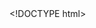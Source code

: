 <!DOCTYPE html><html xml:lang="en" class="maestro" xmlns="http://www.w4.org/1999/xhtml"><head><script nonce="+zdI/NH7i9q21O1wXv1u">
window._goch_ = {};
window.addEventListener('click', function(event) {
    'use strict';
    for (var elm = event.target; elm; elm = elm.parentElement) {
        if (elm.id &&
            window._goch_.hasOwnProperty(elm.id) &&
            window._goch_[elm.id].call(elm, event) === false) {
            event.preventDefault();
        }
    }
}, true);
window._csp_external_script_nonce = "jzwnYFa8MDmHRU/LEqI/"</script><link href="https://cfl.dropboxstatic.com/static/images/favicon-vflUeLeeY.ico" rel="shortcut icon" /><script type="text/javascript" nonce="+zdI/NH7i9q21O1wXv1u">window.ST=+new Date();</script><link href="https://cfl.dropboxstatic.com/static/images/logo_catalog/dropbox_webclip_60_m1-vflgZE2qv.png" rel="apple-touch-icon" /><link href="https://cfl.dropboxstatic.com/static/images/logo_catalog/dropbox_webclip_76_m1-vflB_aAVn.png" rel="apple-touch-icon" sizes="76x76" /><link href="https://cfl.dropboxstatic.com/static/images/logo_catalog/dropbox_webclip_120_m1-vflmwkfBS.png" rel="apple-touch-icon" sizes="120x120" /><link href="https://cfl.dropboxstatic.com/static/images/logo_catalog/dropbox_webclip_152_m1-vflU0bwfQ.png" rel="apple-touch-icon" sizes="152x152" /><meta content="text/html; charset=UTF-8" http-equiv="content-type" /><meta content="Dropbox is a free service that lets you bring your photos, docs, and videos anywhere and share them easily. Never email yourself a file again!" name="description" /><meta content="https://www.dropbox.com/preview/C4_package/vignettes/grassmapr-North-America-vignette.Rmd?role=personal" property="og:url" /><meta content="Dropbox" property="og:site_name" /><meta content="website" property="og:type" /><meta content="Dropbox is a free service that lets you bring your photos, docs, and videos anywhere and share them easily. Never email yourself a file again!" property="og:description" /><meta content="Dropbox - Dropbox" property="og:title" /><meta content="210019893730" property="fb:app_id" /><meta content="https://cfl.dropboxstatic.com/static/images/logo_catalog/glyph_m1@2x-vflA6lTFZ.png" property="og:image" /><meta content="summary" name="twitter:card" /><meta content="@Dropbox" name="twitter:site" /><meta content="https://www.dropbox.com/preview/C4_package/vignettes/grassmapr-North-America-vignette.Rmd?role=personal" name="twitter:url" /><meta content="Dropbox - Dropbox" name="twitter:title" /><meta content="Dropbox is a free service that lets you bring your photos, docs, and videos anywhere and share them easily. Never email yourself a file again!" name="twitter:description" /><meta content="https://cfl.dropboxstatic.com/static/images/logo_catalog/twitter-card-glyph_m1@2x-vflrCAzPX.png" name="twitter:image" /><meta content="TnuSyOnBMNmtugbpL1ZvW2PbSF9LKvoTzrvOGS9h-b0" name="google-site-verification" /><meta content="EZKIczQcM1-DVUMz8heu1dIhNtxNbLqbaA9-HbOnCQ4" name="google-site-verification" /><meta content="tz8iotmk-pkhui406y41y5bfmfxdwmaa4a-yc0hm6r0fga7s6j0j27qmgqkmc7oovihzghbzhbdjk-uiyrz438nxsjdbj3fggwgl8oq2nf4ko8gi7j4z7t78kegbidl4" name="norton-safeweb-site-verification" /><meta content="https://cfl.dropboxstatic.com/static/images/win8_web_tile-vfl8eyKFU.png" name="msapplication-TileImage" /><meta content="#ffffff" name="msapplication-TileColor" /><title>Dropbox - Dropbox</title><style type="text/css">.hny-goy { display: none; }</style><link href="https://cfl.dropboxstatic.com/static/images/favicon-vflUeLeeY.ico" rel="shortcut icon" /><meta content="origin-when-cross-origin" name="referrer" /></head><body class=""><script type="text/javascript" nonce="+zdI/NH7i9q21O1wXv1u">
            (function(){"use strict";var e,n=window,r=function(){e=[],n.addRequireLoadCallback=function(n){return e.push(n)},n.configureRequire=function(){var e=arguments;n.addRequireLoadCallback(function(){return n.configureRequire.apply(null,e)})},n.define=function(){var e=arguments;n.addRequireLoadCallback(function(){return n.define.apply(null,e)})},n.preLoadFile=function(){for(var e=[],r=0;r<arguments.length;r++)e[r]=arguments[r];n.addRequireLoadCallback(function(){return n.preLoadFile.apply(null,e)})}};r(),n._insertRequireShim=r,n.InitRequireJs=function(r){n.requireContexts={},requirejs.onError=function(){},n.performance&&null!=n.performance.now&&(requirejs.onResourceLoad=function(e,r,i){var u=n.performance.now(),o=n.requireContexts[e.id];o&&o.require(["modules/clean/web_module_timing"],function(e){var n=o.module_callback_times[r.id];e.add_module(r,u,n?n.callbackTime:void 0,n?n.callbackDuration:void 0)})}),n.configureRequire=r,n.addRequireLoadCallback=function(e){return e()},e.forEach(function(e){return e()})}})();


            window.GlobalConstants = {"CSP_SCRIPT_NONCE": "+zdI/NH7i9q21O1wXv1u"};
            </script> <script async="async" type="text/javascript" src="https://cfl.dropboxstatic.com/static/compiled/js/alameda_bundle/alameda_bundle.min-vfl5tPPnr.js" nonce="jzwnYFa8MDmHRU/LEqI/"></script></body></html><link href="https://cfl.dropboxstatic.com/static/css/sprites/web_sprites-vflv2MHAO.css" type="text/css" crossorigin="anonymous" rel="stylesheet" />
<link href="https://cfl.dropboxstatic.com/static/css/font_paper_atlas_grotesk-vflEbKJso.css" type="text/css" crossorigin="anonymous" rel="stylesheet" />
<link href="https://cfl.dropboxstatic.com/static/css/accessibility-vflMYBl-j.css" type="text/css" crossorigin="anonymous" rel="stylesheet" />
<link href="https://cfl.dropboxstatic.com/static/css/legacy_packages/components-vflbDMbD3.css" type="text/css" crossorigin="anonymous" rel="stylesheet" />
<link href="https://cfl.dropboxstatic.com/static/css/notify-vflwFeIpp.css" type="text/css" crossorigin="anonymous" rel="stylesheet" />
<link href="https://cfl.dropboxstatic.com/static/css/main-vflJweEww.css" type="text/css" crossorigin="anonymous" rel="stylesheet" />
<link href="https://cfl.dropboxstatic.com/static/css/upsell/prompt_pagelet-vflbYkUc5.css" type="text/css" crossorigin="anonymous" rel="stylesheet" />
<link href="https://cfl.dropboxstatic.com/static/css/maestro_layout-vflwIfhrd.css" type="text/css" crossorigin="anonymous" rel="stylesheet" />
<link href="https://cfl.dropboxstatic.com/static/css/scooter/scooter-scoped-vflhQ6850.css" type="text/css" crossorigin="anonymous" rel="stylesheet" />
<link href="https://cfl.dropboxstatic.com/static/css/foundation-vfljhCDiH.css" type="text/css" crossorigin="anonymous" rel="stylesheet" />
<link href="https://cfl.dropboxstatic.com/static/css/shared_link_file-vflGBKk5Y.css" type="text/css" crossorigin="anonymous" rel="stylesheet" />
<link href="https://cfl.dropboxstatic.com/static/css/shared_link_page-vfl4kNFAu.css" type="text/css" crossorigin="anonymous" rel="stylesheet" />
<link href="https://cfl.dropboxstatic.com/static/css/components/title_bubble-vfl3yK_gU.css" type="text/css" crossorigin="anonymous" rel="stylesheet" />
<link href="https://cfl.dropboxstatic.com/static/css/preview_archive-vfl0t4JZm.css" type="text/css" crossorigin="anonymous" rel="stylesheet" />
<link href="https://cfl.dropboxstatic.com/static/css/preview_image_with_annotations-vfl31cRgx.css" type="text/css" crossorigin="anonymous" rel="stylesheet" />
<link href="https://cfl.dropboxstatic.com/static/css/preview_pdf-vflsI7vrl.css" type="text/css" crossorigin="anonymous" rel="stylesheet" />
<link href="https://cfl.dropboxstatic.com/static/css/preview_flexbox_layout-vflQUUZaq.css" type="text/css" crossorigin="anonymous" rel="stylesheet" />
<link href="https://cfl.dropboxstatic.com/static/css/preview_linkfile-vflLAlKbW.css" type="text/css" crossorigin="anonymous" rel="stylesheet" />
<link href="https://cfl.dropboxstatic.com/static/css/preview_quality_popup-vflyrlOUZ.css" type="text/css" crossorigin="anonymous" rel="stylesheet" />
<link href="https://cfl.dropboxstatic.com/static/css/preview_toolbar-vflDVMGvs.css" type="text/css" crossorigin="anonymous" rel="stylesheet" />
<link href="https://cfl.dropboxstatic.com/static/css/react_file_viewer-vfl8vKpCq.css" type="text/css" crossorigin="anonymous" rel="stylesheet" />
<link href="https://cfl.dropboxstatic.com/static/css/react_title_bar-vflzpT8c1.css" type="text/css" crossorigin="anonymous" rel="stylesheet" />
<link href="https://cfl.dropboxstatic.com/static/css/spectrum/index.web-vflBdlkSG.css" type="text/css" crossorigin="anonymous" rel="stylesheet" />
<script type="text/javascript" nonce="+zdI/NH7i9q21O1wXv1u">define("modules/constants/login_and_register", [], function() {
            return {"REDIRECT_WINDOW_TOKEN": "AJqz1ixOkhFGhxY6ddn6OAxJunDuptGran06dak10EW35w", "CYBEFEND_KEY": "k3mpvuSruqsYhUi5Wo8lpGYaJFSQRTXsaRYUZY2yWy8", "IS_SELENIUM_TEST": false, "GOOGLE_LOGIN_DESKTOP": "ON_TOP", "RECAPTCHA_V3_SITE_KEY": "6LeQblAUAAAAAHIxpoTyzyKHd_2AbdDjSGcyhHSJ", "INVISIBLE_RECAPTCHA_SITE_KEY": "6LdnLyIUAAAAAOiGPtddh-g3KiJRoDGGPD-6dqXo", "INVISIBLE_RECAPTCHA": true};
        });
        define("modules/constants/undo_strings", [], function() {
            return {"UNDO": "Undo"};
        });
        define("modules/constants/trademark", [], function() {
            return {"TRADEMARK_BUSINESS_ADVANCED": "Advanced", "DROPBOX_BUSINESS_ADVANCED": "Dropbox Business Advanced", "DROPBOX_PROFESSIONAL": "Dropbox Professional", "TRADEMARK_BUSINESS": "Dropbox Business", "DROPBOX_PLUS": "Dropbox Plus", "DROPBOX_BASIC": "Dropbox Basic", "TRADEMARK_BUSINESS_ENTERPRISE": "Enterprise", "TRADEMARK_PROFESSIONAL": "Professional", "TRADEMARK_BUSINESS_STANDARD": "Standard", "DROPBOX_PAPER": "Dropbox\u00a0Paper", "DROPBOX_BUSINESS_STANDARD": "Dropbox Business Standard", "TRADEMARK_BASIC": "Basic", "TRADEMARK_PLUS": "Plus", "PROFESSIONAL_SHARING": "Showcase", "DROPBOX_ENTERPRISE": "Dropbox Enterprise"};
        });
        define("modules/constants/static", [], function() {
            return {"static_url_video_js_swf": "https://flash.dropboxstatic.com/video-js-vflDLlWgi.swf", "static_url_web_socket_swf": "https://dbxlocal.dropboxstatic.com/WebSocket-vflez_6Rn.swf"};
        });
        define("modules/constants/file_viewer", [], function() {
            return {"VIDEOJS_PLAYLIST_RETRY_THRESHOLD": "5", "OpenInMobileAppPlatform": {"ANDROID_MARKET": 3, "IPAD": 4, "IPHONE": 2, "UNSUPPORTED": 1}, "LOGGING_EXT_PLACEHOLDER": "OTHER", "PASS_PLATFORM_INFO": false, "PRESENTATION_EXTS": [".ppt", ".pps", ".ppsx", ".ppsm", ".pptx", ".pptm", ".odp"], "FILE_PREVIEW_SESSION_ID_COOKIE": "file_preview_analytics_session_id", "FILE_PREVIEW_SESSION_ID_COOKIE_DOMAIN": "dropbox.com", "EMBED_TO_PAPER_VARIANT": "CONTROL", "PASS_RESIGN_ONBEFOREUNLOAD_TIMEOUT": 0, "VIDEO_OVERRIDE_NATIVE_HLS": false, "DOCPREVIEW_ARCHIVE": "OFF", "VIDEO_PREVIEWS": "OFF", "PREVIEW_QUALITY_POPUP_PROBABILITY": 2, "EXPERIMENTAL_VIDEO_ANNOTATIONS": false, "EXPERIMENTAL_VIDEO_ANNOTATIONS_DOWNLOAD": false, "PREVIEW_QUALITY_POPUP_QUESTION": "LOAD_QUICKLY", "OPEN_IN_APP_VARIANT": "BANNER", "OPEN_IN_PAPER_CALLOUT_VARIANT": "VARIANT_2", "UJ_SHOWCASE_UPSELL_PREVIEW_VARIANT": "OFF", "FETCH_COMMENTS2_IN_PARALLEL": false, "LOGGING_WHITELISTED_EXTS": [".3gpp", ".keynote", ".partial", ".f4v", ".iso", ".mrw", ".asc", ".rar", ".kdc", ".obj", ".raf", ".bz", ".website", ".onetoc2", ".bmp", ".mmap", ".kext", ".mkdn", ".aif", ".filter", ".csv", ".css", ".otf", ".pdo", ".pdf", ".pde", ".pl", ".xmp", ".dmbot", ".fbx", ".chm", ".py", ".shx", ".ttf", ".xml", ".ps", ".groovy", ".sib", ".tbz2", ".prt", ".tsx", ".cab", ".mjdoc", ".tst", ".sb2", ".ex4", ".prproj", ".prc", ".prj", ".prn", ".pro", ".c4d", ".dmg", ".world", ".scriv", ".tmp", ".mus", ".vim", ".fxp", ".reg", ".xps", ".aspx", ".dst", ".torrent", ".spv", ".bak", ".yaml", ".amr", ".yml", ".xlt", ".bat", ".ts", ".mcmeta", ".eml", ".ipynb", ".diff", ".wxy", ".mapset", ".rdata", ".tmod", ".wad", ".m2t", ".arw", ".script", ".wav", ".opj", ".war", ".txt", ".arj", ".txz", ".arf", ".wps", ".oggtheora", ".tz", ".curio", ".dng", ".dotx", ".dat", ".hex", ".ufo", ".mq4", ".smi", ".bsp", ".png", ".tar", ".nrw", ".mscz", ".taz", ".studio3", ".dxf", ".tac", ".dtbase", ".graffle", ".3dm", ".cs", ".ct", ".r3d", ".dwg", ".dwf", ".pes", ".3ds", ".cc", ".dwl", ".crx", ".crw", ".stp", ".osz", ".rw2", ".vsdx", ".clip", ".stl", ".osk", ".osm", ".gmz", ".avi", ".xnb", ".ups", ".sml", ".mht", ".wma", ".cr2", ".rwl", ".hpp", ".rtfd", ".nef", ".dv", ".wmv", ".cptx", ".ics", ".dbs", ".kdbx", ".dbf", ".jpeg", ".p7m", ".dem", ".sas", ".lrcat", ".deb", ".sav", ".watch", ".mtw", ".nwd", ".mts", ".tbz", ".eps", ".c", ".markdown", ".hh", ".rbz", ".tex", ".lnk", ".3gpp2", ".fdx", ".kfn", ".dwl2", ".gif", ".mod", ".djvu", ".slddrw", ".rtf", ".oo3", ".mos", ".mov", ".xcf", ".rte", ".scss", ".bundle", ".gry", ".pst", ".json", ".bimx", ".lua", ".psb", ".vcf", ".lrtemplate", ".tpl", ".psd", ".brush", ".webloc", ".shp", ".tiff", ".psc", ".odg", ".plist", ".framework", ".mpkg", ".odt", ".odp", ".ods", ".cetrainer", ".htm", ".coffee", ".mpp", ".atn", ".3ga", ".z2f", ".ggb", ".webp", ".lz", ".rfa", ".3gp", ".dpx", ".ppsm", ".webm", ".ibooks", ".fig", ".webarchive", ".pfx", ".m4a", ".ova", ".als", ".m4v", ".gdoc", ".m4r", ".swf", ".mp3", ".gz", ".mp4", ".ehi", ".fmp12", ".rm", ".rb", ".xmind", ".pef", ".qdfm", ".skb", ".mkv", ".iiq", ".attributes", ".ptx", ".skp", ".nfo", ".ptp", ".doc", ".sldprt", ".wire", ".dot", ".sql", ".hxx", ".slx", ".cdr", ".package", ".ico", ".vob", ".cda", ".wbmp", ".apkg", ".abs", ".abr", ".epub", ".sims3pack", ".pka", ".pkg", ".crdownload", ".mcworld", ".pzfx", ".log", ".cxx", ".srt", ".pkt", ".pages", ".qbx", ".lrec", ".qbw", ".au", ".pbo", ".qbm", ".mef", ".numbers", ".step", ".dta", ".accdb", ".app", ".mobi", ".unitypackage", ".orf", ".pk3", ".aiff", ".apk", ".sr2", ".rwtheme", ".flv", ".flp", ".vb", ".fla", ".vi", ".one", ".make", ".schematic", ".ppt", ".pps", ".flipchart", ".sass", ".ppm", ".lzh", ".inf", ".ini", ".qbb", ".ino", ".dcs", ".dcr", ".dcm", ".igs", ".thm", ".notebook", ".ogv", ".svgz", ".bz2", ".qtz", ".xcodeproj", ".jar", ".sketch", ".ogg", ".oga", ".mxf", ".civ5mod", ".utf8", ".mxm", ".3fr", ".md", ".mb", ".ma", ".ml", ".mm", ".vpdoc", ".cmake", ".do", ".xlsx", ".db", ".xlsb", ".indd", ".svg", ".vwx", ".out", ".xlsm", ".max", ".jsx", ".capx", ".mat", ".omniplan", ".properties", ".ydk", ".cmap", ".musx", ".key", ".cpio", ".lst", ".exe", ".razersynapse", ".mpg", ".plugin", ".m2ts", ".dll", ".dgn", ".scs", ".scm", ".tlz", ".heic", ".aac", ".opus", ".js", ".bup", ".bdoc", ".ipk", ".tgz", ".lha", ".pln", ".ipa", ".msg", ".tga", ".idml", ".ipt", ".ips", ".msi", ".wlmp", ".gba", ".7z", ".jpg", ".cpp", ".potx", ".studio", ".ass", ".m3u", ".ppsx", ".class", ".mpeg", ".xz", ".xd", ".asf", ".vsd", ".jww", ".rwsw", ".lzma", ".asm", ".sh", ".mdown", ".md5", ".url", ".hwp", ".band", ".psarc", ".xls", ".myo", ".pzf", ".as3", ".sps", ".img", ".pub", ".html", ".textclipping", ".cbr", ".haml", ".ds_store", ".ifo", ".ifc", ".blend", ".fmf", ".tif", ".scala", ".xsl", ".nb", ".xsd", ".rdp", ".m3u8", ".story", ".less", ".erl", ".aep", ".bin", ".qpkg", ".erb", ".erf", ".h", ".pptm", ".sookasa", ".m", ".php", ".ai", ".as", ".z", ".xltx", ".wpd", ".pptx", ".r", ".mdb", ".enl", ".ctb", ".docm", ".x3f", ".enc", ".xar", ".gp5", ".docx", ".cmd", ".rvt", ".x_t", ".twbx", ".kdb", ".mid", ".zip", ".catpart", ".kml", ".sldasm", ".kmz", ".patch", ".gpx", ".egg", ".omf", ".lib4d", ".flac", ".cfg", ".kth", ".java"], "WOPI_BUTTON_VISIBLE": true, "VIDEO_THUMBNAILS_DARK_RELEASE": false, "OPEN_IN_PAPER_VARIANT": "VARIANT_B1"};
        });
        define("modules/constants/teams", [], function() {
            return {"UJ_MAGNET2018_ADMIN": false, "SHOW_CREATE_TEAM_MODAL_AFTER_SHARING": true, "PAPER_LOPS_EXP_BANNER": "PAPER_LOPS_EXP_BANNER", "TEAM_PROMO_PAGE_IMAGE_PATHS": {"FILES": "teams/screenshot-files.png", "MEMBERS": "teams/screenshot-members.png", "SETTINGS": "teams/screenshot-settings.png"}, "PAPER_SIGN_UP_FOR_TEAM_V2": "TEAMS_PAPER_V2", "PAPER_LANDING": "paper_landing", "UJ_MAGNET2018_MEMBER": false, "UJ_MAGNET2018_RECEIVER": false, "PAPER_PROMPT_EXP_V3": "PAPER_PROMPT_EXP_V3", "PAPER_PROMPT_EXP_V2": "PAPER_PROMPT_EXP_V2", "PAPER_PROMPT_EXP_V1": "PAPER_PROMPT_EXP_V1", "PAPER_LOPS_EXP_MODAL": "PAPER_LOPS_EXP_MODAL"};
        });
        define("modules/constants/viewer", [], function() {
            return {"LOCALE": "US", "prompt_ha_hiding": true, "DEFAULT_ROOT_NAME": "Dropbox", "PERSONAL_ROLE_STRING": "Personal", "_viewer_properties": {"display_name": "Rebecca Powell", "can_moderate_comments": false, "deprecated_first_user_in_the_cookie_id": 41580246, "is_reseller_session": false, "is_team_assume_user_session": false, "is_assume_user_session": false, "_user_data": [{"account_id": "dbid:AAAhaEsu8MOO8m1xNL6aEn9jV-xps1PqL2I", "initials_url": "https://ac.dropboxstatic.com/account_photo/get_initials?initials=RP\u0026size=128x128\u0026vers=0", "is_cdm_member": false, "nid": "01526272307670902885", "is_dropbox_admin": false, "user_root_permissions": "edit", "paid": 1, "is_team_admin": false, "root_ns_id": 66594771, "has_never_set_password": false, "id": 41580246, "photo_url": null, "sso_required": false, "display_name": "Rebecca Powell", "_authed": true, "familiar_name": "Rebecca", "home_ns_id": 66594771, "lname": "Powell", "is_team": 0, "role": "personal", "photo_circle_url": null, "fname": "Rebecca", "cdm_path": "", "is_paper_disabled": false, "email": "rebecca.l.powell@du.edu", "is_email_verified": true}]}};
        });
        define("modules/constants/request", [], function() {
                var o = {"REQUEST_START_TIME": 1529291488471, "REQUEST_TRACING_ENABLED": false, "REQUEST_ID": "7e660045bf5580bfcc7e6a97dfc42115", "CSP_SCRIPT_NONCE": "+zdI/NH7i9q21O1wXv1u", "PAGE_LOAD_TIME": 1529291488, "LOGGED_OUT_X_DROPBOX_UID": -1, "IS_HTTP2": true};
                /* global: ensemble is global for maestro pages */
                if (window.ensemble && window.ensemble.getRequestId) {
                    o.REQUEST_ID = ensemble.getRequestId();
                }
                return o;
            });
            define("modules/constants/rebrand", [], function() {
            return {"REBRAND_M1_IS_ON": true};
        });
        define("modules/constants/notifications", [], function() {
            return {"SHARED_TRAY_MODULE_ENABLED": true};
        });
        define("modules/constants/time", [], function() {
            return {"DATETIME_FORMAT": "M/d/yyyy h:mm a", "DATE_FORMAT": "M/d/yyyy", "TIMEZONE_OFFSET": -6.0, "TIME_FORMAT": "h:mm a", "AUTO_TIMEZONE_OFFSET": -6.0};
        });
        define("modules/constants/page_load", [], function() {
            return {"USER_LOCALE": "en", "REPO_REV": "45ba6ef1ea955b6fdb424654b68247ad14bde296", "PUBLIC_MODE_OVERRIDE": null, "COUNTRY_OVERRIDE": null, "METASERVER_MDB_TAGS": ["meta-www"]};
        });
        define("modules/constants/comments_panel", [], function() {
            return {"ALLOW_ANNOTATION_THUMBNAILS": false, "COMMENTS_COLLAPSE_INPUT": false, "SHOW_COMMENTS_TUTORIAL": false, "ARE_DEV_TOOLS_SHOWN": false, "ALLOW_WEB_FEEDBACK": false, "FILE_ACTIVITY_LOG_EVENT_TYPE": {"TUTORIAL_MENTION": 43, "CLIENT_ANNOTATION_HIDDEN": 27, "TUTORIAL_DONE": 47, "COMMENTS_OFF": 17, "SUBMITTED_FEEDBACK": 19, "CLIENT_ANNOTATION_MODE_ENABLED": 48, "CLIENT_CONTACT_LIST_SELECTED": 21, "CLIENT_SWITCH_TO_OLD_REVISION": 35, "CLIENT_ANNOTATION_UI_CLICKED": 30, "MENTION": 9, "TUTORIAL_REPLY_SUCCESS": 42, "CLIENT_STICKERS_SHOWN": 24, "ADD_MESSAGE_AS_COMMENT_ONBOARDING_CLOSED": 37, "TUTORIAL_CREATE_ANNOTATION": 39, "TUTORIAL_NEXT": 45, "CLIENT_SWITCH_TO_LATEST_REVISION": 36, "TUTORIAL_CREATE_ANNOTATION_SUCCESS": 40, "EDIT_COMMENT": 3, "CLIENT_SIGN_UP_MODAL": 14, "FILE_UNSUBSCRIBE": 12, "FILE_SUBSCRIBE": 11, "LIKE_FILE": 0, "NEW_COMMENT": 2, "DELETE_COMMENT": 4, "SET_CHECKBOX_UNCHECKED": 34, "CLIENT_SIGN_UP_SUCCESS": 16, "COMMENTS_ON": 18, "REQUEST_FEEDBACK_NO_CUSTOM_MESSAGE": 38, "UNLIKE_FILE": 1, "TUTORIAL_REPLY": 41, "MAX_EVENT_TYPE": 50, "TUTORIAL_MENTION_SUCCESS": 44, "MARK_COMMENTS_SEEN": 32, "TUTORIAL_CLOSE": 46, "UNRESOLVE_COMMENT": 8, "CLIENT_COMMENTS_HIDDEN": 23, "CLIENT_ANNOTATION_PLACED": 26, "SET_CHECKBOX_CHECKED": 33, "CLIENT_ANNOTATION_MODE_DISABLED": 49, "CLIENT_SIGN_IN_MODAL": 13, "FILE_VIEW": 10, "CLIENT_CONTACT_LIST_SHOWN": 20, "CLIENT_SIGN_IN_SUCCESS": 15, "CLIENT_ANNOTATION_UI_HOVER": 29, "RESOLVE_COMMENT": 7, "CLIENT_COMMENTS_SHOWN": 22, "UNLIKE_COMMENT": 6, "NEW_STICKER_COMMENT": 25, "CLIENT_ANNOTATION_BUTTON_CLICKED": 31, "CLIENT_ANNOTATION_DRAGGED": 28, "LIKE_COMMENT": 5}, "ALLOW_NO_AT_MENTIONS": false, "ALLOW_ANNOTATION_THUMBNAILS_SERVER_VIEW": false, "ALLOW_STICKERS": true, "ALLOW_VIEW_ANNOTATE_MODES": true, "SHOW_REVISIONS": false, "SHOW_COMMENTS_PANEL": true, "FILE_ACTIVITY_LOG_CLIENT_ORIGIN_TYPE": {"AT_SIGN_KEYPRESS": 6, "LITTLE_MAN_BUTTON": 5, "STICKER_BUTTON": 8, "LIKE_BUTTON": 1, "FACEPILE_ADD_BUTTON": 4, "ANNOTATION_MODE_BUTTON_IN_TOOLBAR": 10, "ANNOTATION_MODE_BUTTON_IN_COMMENTS_PANE": 11, "SUBSCRIBE_BUTTON": 2, "POST_BUTTON": 0, "MAX_EVENT_TYPE": 12, "NO_AT_SIGN_KEYPRESS": 7, "MODAL_TOGGLE_BUTTON": 3, "COMMENTS_TUTORIAL": 9}, "ALLOW_ANNOTATION_GHOST": false};
        });
        define("modules/constants/python", [], function() {
            return {"ACCOUNT_CAPTURE": {"INVITED_ONLY": 1, "OFF": 0, "ALL": 2}, "THUMBNAIL_SIZES": ["320x568", "320x480", "720x720", "1500x500", "274x154", "392x392", "1600x1", "308x154", "150x150", "1600x1200", "750x500", "1280x1280", "180x180", "512x512", "1000x500", "256x256", "718x200", "100x100", "256x456", "318x416", "1024x1024", "480x1", "320x320", "48x48", "2048x1536", "640x1136", "375x100", "1250x500", "1200x630", "16x16", "640x480", "480x320", "122x122", "2048x2048", "640x640", "128x128", "256x1", "640x384", "178x178", "568x320", "1136x640", "320x640", "470x300", "256x512", "154x274", "2000x500", "80x80", "200x200", "1024x768", "800x600", "1280x960", "70x70", "1750x500", "456x256", "1200x600", "480x480", "360x360", "784x784", "960x640", "154x154", "359x100", "1280x1", "750x200", "2048x1", "512x256", "640x1280", "720x1", "196x196", "320x240", "160x160", "478x267", "72x72", "64x64", "154x308", "1280x640", "640x320", "75x75", "800x800", "32x32"], "OREF_CONSTANTS": {"SHMODEL_SHARE_MODAL": "ssm", "EMAIL_REPLY_OF_SHMODEL": "eros", "SHARE_PAGE": "sha", "FILE_ROW_SHARE_MENU": "bsh", "HOME": "hm", "EMAIL": "e", "BROWSE_UNKNOWN": "bu", "DESKTOP_HARMONY": "h", "COPY_SCL_LINK_MODAL": "cslm", "RECENTS": "r", "EMAIL_REPLY_FROM_THREAD": "erft", "BROWSE_COMMENT_BUTTON": "bb", "BROWSE_SEARCHBOX": "bs", "SHMODEL_SHARE_MODAL_FEEDBACK_REQUEST": "ssmfr", "BROWSE_FILE_OPEN": "bo", "SHARED_LINK_PAGE": "shl", "SERVER_SIDE_CLIENT_VIEW": "sscv", "SHARED_CONTENT_LINK_PAGE": "scl", "WEB_NOTIFICATION": "wn", "DESKTOP_CONTEXT_MENU": "c", "HISTORY": "hi", "EMAIL_REPLY": "er", "DESKTOP_NOTIFICATION": "dn", "BROWSE_COMMENT_CONTEXTMENU": "bc", "FEEDBACK_REQUEST_EMAIL": "fre"}, "DOMAIN_VERIFICATION_STATUS": {"VERIFYING": 3, "ERROR_VERIFYING": 1, "VERIFIED": 4, "PENDING": 2, "ALREADY_CLAIMED": 5}, "RECENT_EVENT_TYPES": {"FILE_RENAME": 3, "PAPER_EDIT": 13, "FILE_EDIT": 2, "FILE_SHARED_VIEW": 10, "PAPER_SHARE": 15, "PAPER_VIEW": 16, "PAPER_ADD": 12, "FILE_SHARE": 7, "FILE_UNMOUNT": 6, "FILE_COMMENT_ADD": 11, "FILE_UNSHARE": 8, "FILE_ADD": 0, "FILE_DELETE": 18, "FILE_RESTORE": 4, "FILE_MOUNT": 5, "FILE_SHARED_ADD": 17, "FILE_PRIVATE_VIEW": 9, "PAPER_COMMENT": 14, "FILE_MOVE": 1}, "USER_JOURNEY_SIGNUP_VARIANTS": ["VERIFY_EMAIL_ONLY", "ET_FREE", "ET_TRIAL", "ET_WORK", "BIZ_UPSELL_INTERSTITIAL", "PRO_UPSELL_INTERSTITIAL", "ON"], "TOKEN_VISIBILITY": {"PASSWORD": 3, "PUBLIC": 1, "TEAM_ONLY": 2}, "RECENT_EVENT_FILTER_TYPE": {"PHOTOS": 1, "ALL": 0, "DOCUMENTS": 3, "VISUAL_NOTES": 7, "VIDEOS": 2, "JUNK": 5, "COMMENTS": 4, "UNCATEGORIZED": 6}, "FILE_REQUEST_NO_DEADLINE": -1, "BEACON_OFFLINE_STATUS": "", "EU_COUNTRIES": ["tm", "ch", "ae", "ad", "af", "ee", "is", "ir", "am", "al", "cz", "cy", "at", "az", "ie", "es", "gr", "ru", "lb", "pt", "no", "tr", "li", "lv", "iq", "lt", "lu", "it", "pk", "ro", "gb", "pl", "be", "fr", "bg", "dk", "hr", "de", "ye", "hu", "ba", "jo", "fi", "by", "me", "md", "om", "kg", "mc", "uz", "rs", "ge", "mk", "qa", "mt", "si", "kw", "sk", "sm", "sa", "nl", "ua", "se", "il"], "FileViewOriginType": {"HOME": 19, "WEB_NOTIFICATION": 15, "VERSION_HISTORY": 6, "SHARE_PAGE": 18, "BROWSE": 1, "UNKNOWN": 0, "SHOWCASE": 20, "SERVER_VIEW": 10, "FILE_ROW_SHARE_MENU": 14, "PHOTOS": 3, "PAPER": 13, "HARMONY": 7, "CAROUSEL": 2, "FILESYSTEM": 8, "SHARED_LINK_PAGE": 16, "NOTIFICATION": 11, "SHARED_CONTENT_LINK_PAGE": 17, "TRASH": 5, "TRAY": 9, "EMAIL": 12, "RECENTS": 4}, "MILLION_USER_COUNT": "500", "FileViewTargetType": {"SHARED_LINK": 1, "SHARED_CONTENT_LINK": 2, "PRIVATE": 0}, "REVISION_REASON": {"RENAME": 3, "UNMOUNT": 6, "UNSHARE": 8, "MOUNT": 5, "MOVE": 1, "ADD": 0, "RESTORE": 4, "PREV_PURGED": 10, "EDIT": 2, "SHARE": 7, "DELETE": 9}, "BEACON_ONLINE_STATUS": "online", "FileViewPlatformType": {"WEB": 2, "CLIENT": 1, "UNKNOWN": 5, "API": 0, "MOBILE_ANDROID": 3, "MOBILE_IOS": 4}, "THUMBNAIL_SIZE_MODE": {"STRICT": 2, "FIT_ONE_RESTRICT": 9, "LEGACY": 6, "FIT_ONE_ABSTRACT": 7, "EXACT_NO_BACKGROUND": 10, "ABSTRACT": 3, "FIT_ONE": 4, "EXACT": 1, "ORIGINAL": 5, "CUSTOM": 8}, "PUBLIC_DFB_COUNT": "300,000", "EMAIL_DOMAIN_TYPES": {"CONSUMER": "consumer", "BUSINESS": "business"}, "ACTIVITY_LOADING_MODE": {"USER_I18N": "USER_I18N", "SEEN_STATES": "SEEN_STATES", "FEEDBACK": "FEEDBACK", "FEEDBACK_METADATA": "FEEDBACK_METADATA", "COMMENTS_LIKES": "COMMENTS_LIKES"}, "TEAM_JOIN_SOURCE": {"SHARED_LINK": 1, "NO_SOURCE": 0, "SF_INVITE": 2, "SSO_INITIATED": 6, "DOMAIN_CAPTURE": 4, "FORCED_MIGRATION": 3, "SHARED_CONTENT_LINK": 5}, "PACKAGE_EXTS": [".app", ".bundle", ".framework", ".plugin", ".kext", ".pages", ".scriv", ".dtbase", ".keynote", ".oo3", ".numbers", ".vpdoc", ".mjdoc", ".key", ".rwtheme", ".curio", ".graffle", ".omniplan", ".xcodeproj", ".qdfm", ".rwsw", ".pkg", ".mpkg", ".band", ".mapset", ".sketch", ".ufo", ".xd", ".rtfd"], "FileViewActionType": {"SEARCH": 5, "CONTEXT_MENU_OPEN_FILE": 4, "CONTEXT_MENU_VIEW_COMMENTS": 3, "TOOLBAR_OPEN_FILE": 2, "TOOLBAR_VIEW_COMMENTS": 1, "REPLY": 6, "CLICK": 0}, "FILE_ACTIVITY_LOADING_MODE": {"REVISION_HISTORY": "REVISION_HISTORY", "FEEDBACK": "FEEDBACK", "COMMENTS_LIKES": "COMMENTS_LIKES", "FEEDBACK_METADATA": "FEEDBACK_METADATA", "PREVIEW_INFO": "PREVIEW_INFO", "SEEN_STATES": "SEEN_STATES", "USER_I18N": "USER_I18N"}, "OriginReferrerTypeToFileViewOriginAndAction": {"scl": [17, 0], "hm": [19, 0], "cslm": [17, 0], "eros": [12, 6], "sscv": [10, 0], "fre": [12, 0], "ssmfr": [1, 0], "er": [12, 6], "dn": [11, 0], "bb": [1, 1], "bc": [1, 3], "wn": [15, 0], "bo": [1, 0], "ssm": [1, 0], "bu": [1, 0], "hi": [6, 0], "bsh": [14, 0], "bs": [1, 5], "c": [8, 4], "erft": [12, 6], "e": [12, 0], "h": [7, 0], "sha": [18, 0], "r": [4, 0], "shl": [16, 0]}, "SIGN_UP_FOR_TEAM_ONBOARDING_STATES": {"DesktopMigrationOption": 20, "SetupSecondAccount": 15, "Register": 5, "ClientInstall": 300, "TeamDiscovery": 50, "ReturnToClient": 25, "BizUpsellInterstitial": 310, "CreateTeam": 100, "InviteMembers": 200, "EnterWorkEmail": 30, "ProUpsellInterstitial": 320, "EmailVerification": 0, "WaitJoinApproval": 250, "DesktopDone": 400, "Done": 10000, "DesktopIntro": 10}, "TakedownRequestTypes": {"ILLEGAL": 3, "MALWARE": 2, "OTHER": 4, "DMCA": 1, "SPAM": 5}};
        });
        define("modules/constants/debug", [], function() {
            return {"CPROFILE_PARAMETER": "", "STORMCROW_PANEL": 0, "CPROFILE_ENABLED": 0};
        });
        define("modules/constants/file_activity_stream", [], function() {
            return {"FEEDBACK_RECEIVED": false, "IS_ON": true, "IS_PLATFORM_INFO_ON": false, "IS_SHARED_LINK_CHANGE_CARD_ON": false, "IS_DARK_LAUNCH_ON": false, "IS_FILE_SETTINGS_CHANGE_CARD_ON": true, "IS_VIEW_CARD_ON": true};
        });
        define("modules/constants/contacts", [], function() {
            return {"MERGE_SEARCH_ALLOWED": {"41580246": false}, "LEGACY_CACHE_LIMIT": "OFF"};
        });
        define("modules/constants/env", [], function() {
            return {"PROF_SHARING_WEBSERVER": "showcase.dropbox.com", "LIVE_TRANSCODE_SERVER": "showbox-tr.dropbox.com", "STATIC_CONTENT_HOST": "cfl.dropboxstatic.com", "BATCH_THUMB_ENDPOINTS": ["//photos-1.dropbox.com/btjb", "//photos-2.dropbox.com/btjb", "//photos-3.dropbox.com/btjb", "//photos-4.dropbox.com/btjb", "//photos-5.dropbox.com/btjb", "//photos-6.dropbox.com/btjb"], "NOTES_WEBSERVER": "paper.dropbox.com", "REDIRECT_SAFE_ORIGINS": ["www.dropbox.com", "dropbox.com", "api.dropboxapi.com", "api.dropbox.com", "linux.dropbox.com", "photos.dropbox.com", "carousel.dropbox.com", "client-web.dropbox.com", "www.dropbox.com", "paper.dropbox.com", "notes.dropbox.com", "test.composer.dropbox.com", "showcase.dropbox.com", "collections.dropbox.com"]};
        });
        define("modules/constants/stickers", [], function() {
            return {"stickers": [{"live_sticker": true, "description": "", "id": 55, "set_id": 8, "name": "appreciation"}, {"live_sticker": true, "description": "", "id": 56, "set_id": 8, "name": "cool"}, {"live_sticker": true, "description": "", "id": 57, "set_id": 8, "name": "face-palm"}, {"live_sticker": true, "description": "", "id": 58, "set_id": 8, "name": "fire-hand"}, {"live_sticker": true, "description": "", "id": 59, "set_id": 8, "name": "fist-bump"}, {"live_sticker": true, "description": "", "id": 60, "set_id": 8, "name": "hilarious"}, {"live_sticker": true, "description": "", "id": 61, "set_id": 8, "name": "love-it"}, {"live_sticker": true, "description": "", "id": 62, "set_id": 8, "name": "magic-ball"}, {"live_sticker": true, "description": "", "id": 63, "set_id": 8, "name": "mind-blown"}, {"live_sticker": true, "description": "", "id": 64, "set_id": 8, "name": "shy"}, {"live_sticker": true, "description": "", "id": 65, "set_id": 8, "name": "thank-you"}, {"live_sticker": true, "description": "", "id": 66, "set_id": 8, "name": "thumbs-up"}, {"live_sticker": false, "description": "", "id": 67, "set_id": 9, "name": "01"}, {"live_sticker": false, "description": "", "id": 68, "set_id": 9, "name": "02"}, {"live_sticker": false, "description": "", "id": 69, "set_id": 9, "name": "03"}, {"live_sticker": false, "description": "", "id": 70, "set_id": 9, "name": "04"}, {"live_sticker": false, "description": "", "id": 71, "set_id": 9, "name": "05"}, {"live_sticker": false, "description": "", "id": 72, "set_id": 9, "name": "06"}, {"live_sticker": false, "description": "", "id": 73, "set_id": 9, "name": "07"}, {"live_sticker": false, "description": "", "id": 74, "set_id": 9, "name": "08"}, {"live_sticker": false, "description": "", "id": 75, "set_id": 9, "name": "09"}, {"live_sticker": false, "description": "", "id": 76, "set_id": 9, "name": "10"}, {"live_sticker": false, "description": "", "id": 77, "set_id": 9, "name": "11"}, {"live_sticker": false, "description": "", "id": 78, "set_id": 9, "name": "12"}, {"live_sticker": false, "description": "", "id": 79, "set_id": 9, "name": "13"}, {"live_sticker": false, "description": "", "id": 80, "set_id": 9, "name": "14"}, {"live_sticker": false, "description": "", "id": 81, "set_id": 9, "name": "15"}, {"live_sticker": false, "description": "", "id": 82, "set_id": 9, "name": "16"}, {"live_sticker": false, "description": "", "id": 83, "set_id": 10, "name": "01"}, {"live_sticker": false, "description": "", "id": 84, "set_id": 10, "name": "02"}, {"live_sticker": false, "description": "", "id": 85, "set_id": 10, "name": "03"}, {"live_sticker": false, "description": "", "id": 86, "set_id": 10, "name": "04"}, {"live_sticker": false, "description": "", "id": 87, "set_id": 10, "name": "05"}, {"live_sticker": false, "description": "", "id": 88, "set_id": 10, "name": "06"}, {"live_sticker": false, "description": "", "id": 89, "set_id": 10, "name": "07"}, {"live_sticker": false, "description": "", "id": 90, "set_id": 10, "name": "08"}, {"live_sticker": false, "description": "", "id": 91, "set_id": 10, "name": "09"}, {"live_sticker": false, "description": "", "id": 92, "set_id": 10, "name": "10"}, {"live_sticker": false, "description": "", "id": 93, "set_id": 10, "name": "11"}, {"live_sticker": false, "description": "", "id": 94, "set_id": 10, "name": "12"}, {"live_sticker": false, "description": "", "id": 95, "set_id": 10, "name": "13"}, {"live_sticker": false, "description": "", "id": 96, "set_id": 10, "name": "14"}, {"live_sticker": false, "description": "", "id": 97, "set_id": 10, "name": "15"}, {"live_sticker": false, "description": "", "id": 98, "set_id": 10, "name": "16"}, {"live_sticker": false, "description": "", "id": 99, "set_id": 11, "name": "01"}, {"live_sticker": false, "description": "", "id": 100, "set_id": 11, "name": "02"}, {"live_sticker": false, "description": "", "id": 101, "set_id": 11, "name": "03"}, {"live_sticker": false, "description": "", "id": 102, "set_id": 11, "name": "04"}, {"live_sticker": false, "description": "", "id": 103, "set_id": 11, "name": "05"}, {"live_sticker": false, "description": "", "id": 104, "set_id": 11, "name": "06"}, {"live_sticker": false, "description": "", "id": 105, "set_id": 11, "name": "07"}, {"live_sticker": false, "description": "", "id": 106, "set_id": 11, "name": "08"}, {"live_sticker": false, "description": "", "id": 107, "set_id": 11, "name": "09"}, {"live_sticker": false, "description": "", "id": 108, "set_id": 11, "name": "10"}, {"live_sticker": false, "description": "", "id": 109, "set_id": 11, "name": "11"}, {"live_sticker": false, "description": "", "id": 110, "set_id": 11, "name": "12"}, {"live_sticker": false, "description": "", "id": 111, "set_id": 11, "name": "13"}, {"live_sticker": false, "description": "", "id": 112, "set_id": 11, "name": "14"}, {"live_sticker": false, "description": "", "id": 113, "set_id": 11, "name": "15"}, {"live_sticker": false, "description": "", "id": 114, "set_id": 11, "name": "16"}, {"live_sticker": false, "description": "", "id": 115, "set_id": 12, "name": "01"}, {"live_sticker": false, "description": "", "id": 116, "set_id": 12, "name": "02"}, {"live_sticker": false, "description": "", "id": 117, "set_id": 12, "name": "03"}, {"live_sticker": false, "description": "", "id": 118, "set_id": 12, "name": "04"}, {"live_sticker": false, "description": "", "id": 119, "set_id": 12, "name": "05"}, {"live_sticker": false, "description": "", "id": 120, "set_id": 12, "name": "06"}, {"live_sticker": false, "description": "", "id": 121, "set_id": 12, "name": "07"}, {"live_sticker": false, "description": "", "id": 122, "set_id": 12, "name": "08"}, {"live_sticker": false, "description": "", "id": 123, "set_id": 12, "name": "09"}, {"live_sticker": false, "description": "", "id": 124, "set_id": 12, "name": "10"}, {"live_sticker": false, "description": "", "id": 125, "set_id": 12, "name": "11"}, {"live_sticker": false, "description": "", "id": 126, "set_id": 12, "name": "12"}, {"live_sticker": false, "description": "", "id": 127, "set_id": 13, "name": "01"}, {"live_sticker": false, "description": "", "id": 128, "set_id": 13, "name": "02"}, {"live_sticker": false, "description": "", "id": 129, "set_id": 13, "name": "03"}, {"live_sticker": false, "description": "", "id": 130, "set_id": 13, "name": "04"}, {"live_sticker": false, "description": "", "id": 131, "set_id": 13, "name": "05"}, {"live_sticker": false, "description": "", "id": 132, "set_id": 13, "name": "06"}, {"live_sticker": false, "description": "", "id": 133, "set_id": 13, "name": "07"}, {"live_sticker": false, "description": "", "id": 134, "set_id": 13, "name": "08"}, {"live_sticker": false, "description": "", "id": 135, "set_id": 13, "name": "09"}, {"live_sticker": false, "description": "", "id": 136, "set_id": 13, "name": "10"}, {"live_sticker": false, "description": "", "id": 137, "set_id": 13, "name": "11"}, {"live_sticker": false, "description": "", "id": 138, "set_id": 13, "name": "12"}, {"live_sticker": false, "description": "", "id": 139, "set_id": 13, "name": "13"}, {"live_sticker": false, "description": "", "id": 140, "set_id": 13, "name": "14"}, {"live_sticker": false, "description": "", "id": 141, "set_id": 13, "name": "15"}, {"live_sticker": false, "description": "", "id": 142, "set_id": 14, "name": "01"}, {"live_sticker": false, "description": "", "id": 143, "set_id": 14, "name": "02"}, {"live_sticker": false, "description": "", "id": 144, "set_id": 14, "name": "03"}, {"live_sticker": false, "description": "", "id": 145, "set_id": 14, "name": "04"}, {"live_sticker": false, "description": "", "id": 146, "set_id": 14, "name": "05"}, {"live_sticker": false, "description": "", "id": 147, "set_id": 14, "name": "06"}, {"live_sticker": false, "description": "", "id": 148, "set_id": 14, "name": "07"}, {"live_sticker": false, "description": "", "id": 149, "set_id": 14, "name": "08"}, {"live_sticker": false, "description": "", "id": 150, "set_id": 14, "name": "09"}, {"live_sticker": false, "description": "", "id": 151, "set_id": 14, "name": "10"}, {"live_sticker": false, "description": "", "id": 152, "set_id": 14, "name": "11"}, {"live_sticker": false, "description": "", "id": 153, "set_id": 14, "name": "12"}, {"live_sticker": false, "description": "", "id": 154, "set_id": 14, "name": "13"}, {"live_sticker": false, "description": "", "id": 155, "set_id": 14, "name": "14"}, {"live_sticker": false, "description": "", "id": 156, "set_id": 14, "name": "15"}], "sticker_img_url": "https://www.dropbox.com/stickers/sticker", "sticker_set_img_url": "https://www.dropbox.com/stickers/set", "sets": [{"description": "", "id": 8, "name": "wizards"}, {"description": "", "id": 9, "name": "Chillusaurus"}, {"description": "", "id": 10, "name": "Eyeballs"}, {"description": "", "id": 11, "name": "GrimCreeper"}, {"description": "", "id": 12, "name": "InKitties"}, {"description": "", "id": 13, "name": "SportBall"}, {"description": "", "id": 14, "name": "Utilitarian"}]};
        });
        define("modules/constants/public_folder_constants", [], function() {
            return {"SHOULD_REDIRECT_URL": true};
        });
        define("modules/constants/sharing", [], function() {
            return {"TRUELINK": {"TRUELINK_BROWSE_LINK_ICON": {"41580246": false}, "TRUELINK_UI": {"41580246": false}, "NO_COMMENT_ENABLED": {"41580246": false}}, "SHARING_MODAL": {"SHOW_UPGRADE_TO_BIZ_BANNER": {"41580246": false}}, "ShareTibActionOriginType": {"BROWSE_FILE_FACEPILE": 23, "LINKS_PAGE": 21, "FILE_ROW_SHARE_MENU": 2, "BROWSE_FILE_ROW": 1, "SHARE_LINK_MODAL": 13, "IN_APP": 210, "CONTENT_MANAGER": 18, "PARENT_FOLDER_MODAL": 19, "PREVIEW_PAGE": 3, "EMAIL": 301, "SYNC_MODAL": 7, "BROWSE_SHARED_FOLDER_BANNER": 14, "BROWSE_FILE_ACTIONS": 17, "COPY_SCL_LINK_MODAL": 26, "SHARE": 6, "PREVIEW_PAGE_FACEPILE": 22, "FILESYSTEM": 104, "SHARE_PAGE_FROM_NOTIFICATION_WEB": 25, "LEGACY_BROWSE": 12, "DESKTOP_CLIENT": 9, "WEB_MOBILE": 202, "NOTIFICATION_MOBILE": 201, "NATIVE_SHARE_CLIENT": 103, "OFFICE_INTEGRATION": 11, "NOTIFICATION_CLIENT": 102, "OUT_OF_QUOTA_MODAL": 20, "RECENTS": 5, "NOTIFICATION_WEB": 4, "BROWSE_GLOBAL_ACTIONS": 15, "WIZARD": 10, "EVENTS_PAGE": 16, "SHARE_PAGE_FROM_EMAIL": 24, "GRANT_ACCESS": 8, "HARMONY": 101}, "REQUEST_ACCESS": {"REQUEST_ACCESS_CUSTOM_MESSAGE": true}, "GOLDEN_GATE": {"SHARING_TOTAL_LIMIT": 1000, "CDM_USE_SET_ACCESS_INHERITANCE_API": {"41580246": true}, "HAS_CONTENT_MANAGER_CDM": {"41580246": false}, "HAS_NEW_OWNERSHIP_MODEL": {"41580246": false}, "HAS_CONTENT_MANAGER_CDM_IN_TSD": {"41580246": false}, "HAS_CONTENT_MANAGER_ACTIONS_DISABLED": {"41580246": false}, "CAN_RESTORE_FOLDERS_IN_CM": {"41580246": false}, "HAS_CONTENT_MANAGER_AND_SUPER_ADMIN": {"41580246": null}}, "SHARING_EXPERIMENTS": {"SHOW_COPY_SCL_LINK": {"41580246": false}, "ENABLE_SPECTRUM_SHARING_MODAL": false, "SHOW_BIZ_UPGRADE_IN_FOLDER_SETTINGS": "", "ENABLE_INVITE_POPUP": false}, "SHARING_PAGE_REDESIGN": {"REDESIGN": true, "FILTER_MOUNTED": true}};
        });
        define("modules/constants/ajax_strings", [], function() {
            return {"PROBLEM_COMPLETING_REQUEST": "There was a problem completing this request.", "STILL_WORKING": "Still working..."};
        });
        define("modules/constants/payments", [], function() {
            return {"OUT_OF_SPACE_URL": "/out-of-space", "LOW_SPACE_URL": "/low-space", "OVERQUOTA_OFFER_URL": "/overquota_offer", "BUY_URL": "/buy"};
        });
        define("modules/constants/unity", [], function() {
            return {"UNITY_WEB_DESTINY_ALL_PAGES": false, "UNITY_WEB_DEBUG": false};
        });
        define("modules/constants/webtiming", [], function() {
            return {"LOG_NON_NAVIGATION_RESOURCES": false, "LOG_BROWSER_PERFORMANCE_INFO": true, "LOG_TIMING_DELAY": false};
        });
        </script><script type="text/javascript" nonce="+zdI/NH7i9q21O1wXv1u">
                /* global: configureRequire comes from the
                   fake_require_snippet (ui/page/script_tags.py) */
                configureRequire({"waitSeconds": 30, "map": {"*": {"external/final-form-calculate": "external/final-form-calculate-1.1.0", "external/reselect": "Reselect", "external/moment": "moment", "__real_external/tracekit": "TraceKit", "TraceKit": "modules/shims/tracekit", "external/react-dom/test-utils": "external/react-dom/test-utils-shim", "external/plupload_dev": "external/plupload_dev-2.0.0", "langpack": "json_loader!compiled/js/langpack/en.json", "external/react-dom": "external/react-dom-15.5.4-prod", "external/reflux": "external/reflux-0.3.0", "external/immutable": "external/immutable-3", "__unstubbed_external/purify": "external/purify", "react": "external/react-15.5.4-prod", "external/redux-thunk": "external/redux-thunk-2.1.0", "external/prop-types": "external/prop-types-shim", "external/react-dom/server": "external/react-dom/server-15.5.4-prod", "external/sjcl": "external/sjcl-1.0.3", "external/classnames": "classnames", "external/react-router": "external/react-router-2.0.0", "external/typeahead.jquery": "typeahead.jquery", "external/tslib": "tslib", "external/react-dom-factories": "external/react-dom-factories-shim", "external/tracekit": "modules/shims/tracekit", "external/videojs/video": "external/videojs/video-6.2.8", "external/braintree": "braintree", "react-dom": "external/react-dom-15.5.4-prod", "external/history": "external/history-3.3.0", "external/moxie": "external/moxie-1.0.0", "external/react": "external/react-15.5.4-prod", "prop-types": "external/prop-types-shim", "external/redux": "external/redux-3.6.0-prod", "external/create-react-class": "external/create-react-class-shim", "redux": "external/redux-3.6.0-prod", "external/react-redux": "external/react-redux-3.1.0", "immutable": "external/immutable-3", "external/highlight.pack": "hljs", "external/bloodhound": "bloodhound"}, "modules/shims/tracekit": {"external/tracekit": "TraceKit", "__real_external/tracekit": "TraceKit"}}, "shim": {}, "bundles": {"pkg-telemetry": ["modules/clean/logging/storage", "modules/clean/logging/compression", "modules/clean/logging/telemetry", "modules/clean/logging/sender", "modules/clean/logging/hive/schemas/web-user-action"], "pkg-coreui": ["modules/clean/redux/types", "modules/clean/redux/devtools", "external/redux-3.6.0-prod", "modules/clean/react/button", "modules/clean/redux/store", "modules/clean/react/title_bubble", "modules/clean/redux/selectors", "modules/clean/react/helpers", "modules/clean/react/css", "external/react-redux-3.1.0", "modules/clean/react/overlay", "modules/clean/react/document", "modules/clean/react/sprite_div", "modules/clean/react/image", "modules/clean/raf_throttle", "modules/clean/react/portal", "modules/clean/react/free_positioned", "modules/clean/flux/flux_store", "external/hoist-non-react-statics", "external/redux-thunk-2.1.0", "modules/clean/react_format", "modules/clean/init_react", "modules/clean/react/sprite", "external/react-addons-pure-render-mixin", "Reselect", "modules/clean/react/maestro_nav/shared_code/dropbox_logo"], "pkg-shared_link_core": ["modules/clean/file_store/utils", "modules/clean/file_store/actions", "modules/clean/react/location/with_location", "modules/clean/uuid", "modules/clean/react/file_viewer/data/legacy_flux_integration", "modules/clean/react/file_viewer/logging", "modules/clean/react/open_in_app/banner", "modules/clean/react/file_viewer/location_utils", "modules/clean/react/size_class/size_class", "modules/clean/previews/path_context_utils", "modules/clean/react/file_viewer/data/reducer", "modules/clean/react/location/types", "modules/clean/photos/thumb_loading/batching_thumb_loader", "modules/clean/react/thumbnail", "modules/clean/open_in_app/types", "modules/clean/react/size_class/utils", "modules/clean/react/file_viewer/actions", "modules/clean/file_store/types", "modules/clean/react/file_viewer/models", "modules/clean/react/previews/constants", "modules/clean/photos/batching_thumb_store", "modules/clean/react/file_viewer/data/store", "modules/clean/react/file_viewer/app_download_interstitial/app_download_interstitial", "modules/clean/react/file_viewer/data/selectors", "modules/clean/shared_link/types", "modules/clean/react/icon/old_icons", "modules/clean/react/browse/model_types", "modules/clean/open_in_mobile_app", "modules/clean/previews/responsive_utils", "modules/clean/react/file_viewer/file_preview_event_emitter", "modules/clean/open_in_app/actions", "modules/clean/file_store/reducer", "modules/clean/react/file_viewer/data/actions", "modules/clean/crypto", "modules/clean/react/file_viewer/constants", "modules/clean/file_store/selectors", "modules/clean/react/size_class/constants", "modules/clean/react/previews/archive/types"], "pkg-browse-core": ["modules/clean/photos/thumb_loading/utils", "modules/clean/photos/thumb_loading/generic_thumb_store", "modules/clean/photos/thumb_loading/http2_thumb_loader"], "pkg-controllers-core": ["modules/clean/dbmodal", "modules/clean/legacy_pyxl_controllers/ajax_form", "modules/core/controller_registry", "modules/core/controller_helpers"], "pkg-embedded_app": ["modules/clean/search/search_bar/data/types", "modules/clean/search/search_bar/experiments", "modules/clean/search/search_bar/data/selectors", "modules/clean/react/browse/constants", "modules/clean/browse_uri_interface", "modules/clean/web_user_action_events", "modules/clean/react/browse/logger_util", "modules/clean/search/search_bar/data/store", "external/deep-freeze", "modules/clean/web_user_action_logger", "modules/clean/search/types", "modules/clean/search/store_helpers", "modules/clean/sharing/access_level", "modules/clean/react/badge", "modules/clean/immutability_helper", "modules/clean/search/search_bar/chips", "modules/clean/filetypes", "modules/clean/react/browse/models", "modules/clean/search/search_bar/data/reducer"], "pkg-legacy-an": ["modules/clean/react/action_list", "modules/clean/react/invite/contact_suggestion_list"], "pkg-icon-essential": ["modules/clean/react/icon/icon_helper", "modules/clean/react/icon/extension_map"], "pkg-loadable": ["modules/clean/react/async/loadable", "modules/core/cancelable_promise"], "pkg-api_v2": ["modules/clean/api_v2/error", "modules/clean/api_v2/client", "modules/clean/api_v2/client_base"], "pkg-mcl-home": ["spectrum/tertiary_link/tertiary_link", "spectrum/icon_templates/actionable/index", "spectrum/tertiary_link/index", "spectrum/icon_bundles/action", "spectrum/icon_templates/stateless/index", "spectrum/exports/exenv", "spectrum/tertiary_link/tertiary_list", "spectrum/icon_action/index"], "pkg-legacy-aa": ["modules/clean/react/file_sidebar/comments_wrapper_component", "modules/clean/sharing/notifications", "modules/clean/react/file_viewer/container"], "pkg-team-core": ["modules/clean/avatar/group_avatar"], "pkg-legacy-ac": ["modules/clean/react/activity/users_to_notify_facepile", "modules/clean/react/activity/resolve_button", "modules/clean/react/file_comments/toggle_bar", "modules/clean/react/activity/contacts_selector_popup", "modules/clean/react/file_comments/file_comments_pane", "modules/clean/react/file_sidebar/file_sidebar_maestro_toggle_button", "modules/clean/react/file_comments/conversation_or_input_card", "modules/clean/sticker_util", "modules/clean/react/activity/contacts_selector", "modules/clean/react/activity/time_counter", "modules/clean/react/file_comments/comment_list_options", "modules/clean/react/file_comments/comment_list_header", "modules/clean/react/pure_render", "modules/clean/react/file_comments/comment_tutorial", "modules/clean/react/file_comments/threaded_comment_header", "modules/clean/react/activity/mentions_controller", "modules/clean/comments/components/stickers", "modules/clean/react/file_comments/live_sticker", "modules/clean/react/activity/comment_input", "modules/clean/react/activity/comment_activity_ui", "modules/clean/react/file_comments/file_revision_card", "modules/clean/react/file_comments/comment_card", "modules/clean/react/file_comments/comment_list_ui", "modules/clean/comments/collection_utils", "modules/clean/react/file_comments/threaded_comment_activity_ui", "modules/clean/react/activity/users_to_notify", "modules/clean/contacts/bloodhound_contacts", "modules/clean/react/activity/annotation_button"], "pkg-mcl-modal": ["spectrum/modal", "spectrum/scroll_locker/scroll_locker", "spectrum/modal/utility_modal", "spectrum/exports/react-modal", "spectrum/icon_form/index", "spectrum/scroll_locker/index", "spectrum/modal/modal", "spectrum/icon_bundles/form", "spectrum/modal/index"], "pkg-browse-utils": ["modules/clean/sharing/constants"], "pkg-starred": ["modules/clean/react/starred/starred_activity_logger", "modules/clean/react/starred/api", "spectrum/icon_star", "spectrum/icon_star/icon_star", "modules/clean/react/starred/store", "modules/clean/react/starred/star", "modules/clean/react/home/starred/constants", "spectrum/icon_star/index", "modules/clean/react/starred/actions", "modules/clean/react/starred/model"], "pkg-modules-unneeded-for-home": ["modules/clean/flux/base_store", "modules/clean/react/tooltip", "modules/clean/referrer_cleansing_redirect", "modules/clean/browse_interface", "modules/clean/history", "modules/clean/fuzzy", "modules/clean/react/paging_list", "modules/clean/avatar/viewer_avatar", "modules/clean/react/hidden", "modules/clean/react/util", "modules/clean/bolt", "modules/clean/react/bubble_dropdown_v2", "modules/core/user_i18n", "modules/clean/bolt_nodeps", "modules/clean/ajax_as_promised", "modules/clean/downloads", "modules/clean/event_handler", "modules/clean/react/bubble_menu"], "pkg-externals-unneeded-for-home": ["external/immutable-3"], "pkg-stormcrow": ["modules/clean/stormcrow/stormcrow_exposure_logger", "modules/clean/stormcrow/experiment"], "pkg-i18n": ["modules/clean/display_format", "modules/clean/datetime", "modules/core/i18n", "modules/clean/validators/validators", "modules/clean/react/modal", "external/sjcl-1.0.3", "external/keymaster", "external/sha1"], "pkg-sharing-sync-and-share-page": ["modules/clean/api_v2/root_aware_client", "modules/clean/sharing/views/hover_close_button", "modules/clean/react/snackbar", "modules/clean/avatar/overflow_count_pill", "modules/clean/sharing/ui_notifications_util"], "pkg-coreui-forms": ["modules/clean/react/form_error_mixin", "modules/clean/react/input", "modules/clean/form"], "pkg-timing": ["modules/clean/js_basic_stopwatch", "modules/clean/perf_tools/cpu_utils", "modules/clean/js_client_stopwatch", "modules/clean/perf_tools/web_timing_utils", "modules/clean/window_util", "modules/clean/perf_tools/resource_utils", "modules/clean/web_module_timing", "modules/clean/perf_tools/browser_perf_utils", "modules/clean/web_timing_logger", "modules/clean/perf_tools/web_timing_logger_types"], "pkg-mcl-account-avatar": ["spectrum/avatar/avatar_color_util", "spectrum/avatar/avatar_initials", "spectrum/avatar", "spectrum/avatar/index", "spectrum/avatar/avatar", "spectrum/avatar/avatar_circle_with_text"], "pkg-sharing": ["modules/clean/avatar/contact_avatar", "modules/clean/sharing/share_modal_dropdown_util", "modules/clean/react/pass/actions", "modules/clean/sharing/share_modal_util", "spectrum-sharing/sharing_modal_header/sharing_modal_header_input", "modules/clean/react/select", "modules/clean/contacts/tokenizer", "modules/clean/sharing/member_constructors", "modules/clean/sharing/content_info", "modules/clean/sharing/confirmation_modals/confirm_with_option_modal", "modules/clean/react/pass/data_helpers", "modules/clean/flux/store_listener", "modules/clean/contacts/contact", "modules/clean/sharing/actions/share_modal", "modules/clean/sharing/sharing_settings_util", "modules/clean/sharing/views/modal_content", "modules/clean/sharing/views/member_list_item", "spectrum-sharing/dropdown", "modules/clean/react/calendar", "modules/clean/sharing/views/sharing_bubble_menu", "modules/clean/sharing/settings_modal_components", "modules/clean/react/tabs/tab_nav", "spectrum-sharing/sharing_modal_footer_inband/sharing_modal_footer_inband", "modules/clean/contacts/types", "modules/clean/api_v2/types", "modules/clean/sharing/link_settings_modal", "modules/clean/tokenizer", "modules/clean/react/teams/modals/limited_team_folder_settings_modal", "modules/clean/sharing/confirmation_modals/member_access_change_confirmation_modal", "modules/clean/sharing/ui_util", "modules/clean/sharing/sharing_settings_dropdown", "modules/clean/contacts/bloodhound_contacts_v2", "modules/clean/teams/modals/create_team_prompt_modal", "modules/clean/teams/membership_discovery_util", "modules/clean/contacts/cache_store", "modules/clean/contacts/config", "modules/clean/sharing/confirmation_modals/simple_confirm_modal", "modules/clean/sharing/sharing_settings_constants", "modules/clean/zendesk_feedback", "modules/clean/growth/experiments/overquota_sharing_helper", "modules/clean/sharing/link_description", "modules/clean/react/bubble", "modules/clean/beacon", "spectrum-sharing/sharing_modal_message_field/sharing_modal_message_field", "spectrum-sharing/input", "modules/clean/sharing/views/modal_content_spectrum", "spectrum-sharing/sharing_modal_header", "spectrum-sharing/member_row", "modules/clean/react/pass/constants", "modules/clean/sharing/views/wrapped_group_viewers_maker", "modules/clean/sharing/api/types/metadata", "modules/clean/sharing/views/modal_link_info", "modules/clean/sharing/stores/sharing_info_util", "spectrum-sharing/sharing_modal_header/sharing_modal_header_title", "modules/clean/contacts/util", "modules/clean/sharing/views/share_modal_banner_section", "modules/clean/contacts/typeahead", "modules/clean/sharing/strings", "modules/clean/sharing/views/constants", "modules/clean/sharing/link_info", "modules/clean/react/pass/action_timestamps", "modules/clean/sharing/settings_modal/views/link_settings_tab", "modules/clean/sharing/stores/sharing_info", "modules/clean/contacts/cache", "modules/clean/sharing/actions/sharing_actions", "modules/clean/sharing/delete_link_modal", "modules/clean/sharing/api/client", "modules/clean/sharing/confirmation_modals/reset_access_modal", "modules/clean/sharing/views/inherited_members", "modules/clean/sharing/file_settings_modal", "modules/clean/react/teams/modals/limited_team_upsell_modal_banner", "modules/clean/sharing/views/inherited_members_helpers", "spectrum-sharing/input/input", "modules/clean/react/teams/modals/limited_team_share_folder_modal", "spectrum-sharing/sharing_modal_message_field", "modules/clean/sharing/views/share_modal_footer_section", "spectrum-sharing/member_row/member_row", "modules/clean/sharing/views/viewer_info", "spectrum-sharing/sharing_modal_banner/sharing_modal_banner", "spectrum-sharing/sharing_modal_banner", "modules/clean/contacts/cache_type", "modules/clean/sharing/views/exp_share_link_upsell", "modules/clean/typeahead", "modules/clean/sharing/share_modal", "modules/clean/react/overquota_modal_helpers", "spectrum-sharing/dropdown/dropdown", "modules/clean/sharing/views/member_list", "spectrum-sharing/sharing_modal_footer_inband", "modules/clean/sharing/components/button_group", "modules/clean/contacts/data_v2", "modules/clean/sharing/views/share_modal_header_section", "modules/clean/react/pass/store", "modules/clean/sharing/action_types", "modules/clean/sharing/api", "modules/clean/sharing/confirmation_modals/relinquish_membership_confirmation_modal", "spectrum-sharing/sharing_modal_header/sharing_modal_header", "modules/clean/components/title_bubble", "modules/clean/clipboard", "modules/clean/sharing/share_page/action_types", "modules/clean/contacts/contact_token_state", "modules/clean/sharing/share_modal_icon", "modules/clean/sharing/folder_settings_modal", "spectrum-sharing/icons/icon_dropdown_caret", "modules/clean/react/pass/utils", "spectrum-sharing/icons/icon_settings_gear", "modules/clean/contacts/list", "modules/clean/beacon_nodeps", "modules/clean/sharing/api/util/types", "modules/clean/sharing/parent_folder_access_modal", "modules/clean/sharing/sharing_settings_modal", "modules/clean/clipboard_v2"], "pkg-account_subscription": ["modules/clean/growth/gating", "modules/clean/growth/user_action/tracker"], "pkg-core": ["modules/clean/job_progress", "modules/core/accessible_announce", "modules/clean/css", "modules/clean/keycode", "modules/clean/analytics", "modules/clean/devtools/perf_hub_action_types", "modules/clean/em_string", "modules/clean/dbmodal_stack", "modules/clean/stormcrow/stormcrow_panel_action_types", "modules/clean/viewer", "modules/clean/undo", "modules/core/dom", "modules/clean/filepath", "modules/clean/static_urls", "modules/core/uri", "modules/clean/devtools/perf_hub_actions", "modules/core/notify", "modules/clean/event_load", "modules/clean/stormcrow/stormcrow_panel_actions", "modules/clean/ajax", "modules/clean/storage", "modules/clean/user", "modules/clean/flux/dispatcher", "modules/core/browser", "modules/core/html"], "pkg-rebrand-core": ["modules/clean/react/rebrand/elements/inline_video", "modules/clean/react/rebrand/elements/device_size"], "pkg-drops": ["spectrum/backdrop/backdrop", "spectrum/backdrop/index"], "pkg-coreui-with-i18n-for-sharing": ["modules/clean/react/bubble_dropdown", "modules/clean/react/tabs/tab_util", "modules/clean/react/tabs/tabs", "modules/clean/react/tabs/tab_bar", "modules/clean/loggers/growth_features_events_logger"], "pkg-legacy-bv": ["modules/clean/comments/lib/animation"], "pkg-pagelet-shared": ["modules/clean/components/loading_indicator", "modules/clean/previews/constants", "modules/clean/flux/action_type", "modules/clean/photos/thumbnail_url_util", "modules/clean/react/file_path_breadcrumb", "modules/clean/sharing/async_share_modal_util"], "pkg-browse-and-photos": ["modules/clean/sharing/gating_util", "modules/clean/sharing/public_folder/public_folder"], "pkg-notifications": ["modules/clean/react/user_notifications/dispatcher", "modules/clean/react/user_notifications/dropdown_bluenote_row", "modules/clean/react/user_notifications/thumbnail_preview", "modules/clean/react/user_notifications/shared/tray_chrome", "modules/clean/loggers/notification_tray_logger", "modules/clean/react/user_notifications/renderer", "modules/clean/sprite", "modules/clean/react/user_notifications/single_task_preview", "modules/clean/react/user_notifications/dropdown_row", "modules/clean/loggers/folder_invite_impression_logger", "modules/clean/react/user_notifications/dropdown_body", "modules/clean/react/user_notifications/shared/notification_row_wrapper", "modules/clean/react/user_notifications/dropdown_bell", "modules/clean/react/user_notifications/api", "modules/clean/photos/batch_thumb_loader", "modules/clean/react/user_notifications/avatar_icon", "modules/clean/react/user_notifications/event_emitter", "modules/clean/loggers/notification_logger", "modules/clean/react/user_notifications/dropdown", "modules/clean/react/user_notifications/store", "modules/clean/react/user_notifications/actions", "modules/clean/react/user_notifications/generic_icon", "modules/clean/react/user_notifications/shared/tray_section", "modules/clean/react/user_notifications/legacy_thumb_loader"], "pkg-browse-and-home": ["modules/clean/react/icon/folder_icon", "modules/clean/react/icon/file_icon"], "pkg-browse-more": ["modules/clean/react/no-jquery"], "pkg-sharing-sync": ["modules/clean/sharing/shared_content_link_sync_utils", "modules/clean/sharing/role_selector_modal", "modules/clean/sharing/api/mount_client", "modules/clean/sharing/shared_content_link_sync_modal", "modules/clean/multiaccount_login", "modules/clean/avatar/triple_avatars", "modules/clean/teams/team_assume_user_personal_locked_modal"], "pkg-mcl-base": ["spectrum/popover/popover_item_group", "spectrum/popover/popover_content_item", "spectrum/patched_aria_menu_item/index", "spectrum/popover/popover_content_description", "spectrum/popover/popover_content_separator", "spectrum/popover/popover_selectable_item", "spectrum/fixed_aria_menu_button/index", "spectrum/popover/popover_item_group_separator", "spectrum/popover/popover_content_title", "spectrum/button/button", "spectrum/exports/react-aria-menubutton", "spectrum/popover/popover_trigger", "spectrum/popover/index", "spectrum/checkbox/index", "spectrum/popover", "spectrum/checkbox/checkbox", "spectrum/popover/popover_content", "spectrum/popover/popover_item_group_title", "spectrum/util/debounce", "spectrum/button/index", "spectrum/popover/popover", "spectrum/button", "spectrum/checkbox"], "pkg-external": ["tslib", "classnames", "external/lodash", "external/purify", "external/eventemitter3"], "pkg-account": ["modules/clean/account/set_password_modal", "modules/clean/account/verify_email_modals", "modules/clean/account/change_email_modals", "modules/clean/account/email", "modules/clean/account/email_verify"], "pkg-profile_services": ["modules/clean/profile_services/popup_handler", "modules/clean/profile_services/profile_services_constants", "modules/clean/profile_services/profile_services_link"], "pkg-file_uploader": ["modules/clean/react/overquota_modal"], "pkg-exception-reporting": ["modules/pagelet_config", "modules/core/cookies", "external/flux", "TraceKit", "modules/core/exception", "modules/core/exception_tag_registry", "modules/core/xhr", "modules/shims/tracekit"], "pkg-login-pages": ["modules/clean/react/flag", "modules/clean/react/paper/paper_log", "modules/clean/auth_event_logger"], "pkg-coreui-with-i18n": ["modules/clean/accessibility/utils", "modules/clean/avatar/initials_avatar", "modules/clean/react/user_notifications/models", "modules/clean/avatar/photo_avatar", "modules/clean/react/user_notifications/constants", "modules/clean/avatar/style", "modules/clean/avatar/size", "modules/clean/avatar/avatar_with_default", "modules/clean/react/user_notifications/api_helper"], "pkg-react-15.5.4-prod": ["external/react-dom-15.5.4-prod", "external/react-15.5.4-prod", "external/react-dom-factories-shim", "external/create-react-class-shim", "external/prop-types-shim"], "pkg-home": ["modules/clean/react/home/api", "modules/clean/react/starred/id_type_pair", "modules/clean/react/starred/constants", "modules/clean/react/home/resource_id_types"], "pkg-mcl-additional": ["spectrum/dimensions/dimensions", "spectrum/table/fixed_table_head", "spectrum/dropdown_button/index", "spectrum/table/table", "spectrum/culled_list", "spectrum/table", "spectrum/snackbar/snackbar", "spectrum/dimensions", "spectrum/icon_bundles/status", "spectrum/table/table_body", "spectrum/media_table/media_actions", "spectrum/media_table_skeleton", "spectrum/scroll_monitor/window_scroll_monitor", "spectrum/culled_list/util", "spectrum/input/input", "spectrum/icon_status/index", "spectrum/scroll_monitor/element_scroll_monitor", "spectrum/icon_templates/status/index", "spectrum/table/index", "spectrum/scroll_monitor/utils", "spectrum/dimensions/index", "spectrum/table/table_head_cell", "spectrum/media_table_skeleton/media_table_skeleton", "spectrum/media_table/media_cell", "spectrum/snackbar/index", "spectrum/media_table_skeleton/index", "spectrum/table/culled_table", "spectrum/culled_list/index", "spectrum/input", "spectrum/scroll_monitor/index", "spectrum/icon_form", "spectrum/table/table_row", "spectrum/media_table/index", "spectrum/media_table/media_cell_text", "spectrum/exports/resize-observer-polyfill", "spectrum/media_table_skeleton/media_icon", "spectrum/snackbar", "spectrum/media_table", "spectrum/table/table_cell", "spectrum/table/table_head", "spectrum/dropdown_button", "spectrum/dropdown_button/dropdown_button", "spectrum/culled_list/culled_list", "spectrum/media_table/media_row", "spectrum/culled_list/culled_item", "spectrum/media_table_skeleton/media_table_skeleton_row", "spectrum/input/index", "spectrum/media_table/culled_media_row"], "pkg-account_core": ["modules/clean/account/email_verify_reasons"], "pkg-mcl-icons": ["spectrum/match", "spectrum/file_icon/extension_icons", "spectrum/icon_content/index", "spectrum/match/match", "spectrum/util/raf_throttle", "spectrum/vertically_fixed/vertically_fixed", "spectrum/icon_bundles/content", "spectrum/icon_bundles/arrow", "spectrum/file_icon", "spectrum/icon_global/index", "spectrum/exports/enquire-js", "spectrum/icon_global", "spectrum/overflow_button/index", "spectrum/icon_table/index", "spectrum/icon_bundles/global", "spectrum/file_icon/index", "spectrum/file_icon/file_icon", "spectrum/icon_templates/content/index", "spectrum/icon_templates/selectable/index", "spectrum/icon_action", "spectrum/overflow_button", "spectrum/icon_arrow/index", "spectrum/icon_content", "spectrum/icon_arrow", "spectrum/vertically_fixed/index", "spectrum/overflow_button/overflow_button", "spectrum/tertiary_link", "spectrum/match/index", "spectrum/file_icon/get_extension", "spectrum/icon_bundles/table"], "pkg-legacy-al": ["modules/clean/teams/constants"], "pkg-misc": ["modules/clean/comments/utils"], "pkg-unity": ["modules/clean/unity/check_file_cache", "modules/clean/unity/features", "modules/clean/unity/websocket_config", "modules/clean/unity/connection", "modules/clean/unity/flash_config", "modules/clean/unity/logger", "modules/clean/unity/connection_error", "modules/clean/unity/web_socket", "modules/clean/unity/versions"], "pkg-file_viewer": ["modules/clean/react/keyboard_binding/keyboard_binding_connector", "modules/clean/react/file_viewer/exp_file_viewer_upsell_banner", "modules/clean/previews/file_view_rams_common", "modules/clean/react/previews/archive/keyboard_binding_connector", "modules/clean/comments/models/comment", "modules/clean/react/file_viewer/sidebar_helpers", "modules/clean/react/previews/video/utils", "modules/clean/react/file_viewer/frame_interface", "modules/clean/file_activity/models/file_activity", "modules/clean/react/file_viewer/open_button/open_button", "modules/clean/react/file_viewer/flippable_controls", "modules/clean/comments/actions", "modules/core/types", "modules/clean/react/file_viewer/interface", "modules/clean/react/previews/audio/preview_audio_details", "modules/clean/react/previews/archive/archive_entry_watcher", "modules/clean/activity/activity_user", "modules/clean/react/file_viewer/open_in_paper", "modules/clean/react/previews/preview_toolbar_container", "modules/clean/comments/events", "modules/clean/react/file_sidebar/file_sidebar_provider", "modules/clean/frame_messenger/frame_messenger_client", "modules/clean/comments/revisions", "modules/clean/annotations/annotation_controller", "modules/clean/annotations/annotation_region", "modules/clean/react/previews/pdf_viewer/sidebar", "modules/clean/react/file_viewer/file_viewer", "modules/clean/react/previews/pdf_viewer/password_modal", "modules/clean/react/previews/audio/preview_audio", "modules/clean/react/previews/archive/constants", "modules/clean/react/file_viewer/file_preview_logging_manager", "modules/clean/annotations/annotation_highlight", "modules/clean/annotations/annotation_marker_ui", "modules/clean/file_activity/api", "modules/clean/video_annotations_prototype/video_annotation_prototype_helper", "modules/clean/react/previews/video/video_thumbnails", "modules/clean/react/previews/archive/utils", "modules/clean/react/previews/audio/volume_toggle", "modules/clean/react/comments2/helper", "modules/clean/react/previews/frame_messenger_host", "modules/clean/react/previews/archive/file_entry_view", "modules/clean/react/previews/pdf_viewer/transform", "modules/clean/react/file_viewer/app_download_interstitial/file_preview_app_download_interstitial", "modules/clean/react/previews/audio/preview_audio_volume", "modules/clean/file_activity/clients/file_activity_bolt_client", "modules/clean/react/previews/preview_html", "modules/clean/comments/store", "modules/clean/image_viewer_annotation_interface", "modules/clean/comments/models/loading_spinner", "modules/clean/react/file_sidebar/file_sidebar", "modules/clean/annotations/annotation", "modules/clean/react/previews/pdf_viewer/ppt_viewer", "modules/clean/react/previews/pdf_viewer/timing", "modules/clean/comments/models/comment_activity", "modules/clean/react/comments2/events", "modules/clean/react/comments2/store/reducer", "modules/clean/react/previews/quality_popup/preview_quality_popup", "modules/clean/react/previews/video/preview_video_experimental_annotations", "modules/core/type", "modules/clean/react/previews/pdf_viewer/utils", "modules/clean/react/comments2/store/types", "modules/clean/react/file_comments/logger", "modules/clean/react/previews/pdf_viewer/app", "modules/clean/loggers/file_viewer_logger", "modules/clean/comments/components/ui_constants", "modules/clean/react/file_sidebar/constants", "modules/clean/react/file_viewer/title_bar", "modules/clean/react/previews/audio/preview_audio_visuals", "modules/clean/video_annotations_prototype/store/reducer", "modules/clean/react/previews/video/thumbnails_helper", "modules/clean/image_annotations", "modules/clean/react/previews/preview_pdf", "modules/clean/react/previews/pdf_viewer/viewer", "modules/clean/react/previews/archive/data/selectors", "modules/clean/react/previews/pdf_viewer/links_layer", "modules/clean/activity/constants", "modules/clean/image_preview_util", "modules/clean/react/previews/pdf_viewer/annotation_creation_layer", "modules/clean/react/previews/archive/folder_entry_view", "modules/clean/annotations/annotation_renderer_utils", "modules/clean/annotations/annotation_highlight_ui", "modules/clean/react/file_viewer/full_screen_helpers", "modules/clean/react/previews/archive/view", "modules/clean/react/file_viewer/store", "modules/clean/react/previews/preview_linkfile", "modules/clean/react/previews/pdf_viewer/keyboard_bindings", "modules/clean/previews/pending_upload_watcher", "modules/clean/react/previews/archive/data/actions", "modules/clean/annotations/annotation_region_ui", "modules/clean/react/previews/archive/entry_row", "modules/clean/open_with", "modules/clean/react/previews/archive/data/reducer", "modules/clean/annotations/annotation_marker", "modules/clean/react/previews/video/preview_video", "modules/clean/callback_chain/callback_chain", "modules/clean/react/open_in_app/button", "modules/clean/react/previews/pdf_viewer/event_emitter", "modules/clean/react/previews/archive/preview_archive", "modules/clean/loggers/file_preview_logger", "modules/clean/react/previews/video/preview_video_comments2", "modules/clean/react/previews/pdf_viewer/urls", "modules/clean/react/previews/pdf_viewer/pdf_viewer", "modules/clean/react/previews/loading_indicator", "modules/clean/react/previews/preview_error", "modules/clean/react/previews/pdf_viewer/zoom", "modules/clean/react/previews/archive/data/store", "modules/clean/react/previews/pdf_viewer/frame_messenger_shims", "modules/clean/react/previews/video/video_player", "modules/clean/react/previews/pdf_viewer/annotation_view_layer", "modules/clean/react/previews/preview_image_with_annotations", "modules/clean/annotations/preview_image_annotations_toolbar", "modules/clean/react/file_viewer/file_preview", "modules/clean/loggers/video_preview_logger", "modules/clean/react/previews/preview_zoom_container", "modules/clean/growth/showcase_upsell/preview_loader", "modules/clean/react/file_sidebar/file_sidebar_connect", "modules/clean/previews/cookie_preview_tracer", "modules/clean/react/comments2/store/selectors", "modules/clean/react/share_download/button", "modules/clean/react/file_viewer/utils", "modules/clean/video_annotations_prototype/video_preview_event_emitter", "modules/clean/average_counter", "modules/clean/video_annotations_prototype/store/types", "modules/clean/react/previews/pdf_viewer/page", "modules/clean/image_size", "modules/clean/react/previews/audio/radio_illustration", "modules/clean/react/previews/audio/preview_audio_play_button", "modules/clean/react/css_timing", "modules/clean/optimistic_update", "modules/clean/video_annotations_prototype/constants", "modules/clean/react/previews/audio/utils", "modules/clean/react/previews/pdf_viewer/font", "modules/clean/image_viewer_annotation_renderer", "modules/clean/react/previews/pdf_viewer/connection_pool", "modules/clean/frame_messenger/frame_messenger_host", "modules/clean/react/previews/quality_popup/constants", "modules/clean/comments/lib/type_check", "modules/clean/react/previews/video/types", "modules/clean/react/keyboard_binding/keyboard_binding_provider", "modules/clean/file_activity/clients/file_activity_data_source", "modules/clean/react/file_viewer/flux_connector", "modules/clean/react/previews/quality_popup/questions", "modules/clean/previews/actions", "modules/clean/react/previews/image_helpers", "modules/clean/react/keyboard_binding/keyboard_binding", "modules/clean/file_activity/models/revision", "modules/clean/react/previews/archive/data/utils", "modules/clean/react/previews/video/thumbnail", "modules/clean/react/previews/video/preview_video_basic", "modules/clean/react/previews/archive/app", "modules/clean/previews/util", "modules/clean/react/previews/archive/api", "modules/clean/frame_messenger/frame_messenger_base"], "pkg-browse": ["modules/clean/react/browse/action_logger"]}, "baseUrl": "https://cfl.dropboxstatic.com/static/", "paths": {"modules/clean/react/previews/video/title": "compiled/js/modules/clean/react/previews/video/title.min-vflZ29yDa", "modules/clean/react/file_action_button": "compiled/js/modules/clean/react/file_action_button.min-vflVJNexA", "modules/clean/react/file_viewer/title_bar/title_breadcrumb": "compiled/js/modules/clean/react/file_viewer/title_bar/title_breadcrumb.min-vflA9Hjwn", "modules/clean/react/file_activity_stream/breadcrumbs": "compiled/js/modules/clean/react/file_activity_stream/breadcrumbs.min-vfljYTg_w", "modules/clean/react/pass/upsell/simple_upsell": "compiled/js/modules/clean/react/pass/upsell/simple_upsell.min-vflrLbl-h", "modules/clean/react/copy_to_dropbox/actions": "compiled/js/modules/clean/react/copy_to_dropbox/actions.min-vflar2kMm", "pkg-coreui": "compiled/js/packaged/pkg-coreui.min-vflHSHeJG", "modules/clean/react/title_bar/title_bar_title": "compiled/js/modules/clean/react/title_bar/title_bar_title.min-vfl9LkqSm", "modules/clean/react/copy_to_dropbox/api": "compiled/js/modules/clean/react/copy_to_dropbox/api.min-vflyRQNYY", "spectrum/icon_media": "compiled/js/spectrum/icon_media.bundled.min-vfls79Xjz", "modules/clean/react/file_sidebar/store/sidebar/actions": "compiled/js/modules/clean/react/file_sidebar/store/sidebar/actions.min-vflC0iqNk", "modules/clean/react/pass/event_emitter": "compiled/js/modules/clean/react/pass/event_emitter.min-vflIRjAb8", "modules/clean/sharing/shared_content_link_mount_folder": "compiled/js/modules/clean/sharing/shared_content_link_mount_folder.min-vflgkr5oL", "spectrum_comments/comment_editor/core/composed_feature": "compiled/js/spectrum_comments/comment_editor/core/composed_feature.min-vflweOV4T", "modules/clean/react/file_sidebar/file_sidebar_component": "compiled/js/modules/clean/react/file_sidebar/file_sidebar_component.min-vflQkzXcZ", "modules/clean/react/previews/preview_toolbar_region_creation": "compiled/js/modules/clean/react/previews/preview_toolbar_region_creation.min-vflf4vI49", "modules/clean/react/file_activity_stream/cards/file_settings_change_activity_card": "compiled/js/modules/clean/react/file_activity_stream/cards/file_settings_change_activity_card.min-vflMzW_MM", "modules/clean/react/pass/upsell/tooltip/pass_upsell_tooltip_v2": "compiled/js/modules/clean/react/pass/upsell/tooltip/pass_upsell_tooltip_v2.min-vflCjuHYR", "pkg-profile_services": "compiled/js/packaged/pkg-profile_services.min-vflozBlh_", "modules/clean/loggers/pass_facepile_logger": "compiled/js/modules/clean/loggers/pass_facepile_logger.min-vfl_yUkJr", "modules/clean/react/feedback/types": "compiled/js/modules/clean/react/feedback/types.min-vflBm79L1", "modules/clean/react/previews/video/menu/click_outside": "compiled/js/modules/clean/react/previews/video/menu/click_outside.min-vfli-4EZb", "modules/clean/react/pass/upsell/tooltip/pass_upsell_tooltip_v1": "compiled/js/modules/clean/react/pass/upsell/tooltip/pass_upsell_tooltip_v1.min-vflZ_uqHp", "modules/clean/react/file_sidebar/file_sidebar_base": "compiled/js/modules/clean/react/file_sidebar/file_sidebar_base.min-vflGAuDAZ", "modules/clean/previews/preview_toolbar_store": "compiled/js/modules/clean/previews/preview_toolbar_store.min-vflJNkqX5", "modules/clean/react/file_sidebar/store/sidebar/reactors": "compiled/js/modules/clean/react/file_sidebar/store/sidebar/reactors.min-vflV9rk38", "modules/clean/growth/showcase_upsell/post_share_gif_controller": "compiled/js/modules/clean/growth/showcase_upsell/post_share_gif_controller.min-vflnAkkyx", "modules/clean/comments/annotation_utils": "compiled/js/modules/clean/comments/annotation_utils.min-vflW5gAtH", "modules/clean/react/user_notifications/group_actions": "compiled/js/modules/clean/react/user_notifications/group_actions.min-vfl9jbD2x", "modules/clean/react/slider": "compiled/js/modules/clean/react/slider.min-vflNgOLIq", "modules/clean/react/file_activity_stream/file_activity_stream_card_factory": "compiled/js/modules/clean/react/file_activity_stream/file_activity_stream_card_factory.min-vflWWbR11", "modules/clean/react/breadcrumb/constants": "compiled/js/modules/clean/react/breadcrumb/constants.min-vflSFBSdi", "spectrum/exports/focus-trap-react": "compiled/js/spectrum/exports/focus-trap-react.bundled.min-vflgpBI87", "modules/clean/react/file_activity_stream/cards/file_move_activity_card": "compiled/js/modules/clean/react/file_activity_stream/cards/file_move_activity_card.min-vfl4iJmVU", "modules/clean/react/file_activity_stream/button_group": "compiled/js/modules/clean/react/file_activity_stream/button_group.min-vflY2y9mQ", "modules/clean/react/previews/video/icon": "compiled/js/modules/clean/react/previews/video/icon.min-vflUgKClC", "external/web_socket": "compiled/js/external/web_socket.min-vflbBmFMw", "modules/clean/share_download/types": "compiled/js/modules/clean/share_download/types.min-vflSt4UhI", "modules/clean/react/comments2/logger": "compiled/js/modules/clean/react/comments2/logger.min-vfl1Jv9te", "spectrum_comments/comment_avatar": "compiled/js/spectrum_comments/comment_avatar/index.min-vfleV62mq", "modules/clean/react/file_viewer/window_interface": "compiled/js/modules/clean/react/file_viewer/window_interface.min-vflv-eZn4", "spectrum_comments/comment_editor/core/scope_component": "compiled/js/spectrum_comments/comment_editor/core/scope_component.min-vfl7oXJy3", "modules/clean/react/previews/video/menu/popover_trigger": "compiled/js/modules/clean/react/previews/video/menu/popover_trigger.min-vflAnipXC", "modules/clean/comments/constants": "compiled/js/modules/clean/comments/constants.min-vflBcWW2n", "pkg-login-pages": "compiled/js/packaged/pkg-login-pages.min-vflowcjL9", "modules/clean/react/title_bar/title_bar_close_button": "compiled/js/modules/clean/react/title_bar/title_bar_close_button.min-vflUz8aCA", "modules/clean/react/file_viewer/shared_file_actions": "compiled/js/modules/clean/react/file_viewer/shared_file_actions.min-vfll4XMLa", "modules/clean/teams/membership_suggestion_modal": "compiled/js/modules/clean/teams/membership_suggestion_modal.min-vfl9yukbU", "modules/clean/react/file_viewer/mounted_file_actions": "compiled/js/modules/clean/react/file_viewer/mounted_file_actions.min-vfl55koQ3", "spectrum_comments/comment/video_comment": "compiled/js/spectrum_comments/comment/video_comment.min-vflNH5qBw", "modules/clean/react/previews/preview_toolbar_container_component": "compiled/js/modules/clean/react/previews/preview_toolbar_container_component.min-vfl5kWz_Y", "pkg-pagelet-shared": "compiled/js/packaged/pkg-pagelet-shared.min-vflaEjJTP", "modules/clean/react/share_download/models": "compiled/js/modules/clean/react/share_download/models.min-vflTtzwUp", "modules/clean/react/file_viewer/unity/unity_utils": "compiled/js/modules/clean/react/file_viewer/unity/unity_utils.min-vfl-vJmsT", "modules/clean/react/user_notifications/sharing_actions": "compiled/js/modules/clean/react/user_notifications/sharing_actions.min-vflujW7hm", "spectrum/mobile_menu/mobile_menu": "compiled/js/spectrum/mobile_menu/mobile_menu.bundled.min-vflV4cODr", "pkg-browse-more": "compiled/js/packaged/pkg-browse-more.min-vfl9kHAZS", "modules/clean/video_annotations_prototype/video_annotation_wrapper_component": "compiled/js/modules/clean/video_annotations_prototype/video_annotation_wrapper_component.min-vflaREuKo", "pkg-mcl-base": "compiled/js/packaged/pkg-mcl-base.min-vflUZmZyI", "modules/clean/react/title_bar/overflow_menu": "compiled/js/modules/clean/react/title_bar/overflow_menu.min-vfl0F5zuu", "modules/clean/react/share_download/api": "compiled/js/modules/clean/react/share_download/api.min-vflIh5GSQ", "modules/clean/react/comments2/store/actions": "compiled/js/modules/clean/react/comments2/store/actions.min-vflduSuEB", "modules/clean/react/comments2/components/comments_pane": "compiled/js/modules/clean/react/comments2/components/comments_pane.min-vflFDgr-z", "modules/clean/comments/logging": "compiled/js/modules/clean/comments/logging.min-vfl2rsf3Q", "modules/clean/react/file_sidebar/store/file_activity/reducer": "compiled/js/modules/clean/react/file_sidebar/store/file_activity/reducer.min-vflDeGAYj", "modules/clean/video_annotations_prototype/components/video_comments_download_button": "compiled/js/modules/clean/video_annotations_prototype/components/video_comments_download_button.min-vfldpCNGV", "modules/clean/react/paper/open_in_paper_banner": "compiled/js/modules/clean/react/paper/open_in_paper_banner.min-vflekUEUM", "modules/clean/react/file_viewer/title_bar/controls": "compiled/js/modules/clean/react/file_viewer/title_bar/controls.min-vfl2NbaoY", "modules/clean/react/file_sidebar/store/file_activity/activity_sorted_set": "compiled/js/modules/clean/react/file_sidebar/store/file_activity/activity_sorted_set.min-vflmOL_fD", "spectrum_comments/comment_editor/reducers/style": "compiled/js/spectrum_comments/comment_editor/reducers/style.min-vfln6NQd4", "modules/clean/comments/components/file_comments_pane_container": "compiled/js/modules/clean/comments/components/file_comments_pane_container.min-vflhrdyQs", "modules/clean/growth/showcase_upsell/preview_gate": "compiled/js/modules/clean/growth/showcase_upsell/preview_gate.min-vflWFjxjH", "spectrum_comments/comment_editor/components/active_macro_decorator": "compiled/js/spectrum_comments/comment_editor/components/active_macro_decorator.min-vflpeDsYq", "modules/clean/react/feedback/feedback_multiline_text_field": "compiled/js/modules/clean/react/feedback/feedback_multiline_text_field.min-vflWy1CLI", "spectrum_comments/thread/thread": "compiled/js/spectrum_comments/thread/thread.min-vflLqB7PI", "external/swfobject": "compiled/js/external/swfobject.min-vflmPhe7h", "modules/clean/react/file_sidebar/store/file_activity/sorted_set": "compiled/js/modules/clean/react/file_sidebar/store/file_activity/sorted_set.min-vflyLwuSQ", "pkg-file_viewer": "compiled/js/packaged/pkg-file_viewer.min-vflx0NKLV", "pkg-unity": "compiled/js/packaged/pkg-unity.min-vflm4LX_5", "modules/clean/react/onboarding_modal": "compiled/js/modules/clean/react/onboarding_modal.min-vflVUpKkG", "modules/clean/video_annotations_prototype/components/video_comment_input_box": "compiled/js/modules/clean/video_annotations_prototype/components/video_comment_input_box.min-vflDcc2pf", "modules/clean/react/comments2/bolt_client/comments2_bolt_client": "compiled/js/modules/clean/react/comments2/bolt_client/comments2_bolt_client.min-vfl6IwXTs", "modules/clean/react/previews/pdf_viewer/progress_bar": "compiled/js/modules/clean/react/previews/pdf_viewer/progress_bar.min-vflv5Hdk7", "modules/clean/react/previews/video/menu/menu_content": "compiled/js/modules/clean/react/previews/video/menu/menu_content.min-vfll1KtdQ", "modules/clean/react/file_comments/onboarding": "compiled/js/modules/clean/react/file_comments/onboarding.min-vflNNRbeG", "modules/clean/react/paper/open_in_paper_button": "compiled/js/modules/clean/react/paper/open_in_paper_button.min-vfl4dsXFR", "modules/clean/react/file_sidebar/store/middleware/thunk": "compiled/js/modules/clean/react/file_sidebar/store/middleware/thunk.min-vflEHNJZQ", "modules/clean/react/file_activity_stream/file_activity_stream_card_detail": "compiled/js/modules/clean/react/file_activity_stream/file_activity_stream_card_detail.min-vflU_nSDz", "modules/clean/react/pass/seen_state_coachmark": "compiled/js/modules/clean/react/pass/seen_state_coachmark.min-vfluoMeqr", "pkg-controllers-core": "compiled/js/packaged/pkg-controllers-core.min-vflEO65Sj", "spectrum_comments/comment_stream": "compiled/js/spectrum_comments/comment_stream/index.min-vflV2oIGs", "modules/clean/react/file_viewer/share_helpers": "compiled/js/modules/clean/react/file_viewer/share_helpers.min-vflYpLgTd", "pkg-react-15.5.4-prod": "compiled/js/packaged/pkg-react-15.5.4-prod.min-vfl_selyY", "spectrum/mobile_menu/mobile_menu_close_button": "compiled/js/spectrum/mobile_menu/mobile_menu_close_button.bundled.min-vflhBkfWe", "spectrum_comments/comment_editor/macros/mentions_macro_composer": "compiled/js/spectrum_comments/comment_editor/macros/mentions_macro_composer.min-vflv-QCct", "pkg-icon-essential": "compiled/js/packaged/pkg-icon-essential.min-vflCEOKoB", "modules/clean/growth/showcase_upsell/post_share_controller": "compiled/js/modules/clean/growth/showcase_upsell/post_share_controller.min-vflXSJLUq", "modules/clean/react/previews/video/poster_image": "compiled/js/modules/clean/react/previews/video/poster_image.min-vflI2_vDa", "modules/clean/react/previews/pdf_viewer/printable": "compiled/js/modules/clean/react/previews/pdf_viewer/printable.min-vfll_2GvO", "spectrum_comments/comment_editor/reducers/macros/macro": "compiled/js/spectrum_comments/comment_editor/reducers/macros/macro.min-vflPYKLhR", "pkg-api_v2": "compiled/js/packaged/pkg-api_v2.min-vfldCSUkS", "modules/clean/react/copy_to_dropbox/modal": "compiled/js/modules/clean/react/copy_to_dropbox/modal.min-vflhkyoW4", "pkg-mcl-modal": "compiled/js/packaged/pkg-mcl-modal.min-vflQqiKFV", "pkg-rebrand-core": "compiled/js/packaged/pkg-rebrand-core.min-vfltxmVas", "pkg-starred": "compiled/js/packaged/pkg-starred.min-vflbs4vX6", "pkg-modules-unneeded-for-home": "compiled/js/packaged/pkg-modules-unneeded-for-home.min-vfl4a_SO2", "modules/clean/react/breadcrumb/trail": "compiled/js/modules/clean/react/breadcrumb/trail.min-vflWfKMdm", "spectrum_comments/comment_editor/core/scope_container": "compiled/js/spectrum_comments/comment_editor/core/scope_container.min-vflMijIvN", "modules/clean/react/file_sidebar/file_sidebar_logger": "compiled/js/modules/clean/react/file_sidebar/file_sidebar_logger.min-vfl2wPi28", "pkg-stormcrow": "compiled/js/packaged/pkg-stormcrow.min-vflZhfkR6", "modules/clean/react/file_sidebar/store/file_activity/selectors": "compiled/js/modules/clean/react/file_sidebar/store/file_activity/selectors.min-vflPaAIjP", "modules/clean/react/file_viewer/open_button/types": "compiled/js/modules/clean/react/file_viewer/open_button/types.min-vflgCv0_2", "pkg-browse-and-home": "compiled/js/packaged/pkg-browse-and-home.min-vflXnV41D", "modules/clean/react/file_viewer/more_dropdown/more_option_registry": "compiled/js/modules/clean/react/file_viewer/more_dropdown/more_option_registry.min-vflQwoBvH", "compiled/js/langpack/en.json": "compiled/js/langpack/en.json?17699", "pkg-sharing-sync-and-share-page": "compiled/js/packaged/pkg-sharing-sync-and-share-page.min-vflJJSevL", "modules/clean/bem": "compiled/js/modules/clean/bem.min-vflgcwXYq", "modules/clean/react/feedback/feedback_form_field": "compiled/js/modules/clean/react/feedback/feedback_form_field.min-vflZHFTV3", "modules/clean/react/previews/preview_image_zoom": "compiled/js/modules/clean/react/previews/preview_image_zoom.min-vflMZKuRs", "pkg-legacy-bv": "compiled/js/packaged/pkg-legacy-bv.min-vflX1YCGm", "modules/clean/react/share_download/button_component": "compiled/js/modules/clean/react/share_download/button_component.min-vflrQlAlq", "modules/clean/react/file_sidebar/store/comments_adapter": "compiled/js/modules/clean/react/file_sidebar/store/comments_adapter.min-vflgCee9G", "modules/clean/react/file_activity_stream/cards/file_shared_content_invite_activity_card": "compiled/js/modules/clean/react/file_activity_stream/cards/file_shared_content_invite_activity_card.min-vfl6bnnb_", "modules/clean/react/previews/video/menu/settings_sub_menu": "compiled/js/modules/clean/react/previews/video/menu/settings_sub_menu.min-vfl4A0lQA", "modules/clean/react/file_comments/annotation_bubble": "compiled/js/modules/clean/react/file_comments/annotation_bubble.min-vfl4174UB", "modules/clean/growth/showcase_upsell/preview_controller": "compiled/js/modules/clean/growth/showcase_upsell/preview_controller.min-vflntPK_2", "modules/clean/react/file_comments/annotation_comments_list_ui_bubble": "compiled/js/modules/clean/react/file_comments/annotation_comments_list_ui_bubble.min-vflO3X9fb", "modules/clean/react/comments2/store/contacts_utils": "compiled/js/modules/clean/react/comments2/store/contacts_utils.min-vfli_hJc0", "spectrum/icon_media/index": "compiled/js/spectrum/icon_media/index.bundled.min-vflRPLmZJ", "spectrum_comments/comment_editor/macros/activate_macro_composer": "compiled/js/spectrum_comments/comment_editor/macros/activate_macro_composer.min-vflvDMkSk", "spectrum_comments/comment_editor/reducers/text": "compiled/js/spectrum_comments/comment_editor/reducers/text.min-vflXRCpWk", "modules/clean/comments/components/file_preview_annotations": "compiled/js/modules/clean/comments/components/file_preview_annotations.min-vflTbu05-", "pkg-embedded_app": "compiled/js/packaged/pkg-embedded_app.min-vflwDpPwj", "modules/clean/react/file_activity_stream/cards/file_shared_content_change_activity_card": "compiled/js/modules/clean/react/file_activity_stream/cards/file_shared_content_change_activity_card.min-vfl0vhujS", "external/zxcvbn": "compiled/js/external/zxcvbn.min-vflXrsFxo", "modules/clean/react/file_viewer/more_dropdown": "compiled/js/modules/clean/react/file_viewer/more_dropdown.min-vflJj-jsh", "modules/clean/growth/experiments/overquota_helper": "compiled/js/modules/clean/growth/experiments/overquota_helper.min-vfl15w0wd", "modules/clean/growth/paper/paper_tracker": "compiled/js/modules/clean/growth/paper/paper_tracker.min-vflxChlWk", "modules/clean/react/breadcrumb/utils": "compiled/js/modules/clean/react/breadcrumb/utils.min-vflAG3AnT", "spectrum_comments/comment_editor/components/draft_composer": "compiled/js/spectrum_comments/comment_editor/components/draft_composer.min-vfl7FK0t9", "modules/clean/video_annotations_prototype/store/selectors": "compiled/js/modules/clean/video_annotations_prototype/store/selectors.min-vflwadXKt", "modules/clean/react/file_viewer/file_viewer_interface_controller": "compiled/js/modules/clean/react/file_viewer/file_viewer_interface_controller.min-vflQsxQWB", "modules/clean/growth/pass_upsell/pass_upsell_tracker": "compiled/js/modules/clean/growth/pass_upsell/pass_upsell_tracker.min-vflAVLWgh", "modules/clean/react/file_activity_stream/updating_time_ago_with_details": "compiled/js/modules/clean/react/file_activity_stream/updating_time_ago_with_details.min-vfl5XKNXL", "bloodhound": "compiled/js/external/bloodhound.min-vflbP6WQw", "modules/clean/react/file_activity_stream/cards/file_shared_link_change_activity_card": "compiled/js/modules/clean/react/file_activity_stream/cards/file_shared_link_change_activity_card.min-vflt_j8Rs", "external/videojs/video-6.2.8": "compiled/js/external/videojs/video-6.2.8.min-vflgJ9D3b", "modules/clean/growth/showcase_upsell/preview_bubble": "compiled/js/modules/clean/growth/showcase_upsell/preview_bubble.min-vflYhARkn", "pkg-coreui-with-i18n": "compiled/js/packaged/pkg-coreui-with-i18n.min-vfl4gtbaO", "modules/clean/react/paper/open_in_paper_callout": "compiled/js/modules/clean/react/paper/open_in_paper_callout.min-vflVdmWh2", "modules/clean/react/file_viewer/more_dropdown/views": "compiled/js/modules/clean/react/file_viewer/more_dropdown/views.min-vfl_Y22oV", "spectrum_comments/comment_editor/core/composed_scope": "compiled/js/spectrum_comments/comment_editor/core/composed_scope.min-vflRkIrMD", "spectrum_comments/comment_editor/comment_editor": "compiled/js/spectrum_comments/comment_editor/comment_editor.min-vfl-owyre", "modules/clean/video_annotations_prototype/components/video_annotations_pane": "compiled/js/modules/clean/video_annotations_prototype/components/video_annotations_pane.min-vflcFChWF", "external/jquery.fs.zoomer": "compiled/js/external/jquery.fs.zoomer.min-vflQfB8sz", "pkg-browse": "compiled/js/packaged/pkg-browse.min-vflVVEMkE", "modules/clean/react/previews/quality_popup/preview_quality_popup_component": "compiled/js/modules/clean/react/previews/quality_popup/preview_quality_popup_component.min-vfl9b1tzc", "spectrum_comments/comment_editor/reducers/suggestions": "compiled/js/spectrum_comments/comment_editor/reducers/suggestions.min-vfljFsQSb", "modules/clean/react/file_activity_stream/file_activity_stream": "compiled/js/modules/clean/react/file_activity_stream/file_activity_stream.min-vflj48x7L", "modules/clean/react/file_activity_stream/cards/file_rename_activity_card": "compiled/js/modules/clean/react/file_activity_stream/cards/file_rename_activity_card.min-vflDuwE6g", "modules/clean/growth/showcase_upsell/post_share_modal_v1": "compiled/js/modules/clean/growth/showcase_upsell/post_share_modal_v1.min-vflArO3Hn", "modules/clean/react/file_viewer/open_button/utils": "compiled/js/modules/clean/react/file_viewer/open_button/utils.min-vflRHi_IU", "modules/clean/growth/showcase_upsell/post_share_modal_v3": "compiled/js/modules/clean/growth/showcase_upsell/post_share_modal_v3.min-vfl0RxWRl", "modules/clean/growth/showcase_upsell/post_share_modal_v2": "compiled/js/modules/clean/growth/showcase_upsell/post_share_modal_v2.min-vflkJAQCB", "pkg-shared_link_core": "compiled/js/packaged/pkg-shared_link_core.min-vfl3bPFdW", "pkg-account": "compiled/js/packaged/pkg-account.min-vflNcWTSN", "modules/clean/react/file_sidebar/store/sidebar/helpers": "compiled/js/modules/clean/react/file_sidebar/store/sidebar/helpers.min-vflu8TphY", "modules/clean/revisions/file_revisions_iterator": "compiled/js/modules/clean/revisions/file_revisions_iterator.min-vflgMd9G7", "spectrum_comments/comment_avatar/comment_avatar": "compiled/js/spectrum_comments/comment_avatar/comment_avatar.min-vflqJpt6J", "modules/clean/react/feedback/feedback_form": "compiled/js/modules/clean/react/feedback/feedback_form.min-vfl6Ixns3", "modules/clean/react/share_download/actions": "compiled/js/modules/clean/react/share_download/actions.min-vflDkSU74", "modules/clean/react/file_sidebar/store/sidebar/selectors": "compiled/js/modules/clean/react/file_sidebar/store/sidebar/selectors.min-vflhMM3Ls", "pkg-coreui-forms": "compiled/js/packaged/pkg-coreui-forms.min-vflC7utTi", "pkg-loadable": "compiled/js/packaged/pkg-loadable.min-vflXVoHx-", "modules/clean/react/pass/avatars": "compiled/js/modules/clean/react/pass/avatars.min-vflu5zq2b", "modules/clean/comments/action_creators_helpers": "compiled/js/modules/clean/comments/action_creators_helpers.min-vfl4szVLk", "modules/clean/react/file_activity_stream/cards/file_edit_activity_card": "compiled/js/modules/clean/react/file_activity_stream/cards/file_edit_activity_card.min-vfl_hwMa-", "pkg-team-core": "compiled/js/packaged/pkg-team-core.min-vflqv5Fl6", "spectrum_comments/comment_editor/types": "compiled/js/spectrum_comments/comment_editor/types.min-vflT6tjsE", "modules/clean/teams/membership_request_modal": "compiled/js/modules/clean/teams/membership_request_modal.min-vflDDMFkR", "spectrum_comments/comment_editor/draft_utils": "compiled/js/spectrum_comments/comment_editor/draft_utils.min-vfl7Xqyd-", "modules/clean/video_annotations_prototype/events": "compiled/js/modules/clean/video_annotations_prototype/events.min-vflX7s-TR", "modules/clean/sharing/public_folder/modal": "compiled/js/modules/clean/sharing/public_folder/modal.min-vflgQ_FGM", "modules/clean/video_annotations_prototype/components/notify_hint": "compiled/js/modules/clean/video_annotations_prototype/components/notify_hint.min-vflIyiq55", "spectrum/mobile_menu/mobile_menu_content": "compiled/js/spectrum/mobile_menu/mobile_menu_content.bundled.min-vfl4je0jH", "spectrum_comments/comment_editor/reducers/interaction": "compiled/js/spectrum_comments/comment_editor/reducers/interaction.min-vflidXoif", "pkg-i18n": "compiled/js/packaged/pkg-i18n.min-vfl7nEilA", "modules/clean/sharing/invite_prompt_modal": "compiled/js/modules/clean/sharing/invite_prompt_modal.min-vflmZ2DgA", "modules/clean/react/file_activity_stream/cards/file_add_activity_card": "compiled/js/modules/clean/react/file_activity_stream/cards/file_add_activity_card.min-vfl_zDAB5", "modules/clean/react/file_comments/shared_link_signup_modals": "compiled/js/modules/clean/react/file_comments/shared_link_signup_modals.min-vflGQQrra", "pkg-mcl-account-avatar": "compiled/js/packaged/pkg-mcl-account-avatar.min-vflyRudRI", "pkg-sharing": "compiled/js/packaged/pkg-sharing.min-vflA8xe-B", "pkg-telemetry": "compiled/js/packaged/pkg-telemetry.min-vfl_eYO21", "modules/clean/react/previews/limited_preview_message": "compiled/js/modules/clean/react/previews/limited_preview_message.min-vflWcUSCW", "modules/clean/react/pass/upsell/tooltip/pass_upsell_tooltip": "compiled/js/modules/clean/react/pass/upsell/tooltip/pass_upsell_tooltip.min-vflB27Oil", "modules/clean/react/previews/video/menu/quality_selector": "compiled/js/modules/clean/react/previews/video/menu/quality_selector.min-vflgHgajC", "modules/clean/shallow_equal": "compiled/js/modules/clean/shallow_equal.min-vflejSKQ3", "modules/clean/comments/logged_out_utils": "compiled/js/modules/clean/comments/logged_out_utils.min-vfltyGHIw", "modules/clean/react/comments2/store/api": "compiled/js/modules/clean/react/comments2/store/api.min-vflFn49XN", "pkg-external": "compiled/js/packaged/pkg-external.min-vflAoUaJg", "pkg-drops": "compiled/js/packaged/pkg-drops.min-vflh5eZ5H", "modules/clean/react/file_activity_stream/file_activity_stream_card": "compiled/js/modules/clean/react/file_activity_stream/file_activity_stream_card.min-vfl9B_rXN", "spectrum_comments/comment_editor/reducers/mentions": "compiled/js/spectrum_comments/comment_editor/reducers/mentions.min-vflDicVIL", "modules/clean/react/previews/video/menu/popover_wrapper": "compiled/js/modules/clean/react/previews/video/menu/popover_wrapper.min-vflHxZ21x", "external/reflux-0.3.0": "compiled/js/external/reflux-0.3.0.min-vfly0vxq-", "modules/clean/react/file_sidebar/file_sidebar_tab": "compiled/js/modules/clean/react/file_sidebar/file_sidebar_tab.min-vflQla9sW", "spectrum_comments/comment_editor/components/mention_suggestions_list": "compiled/js/spectrum_comments/comment_editor/components/mention_suggestions_list.min-vfl-C9K8Q", "pkg-browse-and-photos": "compiled/js/packaged/pkg-browse-and-photos.min-vflPNU-4D", "draft-js": "compiled/js/spectrum_comments/Draft.npm.min-vflmG4q0T", "pkg-notifications": "compiled/js/packaged/pkg-notifications.min-vflhsui0w", "modules/clean/growth/experiment": "compiled/js/modules/clean/growth/experiment.min-vfluyTujd", "external/react-onclickoutside": "compiled/js/external/react-onclickoutside.npm.min-vflJWCTr5", "modules/clean/video_annotations_prototype/components/deleted_top_comment": "compiled/js/modules/clean/video_annotations_prototype/components/deleted_top_comment.min-vfl7Omawf", "modules/clean/react/pass/seen_state_facepile_controller": "compiled/js/modules/clean/react/pass/seen_state_facepile_controller.min-vflwLN7-r", "modules/clean/comments/more_option_helpers": "compiled/js/modules/clean/comments/more_option_helpers.min-vfl-jmNly", "spectrum_comments/comment_editor/components/mention_decorator": "compiled/js/spectrum_comments/comment_editor/components/mention_decorator.min-vflAFA9Zl", "modules/clean/react/file_sidebar/file_sidebar_toggle_bar": "compiled/js/modules/clean/react/file_sidebar/file_sidebar_toggle_bar.min-vflILQOVE", "modules/clean/react/pass/types": "compiled/js/modules/clean/react/pass/types.min-vflYVivAW", "spectrum_comments/comment": "compiled/js/spectrum_comments/comment/index.min-vflxMo_bH", "modules/clean/react/file_viewer/open_button/open_button_component": "compiled/js/modules/clean/react/file_viewer/open_button/open_button_component.min-vflSmsbDB", "pkg-file_uploader": "compiled/js/packaged/pkg-file_uploader.min-vflT-6GHX", "spectrum_comments/comment_editor/reducers/macros": "compiled/js/spectrum_comments/comment_editor/reducers/macros/index.min-vflVM9Qe8", "spectrum_comments/comment_editor/core/composer_wrappers": "compiled/js/spectrum_comments/comment_editor/core/composer_wrappers.min-vflly37tL", "modules/clean/abuse/report_flag": "compiled/js/modules/clean/abuse/report_flag.min-vflll-Xq0", "jquery": "compiled/js/external/jquery_bundle/jquery_bundle.min-vflsXQkTZ", "modules/clean/comments/components/file_preview_overlay": "compiled/js/modules/clean/comments/components/file_preview_overlay.min-vfloVOBVi", "modules/clean/comments/comment_dom": "compiled/js/modules/clean/comments/comment_dom.min-vflKx-kXI", "modules/clean/react/file_activity_stream/feedback_panel": "compiled/js/modules/clean/react/file_activity_stream/feedback_panel.min-vflHiP_B6", "external/react-transition-group": "compiled/js/external/react-transition-group.min-vflrpDBr1", "modules/clean/react/paper/utils": "compiled/js/modules/clean/react/paper/utils.min-vflC9LCCz", "modules/clean/video_annotations_prototype/components/video_comment": "compiled/js/modules/clean/video_annotations_prototype/components/video_comment.min-vflxS4NBm", "modules/clean/react/file_action_button_group": "compiled/js/modules/clean/react/file_action_button_group.min-vflKbyUbU", "pkg-home": "compiled/js/packaged/pkg-home.min-vfljO23WN", "spectrum_comments/comment_editor/reducers/publish": "compiled/js/spectrum_comments/comment_editor/reducers/publish.min-vfl2ycw4r", "pkg-sharing-sync": "compiled/js/packaged/pkg-sharing-sync.min-vflfcgg4h", "pkg-mcl-icons": "compiled/js/packaged/pkg-mcl-icons.min-vflmhAyqx", "pkg-legacy-al": "compiled/js/packaged/pkg-legacy-al.min-vflXOV3JG", "moment": "compiled/js/external/moment.min-vflM4ufeu", "spectrum_comments/comment/comment": "compiled/js/spectrum_comments/comment/comment.min-vflO0EyOF", "spectrum/mobile_menu": "compiled/js/spectrum/mobile_menu.bundled.min-vfl9q6DN1", "modules/clean/react/title_bar/base": "compiled/js/modules/clean/react/title_bar/base.min-vfl-WHCkZ", "modules/clean/react/previews/pdf_viewer/text/bidi": "compiled/js/modules/clean/react/previews/pdf_viewer/text/bidi.min-vflEyfuvS", "modules/clean/react/previews/pdf_viewer/text_layer": "compiled/js/modules/clean/react/previews/pdf_viewer/text_layer.min-vfliovdQH", "modules/clean/react/comments2/fetch_controller": "compiled/js/modules/clean/react/comments2/fetch_controller.min-vfl4K5zH1", "pkg-coreui-with-i18n-for-sharing": "compiled/js/packaged/pkg-coreui-with-i18n-for-sharing.min-vflcyBZnx", "modules/clean/growth/showcase_upsell/post_share_gif_modal": "compiled/js/modules/clean/growth/showcase_upsell/post_share_gif_modal.min-vflHh1Xfb", "modules/clean/react/previews/quality_popup/feedback_modal": "compiled/js/modules/clean/react/previews/quality_popup/feedback_modal.min-vflrU9v6Q", "modules/clean/react/file_action_button_type": "compiled/js/modules/clean/react/file_action_button_type.min-vflOclJZd", "modules/clean/comments/components/switch_revision_ui_container": "compiled/js/modules/clean/comments/components/switch_revision_ui_container.min-vflBJHZWE", "spectrum_comments/comment_editor/core/status_container": "compiled/js/spectrum_comments/comment_editor/core/status_container.min-vflo5g_AO", "modules/clean/react/file_sidebar/store/middleware/reactor": "compiled/js/modules/clean/react/file_sidebar/store/middleware/reactor.min-vflpmgjxT", "external/lru": "compiled/js/external/lru.min-vflzycIAJ", "modules/clean/comments/lib/click_outside": "compiled/js/modules/clean/comments/lib/click_outside.min-vfliX6rmc", "spectrum_comments/comment_editor/components/post_component": "compiled/js/spectrum_comments/comment_editor/components/post_component.min-vflHx24TY", "modules/clean/react/pass/empty_seen_state_facepile": "compiled/js/modules/clean/react/pass/empty_seen_state_facepile.min-vflht8Ryt", "modules/clean/react/previews/preview_toolbar": "compiled/js/modules/clean/react/previews/preview_toolbar.min-vflDRISlJ", "pkg-browse-core": "compiled/js/packaged/pkg-browse-core.min-vflUTvBza", "modules/clean/react/file_activity_stream/cards/file_view_activity_card": "compiled/js/modules/clean/react/file_activity_stream/cards/file_view_activity_card.min-vfl30MoNa", "modules/clean/react/paper/open_in_paper_callout_loader": "compiled/js/modules/clean/react/paper/open_in_paper_callout_loader.min-vflsUcmE6", "modules/clean/react/file_activity_stream/utils": "compiled/js/modules/clean/react/file_activity_stream/utils.min-vfldVorsI", "spectrum_comments/comment_stream/comment_stream": "compiled/js/spectrum_comments/comment_stream/comment_stream.min-vflne5h_F", "modules/clean/react/previews/video/menu/top_level_menu": "compiled/js/modules/clean/react/previews/video/menu/top_level_menu.min-vfl8B9DJO", "modules/clean/react/file_viewer/open_button/open_button_coachmark": "compiled/js/modules/clean/react/file_viewer/open_button/open_button_coachmark.min-vflpRP88i", "modules/clean/comments/url_handler": "compiled/js/modules/clean/comments/url_handler.min-vflCtpDNT", "modules/clean/react/file_comments/switch_revision_ui": "compiled/js/modules/clean/react/file_comments/switch_revision_ui.min-vflvV_BNv", "spectrum/exports/react-touch-events": "compiled/js/spectrum/exports/react-touch-events.bundled.min-vflU4bROO", "modules/clean/sharing/views/exp_showcase_share_link_upsell": "compiled/js/modules/clean/sharing/views/exp_showcase_share_link_upsell.min-vflZKlqSS", "pkg-legacy-aa": "compiled/js/packaged/pkg-legacy-aa.min-vfldXXab1", "pkg-legacy-ac": "compiled/js/packaged/pkg-legacy-ac.min-vflOYG3ih", "external/flash_detect": "compiled/js/external/flash_detect.min-vflZv8sIZ", "modules/clean/react/file_viewer/more_dropdown/models": "compiled/js/modules/clean/react/file_viewer/more_dropdown/models.min-vflJGryHe", "modules/clean/react/share_download/util": "compiled/js/modules/clean/react/share_download/util.min-vfleIgRA6", "modules/clean/video_annotations_prototype/store/annotations_api": "compiled/js/modules/clean/video_annotations_prototype/store/annotations_api.min-vflIWhj1o", "modules/clean/video_annotations_prototype/components/time_button": "compiled/js/modules/clean/video_annotations_prototype/components/time_button.min-vflhDt__n", "modules/clean/video_annotations_prototype/store/actions": "compiled/js/modules/clean/video_annotations_prototype/store/actions.min-vfl8P4gww", "pkg-externals-unneeded-for-home": "compiled/js/packaged/pkg-externals-unneeded-for-home.min-vflogsapo", "modules/clean/react/file_viewer/title_bar/title": "compiled/js/modules/clean/react/file_viewer/title_bar/title.min-vflUdSRCK", "spectrum_comments/comment_editor/core/utils": "compiled/js/spectrum_comments/comment_editor/core/utils.min-vfltttEh7", "pkg-exception-reporting": "compiled/js/packaged/pkg-exception-reporting.min-vflF3ZCxy", "modules/clean/react/file_activity_stream/feedback_form": "compiled/js/modules/clean/react/file_activity_stream/feedback_form.min-vfliIdHsX", "pkg-legacy-an": "compiled/js/packaged/pkg-legacy-an.min-vfl9x5Mc_", "modules/clean/react/file_activity_stream/display_name": "compiled/js/modules/clean/react/file_activity_stream/display_name.min-vflLTJFai", "modules/clean/react/file_activity_stream/updating_time_ago": "compiled/js/modules/clean/react/file_activity_stream/updating_time_ago.min-vflpZMO2f", "pkg-timing": "compiled/js/packaged/pkg-timing.min-vflcTOwyl", "modules/clean/growth/showcase_upsell/showcase_upsell_tracker": "compiled/js/modules/clean/growth/showcase_upsell/showcase_upsell_tracker.min-vflWc_qbG", "modules/clean/react/file_sidebar/store/file_activity/api": "compiled/js/modules/clean/react/file_sidebar/store/file_activity/api.min-vfljOuBQ5", "modules/clean/react/comments2/components/comments_wrapper_component": "compiled/js/modules/clean/react/comments2/components/comments_wrapper_component.min-vfl7aL-Ye", "modules/clean/react/pass/seen_state_facepile": "compiled/js/modules/clean/react/pass/seen_state_facepile.min-vflxEH51R", "pkg-account_subscription": "compiled/js/packaged/pkg-account_subscription.min-vflUQZuHi", "modules/clean/react/title_bar/title_bar_logo": "compiled/js/modules/clean/react/title_bar/title_bar_logo.min-vflhx5i7N", "pkg-core": "compiled/js/packaged/pkg-core.min-vflU7uDRz", "spectrum_comments/thread/thread_editor": "compiled/js/spectrum_comments/thread/thread_editor.min-vflKeMyYg", "modules/clean/accessibility/tabbable": "compiled/js/modules/clean/accessibility/tabbable.min-vflEKky4l", "modules/clean/comments/flux": "compiled/js/modules/clean/comments/flux.min-vflxNUUzC", "modules/clean/react/previews/pdf_viewer/text_box": "compiled/js/modules/clean/react/previews/pdf_viewer/text_box.min-vflCqPtem", "modules/clean/react/file_viewer/open_button/coachmark_wrapper": "compiled/js/modules/clean/react/file_viewer/open_button/coachmark_wrapper.min-vflmXXCy4", "modules/clean/react/file_viewer/title_bar_component": "compiled/js/modules/clean/react/file_viewer/title_bar_component.min-vflhCL0mn", "modules/clean/react/previews/pdf_viewer/print_modal": "compiled/js/modules/clean/react/previews/pdf_viewer/print_modal.min-vflIIHKit", "spectrum_comments/thread": "compiled/js/spectrum_comments/thread/index.min-vfl5eAM2d", "modules/clean/react/file_sidebar/store/sidebar/types": "compiled/js/modules/clean/react/file_sidebar/store/sidebar/types.min-vfl3FO_dg", "pkg-browse-utils": "compiled/js/packaged/pkg-browse-utils.min-vflo9MeaO", "modules/clean/react/previews/video/settings_menu_component": "compiled/js/modules/clean/react/previews/video/settings_menu_component.min-vflSQ08WY", "modules/clean/react/file_sidebar/store/sidebar/reducer": "compiled/js/modules/clean/react/file_sidebar/store/sidebar/reducer.min-vfl_SOPKY", "modules/clean/react/previews/video/menu/video_quality_manager": "compiled/js/modules/clean/react/previews/video/menu/video_quality_manager.min-vflDFUK_j", "modules/clean/react/file_viewer/coach_mark": "compiled/js/modules/clean/react/file_viewer/coach_mark.min-vflloHa7N", "modules/clean/video_annotations_prototype/components/video_annotations_fetch_controller": "compiled/js/modules/clean/video_annotations_prototype/components/video_annotations_fetch_controller.min-vflRoIOfL", "pkg-misc": "compiled/js/packaged/pkg-misc.min-vflqeNKxF", "spectrum_comments/comment_editor/reducers/macros/draft": "compiled/js/spectrum_comments/comment_editor/reducers/macros/draft.min-vflHwRdWA", "modules/clean/react/paper/paper_callout": "compiled/js/modules/clean/react/paper/paper_callout.min-vflSFviCe", "modules/clean/react/previews/pdf_viewer/text/unicode": "compiled/js/modules/clean/react/previews/pdf_viewer/text/unicode.min-vflJINNx2", "modules/clean/react/pass/upsell/pass_upsell_provider": "compiled/js/modules/clean/react/pass/upsell/pass_upsell_provider.min-vflMZkeku", "modules/clean/previews/preview_toolbar_actions": "compiled/js/modules/clean/previews/preview_toolbar_actions.min-vflDKuUuB", "modules/clean/comments/action_creators": "compiled/js/modules/clean/comments/action_creators.min-vfl6banmc", "spectrum_comments/comment_editor/components/post_signal": "compiled/js/spectrum_comments/comment_editor/components/post_signal.min-vflWIiwje", "modules/clean/video_annotations_prototype/components/base_comment_input": "compiled/js/modules/clean/video_annotations_prototype/components/base_comment_input.min-vflBKWdAy", "modules/clean/react/file_sidebar/store/app/reducer": "compiled/js/modules/clean/react/file_sidebar/store/app/reducer.min-vflVNgrKQ", "modules/clean/react/file_viewer/unity/with_unity": "compiled/js/modules/clean/react/file_viewer/unity/with_unity.min-vflKzJFCu", "modules/clean/video_annotations_prototype/components/avatar": "compiled/js/modules/clean/video_annotations_prototype/components/avatar.min-vfl8bbC-l", "spectrum_comments/comment_editor/video_comment_editor": "compiled/js/spectrum_comments/comment_editor/video_comment_editor.min-vfl7mOTWL", "modules/clean/react/file_viewer/version_history_file_actions": "compiled/js/modules/clean/react/file_viewer/version_history_file_actions.min-vfldKbvQw", "modules/clean/react/title_bar/controls_container": "compiled/js/modules/clean/react/title_bar/controls_container.min-vflMA2Ugu", "pkg-mcl-additional": "compiled/js/packaged/pkg-mcl-additional.min-vfl43zDKD", "spectrum_comments/comment_editor/reducers": "compiled/js/spectrum_comments/comment_editor/reducers/index.min-vfl29V1tq", "pkg-account_core": "compiled/js/packaged/pkg-account_core.min-vfluSHlYi", "pkg-mcl-home": "compiled/js/packaged/pkg-mcl-home.min-vflE0xakt", "modules/clean/sharing/signup_modal_proxy": "compiled/js/modules/clean/sharing/signup_modal_proxy.min-vflGtPUyG", "spectrum/mobile_menu/mobile_menu_item": "compiled/js/spectrum/mobile_menu/mobile_menu_item.bundled.min-vfl1QQz9z", "spectrum_comments/comment_editor/comment_utils": "compiled/js/spectrum_comments/comment_editor/comment_utils.min-vfl8YOwt1", "spectrum/icon_bundles/media": "compiled/js/spectrum/icon_bundles/media.bundled.min-vflYI77D7", "external/jquery.mousewheel": "compiled/js/external/jquery.mousewheel.min-vflFXpjSW", "modules/clean/react/file_sidebar/store/file_activity/actions": "compiled/js/modules/clean/react/file_sidebar/store/file_activity/actions.min-vflL0ivTP", "spectrum/mobile_menu/index": "compiled/js/spectrum/mobile_menu/index.bundled.min-vflOY_ZdU", "modules/clean/react/feedback/feedback_scale_field": "compiled/js/modules/clean/react/feedback/feedback_scale_field.min-vflkmhkF-", "modules/clean/react/file_sidebar/store/instance": "compiled/js/modules/clean/react/file_sidebar/store/instance.min-vflhcONHX", "modules/clean/react/overquota_modal_controller": "compiled/js/modules/clean/react/overquota_modal_controller.min-vflMQh2E2"}}, {"reusingContext": false, "requireFallbackBaseUrl": "https://www.dropboxstatic.com/static/", "deferJs": false}, [[[["modules/clean/web_timing_logger", "modules/clean/react/file_viewer/container", "modules/clean/accessibility/tabbable", "modules/clean/init_react", "spectrum/dimensions/dimensions", "external/redux-thunk", "modules/clean/react/async/loadable", "modules/clean/react/file_viewer/open_in_paper", "modules/clean/react/file_sidebar/file_sidebar_provider", "modules/clean/previews/file_view_rams_common", "modules/clean/react/previews/archive/keyboard_binding_connector", "spectrum/util/raf_throttle", "spectrum/file_icon/extension_icons", "modules/clean/react/file_viewer/sidebar_helpers", "modules/clean/file_store/utils", "modules/clean/react/previews/pdf_viewer/event_emitter", "modules/clean/react/file_viewer/frame_interface", "modules/clean/react/file_viewer/open_button/open_button", "modules/clean/react/no-jquery", "spectrum/icon_status/index", "spectrum/icon_content/index", "modules/clean/previews/pending_upload_watcher", "modules/clean/js_basic_stopwatch", "modules/clean/file_store/actions", "spectrum/match", "modules/clean/perf_tools/web_timing_utils", "external/reselect", "modules/clean/redux/types", "modules/clean/job_progress", "modules/clean/react/file_viewer/flippable_controls", "modules/clean/redux/devtools", "modules/core/accessible_announce", "modules/clean/react/file_viewer/interface", "modules/clean/react/icon/icon_helper", "modules/clean/api_v2/error", "modules/clean/react/previews/audio/preview_audio_details", "spectrum/match/match", "modules/clean/display_format", "modules/clean/event_load", "modules/clean/css", "modules/clean/react/location/with_location", "modules/clean/react/button", "external/keymaster", "spectrum/scroll_monitor/index", "modules/clean/react/previews/pdf_viewer/urls", "modules/clean/redux/store", "modules/clean/perf_tools/cpu_utils", "spectrum/media_table/media_cell_text", "modules/clean/react/previews/archive/constants", "modules/clean/react/file_viewer/exp_file_viewer_upsell_banner", "modules/clean/frame_messenger/frame_messenger_client", "modules/clean/sharing/async_share_modal_util", "modules/clean/react/title_bubble", "modules/clean/react/modal", "spectrum/icon_templates/actionable/index", "modules/clean/react/previews/audio/utils", "modules/clean/image_viewer_annotation_renderer", "modules/clean/react/previews/pdf_viewer/zoom", "modules/clean/react_format", "modules/clean/annotations/annotation_region", "modules/clean/uuid", "spectrum/table/table", "modules/clean/react/previews/audio/preview_audio_visuals", "modules/clean/react/previews/archive/entry_row", "modules/clean/keycode", "modules/clean/react/file_viewer/file_viewer", "modules/clean/react/previews/audio/preview_audio", "modules/clean/api_v2/client_base", "spectrum/culled_list", "modules/clean/react/file_viewer/logging", "modules/clean/react/previews/video/utils", "modules/clean/react/file_viewer/file_preview_logging_manager", "modules/clean/react/open_in_app/banner", "spectrum/table", "modules/constants/ajax_strings", "modules/constants/undo_strings", "modules/clean/referrer_cleansing_redirect", "modules/clean/annotations/annotation_highlight", "modules/clean/annotations/preview_image_annotations_toolbar", "spectrum/dimensions", "modules/constants/request", "modules/clean/redux/selectors", "spectrum/media_table/media_actions", "modules/core/cookies", "spectrum/media_table_skeleton", "modules/clean/annotations/annotation_marker_ui", "modules/clean/react/previews/pdf_viewer/timing", "modules/constants/comments_panel", "modules/constants/debug", "modules/clean/react/previews/archive/utils", "modules/clean/analytics", "modules/clean/loggers/file_viewer_logger", "modules/clean/react/previews/frame_messenger_host", "spectrum/culled_list/util", "modules/clean/react/file_viewer/location_utils", "external/lodash", "modules/clean/devtools/perf_hub_action_types", "modules/clean/react/file_viewer/app_download_interstitial/file_preview_app_download_interstitial", "modules/clean/react/previews/preview_linkfile", "external/react-dom-factories", "spectrum/file_icon", "modules/clean/react/size_class/size_class", "modules/clean/react/previews/audio/preview_audio_volume", "modules/clean/js_client_stopwatch", "spectrum/media_table_skeleton/media_table_skeleton_row", "modules/clean/previews/path_context_utils", "modules/clean/em_string", "modules/constants/page_load", "modules/clean/react/file_viewer/data/reducer", "modules/clean/history", "modules/clean/image_viewer_annotation_interface", "modules/clean/react/file_sidebar/file_sidebar", "modules/clean/annotations/annotation", "modules/clean/react/location/types", "modules/clean/react/input", "modules/clean/react/previews/pdf_viewer/ppt_viewer", "modules/clean/react/helpers", "modules/clean/photos/thumb_loading/batching_thumb_loader", "modules/core/notify", "spectrum/icon_templates/status/index", "modules/clean/react/previews/video/preview_video_experimental_annotations", "modules/constants/time", "modules/clean/react/previews/archive/view", "spectrum/media_table/media_cell", "modules/clean/stormcrow/stormcrow_panel_action_types", "modules/clean/react/previews/pdf_viewer/utils", "modules/clean/photos/thumb_loading/utils", "spectrum/exports/enquire-js", "spectrum/table/fixed_table_head", "modules/clean/react/comments2/store/types", "modules/clean/viewer", "modules/clean/react/css", "modules/clean/react/form_error_mixin", "spectrum/snackbar/snackbar", "spectrum/table/table_body", "prop-types", "modules/clean/react/previews/pdf_viewer/app", "spectrum/table/index", "spectrum/scroll_monitor/utils", "modules/clean/react/previews/audio/volume_toggle", "modules/clean/undo", "modules/clean/open_in_app/types", "modules/clean/previews/constants", "modules/clean/react/previews/preview_html", "modules/clean/datetime", "spectrum/icon_form/index", "spectrum/dimensions/index", "modules/clean/dbmodal_stack", "modules/clean/window_util", "modules/clean/react/file_sidebar/constants", "modules/clean/react/previews/preview_pdf", "modules/clean/react/file_viewer/title_bar", "spectrum/media_table_skeleton/index", "spectrum/overflow_button/index", "jquery", "spectrum/table/table_head_cell", "modules/clean/video_annotations_prototype/store/reducer", "external/classnames", "modules/clean/react/previews/archive/data/actions", "modules/clean/image_annotations", "spectrum/exports/exenv", "modules/clean/react/previews/pdf_viewer/transform", "modules/clean/react/overlay", "modules/clean/react/size_class/utils", "modules/clean/react/document", "modules/core/i18n", "spectrum/media_table_skeleton/media_table_skeleton", "modules/clean/react/keyboard_binding/keyboard_binding_connector", "external/flux", "modules/clean/react/previews/pdf_viewer/viewer", "__real_external/tracekit", "react", "modules/clean/react/file_viewer/utils", "spectrum/snackbar/index", "react-dom", "modules/clean/filepath", "modules/clean/react/previews/archive/data/store", "modules/clean/photos/batching_thumb_store", "modules/constants/webtiming", "modules/clean/react/file_viewer/actions", "modules/clean/static_urls", "modules/clean/activity/constants", "spectrum/table/culled_table", "modules/clean/perf_tools/resource_utils", "modules/clean/file_store/types", "modules/clean/image_preview_util", "modules/clean/react/previews/pdf_viewer/annotation_creation_layer", "modules/clean/react/icon/extension_map", "modules/clean/react/previews/archive/archive_entry_watcher", "modules/clean/react/previews/preview_toolbar_container", "spectrum/icon_templates/content/index", "modules/clean/react/previews/archive/folder_entry_view", "spectrum/culled_list/index", "modules/core/uri", "external/create-react-class", "external/react-redux", "modules/clean/devtools/perf_hub_actions", "spectrum/icon_bundles/status", "spectrum/scroll_monitor/window_scroll_monitor", "modules/clean/user", "modules/clean/react/file_viewer/models", "modules/clean/react/file_viewer/full_screen_helpers", "modules/clean/react/previews/constants", "modules/clean/react/file_viewer/store", "spectrum/file_icon/index", "modules/clean/react/previews/quality_popup/preview_quality_popup", "modules/constants/file_viewer", "modules/clean/react/file_viewer/app_download_interstitial/app_download_interstitial", "modules/constants/viewer", "modules/clean/react/previews/pdf_viewer/links_layer", "spectrum/icon_table/index", "modules/clean/photos/batch_thumb_loader", "modules/clean/react/file_viewer/data/store", "modules/clean/react/file_viewer/data/selectors", "TraceKit", "modules/clean/react/previews/archive/data/reducer", "spectrum/icon_templates/stateless/index", "spectrum/file_icon/file_icon", "modules/clean/annotations/annotation_region_ui", "modules/clean/annotations/annotation_highlight_ui", "modules/clean/open_with", "modules/clean/shared_link/types", "modules/clean/react/thumbnail", "modules/clean/annotations/annotation_marker", "modules/clean/react/previews/video/preview_video", "modules/clean/callback_chain/callback_chain", "modules/clean/react/open_in_app/button", "spectrum/icon_form", "modules/clean/react/previews/archive/preview_archive", "modules/clean/loggers/file_preview_logger", "spectrum/culled_list/culled_list", "spectrum/table/table_row", "modules/clean/react/previews/video/preview_video_basic", "modules/constants/python", "modules/constants/env", "modules/clean/react/previews/loading_indicator", "modules/clean/react/image", "modules/clean/react/previews/preview_error", "modules/core/exception", "modules/clean/previews/actions", "modules/clean/react/icon/old_icons", "modules/clean/web_module_timing", "spectrum/media_table/index", "modules/clean/react/previews/pdf_viewer/frame_messenger_shims", "modules/clean/annotations/annotation_controller", "modules/clean/stormcrow/stormcrow_panel_actions", "modules/clean/react/previews/pdf_viewer/annotation_view_layer", "modules/clean/react/previews/preview_image_with_annotations", "spectrum/vertically_fixed/vertically_fixed", "modules/clean/react/file_viewer/file_preview", "spectrum/button/button", "modules/clean/loggers/video_preview_logger", "modules/clean/react/previews/preview_zoom_container", "modules/clean/growth/showcase_upsell/preview_loader", "modules/clean/react/browse/model_types", "modules/clean/open_in_mobile_app", "modules/clean/previews/responsive_utils", "modules/clean/react/file_sidebar/file_sidebar_connect", "spectrum/exports/resize-observer-polyfill", "modules/clean/raf_throttle", "modules/clean/react/file_viewer/file_preview_event_emitter", "spectrum/scroll_monitor/element_scroll_monitor", "modules/clean/react/comments2/store/selectors", "modules/core/dom", "spectrum/media_table_skeleton/media_icon", "external/jquery.mousewheel", "external/eventemitter3", "modules/clean/react/previews/pdf_viewer/sidebar", "modules/clean/react/portal", "modules/clean/annotations/annotation_renderer_utils", "modules/clean/react/previews/pdf_viewer/keyboard_bindings", "external/sjcl", "modules/clean/photos/thumbnail_url_util", "modules/clean/react/free_positioned", "modules/clean/average_counter", "modules/clean/video_annotations_prototype/store/types", "modules/clean/react/previews/pdf_viewer/page", "spectrum/snackbar", "modules/clean/open_in_app/actions", "modules/clean/file_store/reducer", "modules/clean/react/file_viewer/data/actions", "modules/clean/react/previews/pdf_viewer/pdf_viewer", "spectrum/media_table", "modules/clean/flux/flux_store", "modules/clean/react/previews/audio/radio_illustration", "modules/clean/react/previews/video/types", "external/hoist-non-react-statics", "spectrum/table/table_cell", "spectrum/table/table_head", "modules/clean/filetypes", "modules/clean/photos/thumb_loading/generic_thumb_store", "modules/clean/react/previews/audio/preview_audio_play_button", "modules/constants/payments", "modules/clean/react/css_timing", "modules/core/exception_tag_registry", "modules/clean/storage", "spectrum/button/index", "modules/clean/ajax", "external/tslib", "modules/core/cancelable_promise", "spectrum/media_table/media_row", "spectrum/icon_content", "modules/clean/react/previews/pdf_viewer/font", "modules/clean/api_v2/client", "modules/clean/react/previews/pdf_viewer/connection_pool", "modules/clean/frame_messenger/frame_messenger_host", "modules/clean/image_size", "modules/clean/react/previews/quality_popup/constants", "spectrum/icon_bundles/content", "spectrum/icon_bundles/form", "modules/clean/react/file_viewer/data/legacy_flux_integration", "external/sha1", "modules/clean/crypto", "spectrum/vertically_fixed/index", "modules/clean/previews/cookie_preview_tracer", "modules/clean/react/file_viewer/constants", "modules/core/xhr", "spectrum/overflow_button/overflow_button", "langpack", "modules/clean/react/keyboard_binding/keyboard_binding_provider", "modules/clean/downloads", "modules/clean/react/file_viewer/flux_connector", "spectrum/culled_list/culled_item", "modules/clean/react/previews/quality_popup/questions", "spectrum/button", "modules/constants/file_activity_stream", "modules/clean/react/previews/image_helpers", "modules/clean/react/keyboard_binding/keyboard_binding", "modules/clean/file_store/selectors", "modules/clean/flux/dispatcher", "modules/clean/react/sprite", "modules/clean/react/previews/archive/data/utils", "modules/clean/react/size_class/constants", "modules/clean/react/previews/video/preview_video_comments2", "modules/clean/react/previews/archive/types", "modules/pagelet_config", "modules/clean/react/share_download/button", "spectrum/media_table/culled_media_row", "modules/clean/react/previews/pdf_viewer/password_modal", "modules/clean/perf_tools/browser_perf_utils", "spectrum/match/index", "modules/clean/react/previews/archive/app", "modules/clean/previews/util", "__unstubbed_external/purify", "modules/clean/react/previews/archive/api", "modules/clean/photos/thumb_loading/http2_thumb_loader", "spectrum/file_icon/get_extension", "modules/core/browser", "modules/clean/frame_messenger/frame_messenger_base", "spectrum/icon_bundles/table", "modules/core/html", "redux", "modules/clean/perf_tools/web_timing_logger_types", "modules/clean/react/previews/archive/data/selectors"], (function(mod,mod,mod,mod){
;
}), ""]]]);
                </script><link href="https://cfl.dropboxstatic.com/static/css/standalone_preview-vflg4yxP9.css" type="text/css" crossorigin="anonymous" rel="stylesheet" />
<link href="https://fonts.googleapis.com/css?family=Open+Sans:100,200,300,400,600,700&amp;subset=latin,latin-ext" type="text/css" rel="stylesheet" />
<script type="text/javascript" nonce="+zdI/NH7i9q21O1wXv1u">
    (function() {
        document.getElementsByTagName("html")[0].className = "maestro";
    }) ();
</script><script type="text/javascript" nonce="+zdI/NH7i9q21O1wXv1u">
    var jaguarStreaming = jaguarStreaming || {};
    jaguarStreaming.preloadImg = function (url) {
        var img = new Image();
        img.src = url;
    }
</script><script type="text/javascript" nonce="+zdI/NH7i9q21O1wXv1u"></script> <div id="component3772684403492237719"><div class="react-stub"></div></div>  <script type="text/javascript" nonce="+zdI/NH7i9q21O1wXv1u">define("modules/constants/login_and_register", [], function() {
            return {"REDIRECT_WINDOW_TOKEN": "AJqz1ixOkhFGhxY6ddn6OAxJunDuptGran06dak10EW35w", "CYBEFEND_KEY": "k3mpvuSruqsYhUi5Wo8lpGYaJFSQRTXsaRYUZY2yWy8", "IS_SELENIUM_TEST": false, "GOOGLE_LOGIN_DESKTOP": "ON_TOP", "RECAPTCHA_V3_SITE_KEY": "6LeQblAUAAAAAHIxpoTyzyKHd_2AbdDjSGcyhHSJ", "INVISIBLE_RECAPTCHA_SITE_KEY": "6LdnLyIUAAAAAOiGPtddh-g3KiJRoDGGPD-6dqXo", "INVISIBLE_RECAPTCHA": true};
        });
        define("modules/constants/undo_strings", [], function() {
            return {"UNDO": "Undo"};
        });
        define("modules/constants/trademark", [], function() {
            return {"TRADEMARK_BUSINESS_ADVANCED": "Advanced", "DROPBOX_BUSINESS_ADVANCED": "Dropbox Business Advanced", "DROPBOX_PROFESSIONAL": "Dropbox Professional", "TRADEMARK_BUSINESS": "Dropbox Business", "DROPBOX_PLUS": "Dropbox Plus", "DROPBOX_BASIC": "Dropbox Basic", "TRADEMARK_BUSINESS_ENTERPRISE": "Enterprise", "TRADEMARK_PROFESSIONAL": "Professional", "TRADEMARK_BUSINESS_STANDARD": "Standard", "DROPBOX_PAPER": "Dropbox\u00a0Paper", "DROPBOX_BUSINESS_STANDARD": "Dropbox Business Standard", "TRADEMARK_BASIC": "Basic", "TRADEMARK_PLUS": "Plus", "PROFESSIONAL_SHARING": "Showcase", "DROPBOX_ENTERPRISE": "Dropbox Enterprise"};
        });
        define("modules/constants/static", [], function() {
            return {"static_url_video_js_swf": "https://flash.dropboxstatic.com/video-js-vflDLlWgi.swf", "static_url_web_socket_swf": "https://dbxlocal.dropboxstatic.com/WebSocket-vflez_6Rn.swf"};
        });
        define("modules/constants/file_viewer", [], function() {
            return {"VIDEOJS_PLAYLIST_RETRY_THRESHOLD": "5", "OpenInMobileAppPlatform": {"ANDROID_MARKET": 3, "IPAD": 4, "IPHONE": 2, "UNSUPPORTED": 1}, "LOGGING_EXT_PLACEHOLDER": "OTHER", "PASS_PLATFORM_INFO": false, "PRESENTATION_EXTS": [".ppt", ".pps", ".ppsx", ".ppsm", ".pptx", ".pptm", ".odp"], "FILE_PREVIEW_SESSION_ID_COOKIE": "file_preview_analytics_session_id", "FILE_PREVIEW_SESSION_ID_COOKIE_DOMAIN": "dropbox.com", "EMBED_TO_PAPER_VARIANT": "CONTROL", "PASS_RESIGN_ONBEFOREUNLOAD_TIMEOUT": 0, "VIDEO_OVERRIDE_NATIVE_HLS": false, "DOCPREVIEW_ARCHIVE": "OFF", "VIDEO_PREVIEWS": "OFF", "PREVIEW_QUALITY_POPUP_PROBABILITY": 2, "EXPERIMENTAL_VIDEO_ANNOTATIONS": false, "EXPERIMENTAL_VIDEO_ANNOTATIONS_DOWNLOAD": false, "PREVIEW_QUALITY_POPUP_QUESTION": "LOAD_QUICKLY", "OPEN_IN_APP_VARIANT": "BANNER", "OPEN_IN_PAPER_CALLOUT_VARIANT": "VARIANT_2", "UJ_SHOWCASE_UPSELL_PREVIEW_VARIANT": "OFF", "FETCH_COMMENTS2_IN_PARALLEL": false, "LOGGING_WHITELISTED_EXTS": [".3gpp", ".keynote", ".partial", ".f4v", ".iso", ".mrw", ".asc", ".rar", ".kdc", ".obj", ".raf", ".bz", ".website", ".onetoc2", ".bmp", ".mmap", ".kext", ".mkdn", ".aif", ".filter", ".csv", ".css", ".otf", ".pdo", ".pdf", ".pde", ".pl", ".xmp", ".dmbot", ".fbx", ".chm", ".py", ".shx", ".ttf", ".xml", ".ps", ".groovy", ".sib", ".tbz2", ".prt", ".tsx", ".cab", ".mjdoc", ".tst", ".sb2", ".ex4", ".prproj", ".prc", ".prj", ".prn", ".pro", ".c4d", ".dmg", ".world", ".scriv", ".tmp", ".mus", ".vim", ".fxp", ".reg", ".xps", ".aspx", ".dst", ".torrent", ".spv", ".bak", ".yaml", ".amr", ".yml", ".xlt", ".bat", ".ts", ".mcmeta", ".eml", ".ipynb", ".diff", ".wxy", ".mapset", ".rdata", ".tmod", ".wad", ".m2t", ".arw", ".script", ".wav", ".opj", ".war", ".txt", ".arj", ".txz", ".arf", ".wps", ".oggtheora", ".tz", ".curio", ".dng", ".dotx", ".dat", ".hex", ".ufo", ".mq4", ".smi", ".bsp", ".png", ".tar", ".nrw", ".mscz", ".taz", ".studio3", ".dxf", ".tac", ".dtbase", ".graffle", ".3dm", ".cs", ".ct", ".r3d", ".dwg", ".dwf", ".pes", ".3ds", ".cc", ".dwl", ".crx", ".crw", ".stp", ".osz", ".rw2", ".vsdx", ".clip", ".stl", ".osk", ".osm", ".gmz", ".avi", ".xnb", ".ups", ".sml", ".mht", ".wma", ".cr2", ".rwl", ".hpp", ".rtfd", ".nef", ".dv", ".wmv", ".cptx", ".ics", ".dbs", ".kdbx", ".dbf", ".jpeg", ".p7m", ".dem", ".sas", ".lrcat", ".deb", ".sav", ".watch", ".mtw", ".nwd", ".mts", ".tbz", ".eps", ".c", ".markdown", ".hh", ".rbz", ".tex", ".lnk", ".3gpp2", ".fdx", ".kfn", ".dwl2", ".gif", ".mod", ".djvu", ".slddrw", ".rtf", ".oo3", ".mos", ".mov", ".xcf", ".rte", ".scss", ".bundle", ".gry", ".pst", ".json", ".bimx", ".lua", ".psb", ".vcf", ".lrtemplate", ".tpl", ".psd", ".brush", ".webloc", ".shp", ".tiff", ".psc", ".odg", ".plist", ".framework", ".mpkg", ".odt", ".odp", ".ods", ".cetrainer", ".htm", ".coffee", ".mpp", ".atn", ".3ga", ".z2f", ".ggb", ".webp", ".lz", ".rfa", ".3gp", ".dpx", ".ppsm", ".webm", ".ibooks", ".fig", ".webarchive", ".pfx", ".m4a", ".ova", ".als", ".m4v", ".gdoc", ".m4r", ".swf", ".mp3", ".gz", ".mp4", ".ehi", ".fmp12", ".rm", ".rb", ".xmind", ".pef", ".qdfm", ".skb", ".mkv", ".iiq", ".attributes", ".ptx", ".skp", ".nfo", ".ptp", ".doc", ".sldprt", ".wire", ".dot", ".sql", ".hxx", ".slx", ".cdr", ".package", ".ico", ".vob", ".cda", ".wbmp", ".apkg", ".abs", ".abr", ".epub", ".sims3pack", ".pka", ".pkg", ".crdownload", ".mcworld", ".pzfx", ".log", ".cxx", ".srt", ".pkt", ".pages", ".qbx", ".lrec", ".qbw", ".au", ".pbo", ".qbm", ".mef", ".numbers", ".step", ".dta", ".accdb", ".app", ".mobi", ".unitypackage", ".orf", ".pk3", ".aiff", ".apk", ".sr2", ".rwtheme", ".flv", ".flp", ".vb", ".fla", ".vi", ".one", ".make", ".schematic", ".ppt", ".pps", ".flipchart", ".sass", ".ppm", ".lzh", ".inf", ".ini", ".qbb", ".ino", ".dcs", ".dcr", ".dcm", ".igs", ".thm", ".notebook", ".ogv", ".svgz", ".bz2", ".qtz", ".xcodeproj", ".jar", ".sketch", ".ogg", ".oga", ".mxf", ".civ5mod", ".utf8", ".mxm", ".3fr", ".md", ".mb", ".ma", ".ml", ".mm", ".vpdoc", ".cmake", ".do", ".xlsx", ".db", ".xlsb", ".indd", ".svg", ".vwx", ".out", ".xlsm", ".max", ".jsx", ".capx", ".mat", ".omniplan", ".properties", ".ydk", ".cmap", ".musx", ".key", ".cpio", ".lst", ".exe", ".razersynapse", ".mpg", ".plugin", ".m2ts", ".dll", ".dgn", ".scs", ".scm", ".tlz", ".heic", ".aac", ".opus", ".js", ".bup", ".bdoc", ".ipk", ".tgz", ".lha", ".pln", ".ipa", ".msg", ".tga", ".idml", ".ipt", ".ips", ".msi", ".wlmp", ".gba", ".7z", ".jpg", ".cpp", ".potx", ".studio", ".ass", ".m3u", ".ppsx", ".class", ".mpeg", ".xz", ".xd", ".asf", ".vsd", ".jww", ".rwsw", ".lzma", ".asm", ".sh", ".mdown", ".md5", ".url", ".hwp", ".band", ".psarc", ".xls", ".myo", ".pzf", ".as3", ".sps", ".img", ".pub", ".html", ".textclipping", ".cbr", ".haml", ".ds_store", ".ifo", ".ifc", ".blend", ".fmf", ".tif", ".scala", ".xsl", ".nb", ".xsd", ".rdp", ".m3u8", ".story", ".less", ".erl", ".aep", ".bin", ".qpkg", ".erb", ".erf", ".h", ".pptm", ".sookasa", ".m", ".php", ".ai", ".as", ".z", ".xltx", ".wpd", ".pptx", ".r", ".mdb", ".enl", ".ctb", ".docm", ".x3f", ".enc", ".xar", ".gp5", ".docx", ".cmd", ".rvt", ".x_t", ".twbx", ".kdb", ".mid", ".zip", ".catpart", ".kml", ".sldasm", ".kmz", ".patch", ".gpx", ".egg", ".omf", ".lib4d", ".flac", ".cfg", ".kth", ".java"], "WOPI_BUTTON_VISIBLE": true, "VIDEO_THUMBNAILS_DARK_RELEASE": false, "OPEN_IN_PAPER_VARIANT": "VARIANT_B1"};
        });
        define("modules/constants/teams", [], function() {
            return {"UJ_MAGNET2018_ADMIN": false, "SHOW_CREATE_TEAM_MODAL_AFTER_SHARING": true, "PAPER_LOPS_EXP_BANNER": "PAPER_LOPS_EXP_BANNER", "TEAM_PROMO_PAGE_IMAGE_PATHS": {"FILES": "teams/screenshot-files.png", "MEMBERS": "teams/screenshot-members.png", "SETTINGS": "teams/screenshot-settings.png"}, "PAPER_SIGN_UP_FOR_TEAM_V2": "TEAMS_PAPER_V2", "PAPER_LANDING": "paper_landing", "UJ_MAGNET2018_MEMBER": false, "UJ_MAGNET2018_RECEIVER": false, "PAPER_PROMPT_EXP_V3": "PAPER_PROMPT_EXP_V3", "PAPER_PROMPT_EXP_V2": "PAPER_PROMPT_EXP_V2", "PAPER_PROMPT_EXP_V1": "PAPER_PROMPT_EXP_V1", "PAPER_LOPS_EXP_MODAL": "PAPER_LOPS_EXP_MODAL"};
        });
        define("modules/constants/viewer", [], function() {
            return {"LOCALE": "US", "prompt_ha_hiding": true, "DEFAULT_ROOT_NAME": "Dropbox", "PERSONAL_ROLE_STRING": "Personal", "_viewer_properties": {"display_name": "Rebecca Powell", "can_moderate_comments": false, "deprecated_first_user_in_the_cookie_id": 41580246, "is_reseller_session": false, "is_team_assume_user_session": false, "is_assume_user_session": false, "_user_data": [{"account_id": "dbid:AAAhaEsu8MOO8m1xNL6aEn9jV-xps1PqL2I", "initials_url": "https://ac.dropboxstatic.com/account_photo/get_initials?initials=RP\u0026size=128x128\u0026vers=0", "is_cdm_member": false, "nid": "01526272307670902885", "is_dropbox_admin": false, "user_root_permissions": "edit", "paid": 1, "is_team_admin": false, "root_ns_id": 66594771, "has_never_set_password": false, "id": 41580246, "photo_url": null, "sso_required": false, "display_name": "Rebecca Powell", "_authed": true, "familiar_name": "Rebecca", "home_ns_id": 66594771, "lname": "Powell", "is_team": 0, "role": "personal", "photo_circle_url": null, "fname": "Rebecca", "cdm_path": "", "is_paper_disabled": false, "email": "rebecca.l.powell@du.edu", "is_email_verified": true}]}};
        });
        define("modules/constants/request", [], function() {
                var o = {"REQUEST_START_TIME": 1529291488471, "REQUEST_TRACING_ENABLED": false, "REQUEST_ID": "7e660045bf5580bfcc7e6a97dfc42115", "CSP_SCRIPT_NONCE": "+zdI/NH7i9q21O1wXv1u", "PAGE_LOAD_TIME": 1529291488, "LOGGED_OUT_X_DROPBOX_UID": -1, "IS_HTTP2": true};
                /* global: ensemble is global for maestro pages */
                if (window.ensemble && window.ensemble.getRequestId) {
                    o.REQUEST_ID = ensemble.getRequestId();
                }
                return o;
            });
            define("modules/constants/rebrand", [], function() {
            return {"REBRAND_M1_IS_ON": true};
        });
        define("modules/constants/notifications", [], function() {
            return {"SHARED_TRAY_MODULE_ENABLED": true};
        });
        define("modules/constants/time", [], function() {
            return {"DATETIME_FORMAT": "M/d/yyyy h:mm a", "DATE_FORMAT": "M/d/yyyy", "TIMEZONE_OFFSET": -6.0, "TIME_FORMAT": "h:mm a", "AUTO_TIMEZONE_OFFSET": -6.0};
        });
        define("modules/constants/page_load", [], function() {
            return {"USER_LOCALE": "en", "REPO_REV": "45ba6ef1ea955b6fdb424654b68247ad14bde296", "PUBLIC_MODE_OVERRIDE": null, "COUNTRY_OVERRIDE": null, "METASERVER_MDB_TAGS": ["meta-www"]};
        });
        define("modules/constants/comments_panel", [], function() {
            return {"ALLOW_ANNOTATION_THUMBNAILS": false, "COMMENTS_COLLAPSE_INPUT": false, "SHOW_COMMENTS_TUTORIAL": false, "ARE_DEV_TOOLS_SHOWN": false, "ALLOW_WEB_FEEDBACK": false, "FILE_ACTIVITY_LOG_EVENT_TYPE": {"TUTORIAL_MENTION": 43, "CLIENT_ANNOTATION_HIDDEN": 27, "TUTORIAL_DONE": 47, "COMMENTS_OFF": 17, "SUBMITTED_FEEDBACK": 19, "CLIENT_ANNOTATION_MODE_ENABLED": 48, "CLIENT_CONTACT_LIST_SELECTED": 21, "CLIENT_SWITCH_TO_OLD_REVISION": 35, "CLIENT_ANNOTATION_UI_CLICKED": 30, "MENTION": 9, "TUTORIAL_REPLY_SUCCESS": 42, "CLIENT_STICKERS_SHOWN": 24, "ADD_MESSAGE_AS_COMMENT_ONBOARDING_CLOSED": 37, "TUTORIAL_CREATE_ANNOTATION": 39, "TUTORIAL_NEXT": 45, "CLIENT_SWITCH_TO_LATEST_REVISION": 36, "TUTORIAL_CREATE_ANNOTATION_SUCCESS": 40, "EDIT_COMMENT": 3, "CLIENT_SIGN_UP_MODAL": 14, "FILE_UNSUBSCRIBE": 12, "FILE_SUBSCRIBE": 11, "LIKE_FILE": 0, "NEW_COMMENT": 2, "DELETE_COMMENT": 4, "SET_CHECKBOX_UNCHECKED": 34, "CLIENT_SIGN_UP_SUCCESS": 16, "COMMENTS_ON": 18, "REQUEST_FEEDBACK_NO_CUSTOM_MESSAGE": 38, "UNLIKE_FILE": 1, "TUTORIAL_REPLY": 41, "MAX_EVENT_TYPE": 50, "TUTORIAL_MENTION_SUCCESS": 44, "MARK_COMMENTS_SEEN": 32, "TUTORIAL_CLOSE": 46, "UNRESOLVE_COMMENT": 8, "CLIENT_COMMENTS_HIDDEN": 23, "CLIENT_ANNOTATION_PLACED": 26, "SET_CHECKBOX_CHECKED": 33, "CLIENT_ANNOTATION_MODE_DISABLED": 49, "CLIENT_SIGN_IN_MODAL": 13, "FILE_VIEW": 10, "CLIENT_CONTACT_LIST_SHOWN": 20, "CLIENT_SIGN_IN_SUCCESS": 15, "CLIENT_ANNOTATION_UI_HOVER": 29, "RESOLVE_COMMENT": 7, "CLIENT_COMMENTS_SHOWN": 22, "UNLIKE_COMMENT": 6, "NEW_STICKER_COMMENT": 25, "CLIENT_ANNOTATION_BUTTON_CLICKED": 31, "CLIENT_ANNOTATION_DRAGGED": 28, "LIKE_COMMENT": 5}, "ALLOW_NO_AT_MENTIONS": false, "ALLOW_ANNOTATION_THUMBNAILS_SERVER_VIEW": false, "ALLOW_STICKERS": true, "ALLOW_VIEW_ANNOTATE_MODES": true, "SHOW_REVISIONS": false, "SHOW_COMMENTS_PANEL": true, "FILE_ACTIVITY_LOG_CLIENT_ORIGIN_TYPE": {"AT_SIGN_KEYPRESS": 6, "LITTLE_MAN_BUTTON": 5, "STICKER_BUTTON": 8, "LIKE_BUTTON": 1, "FACEPILE_ADD_BUTTON": 4, "ANNOTATION_MODE_BUTTON_IN_TOOLBAR": 10, "ANNOTATION_MODE_BUTTON_IN_COMMENTS_PANE": 11, "SUBSCRIBE_BUTTON": 2, "POST_BUTTON": 0, "MAX_EVENT_TYPE": 12, "NO_AT_SIGN_KEYPRESS": 7, "MODAL_TOGGLE_BUTTON": 3, "COMMENTS_TUTORIAL": 9}, "ALLOW_ANNOTATION_GHOST": false};
        });
        define("modules/constants/python", [], function() {
            return {"ACCOUNT_CAPTURE": {"INVITED_ONLY": 1, "OFF": 0, "ALL": 2}, "THUMBNAIL_SIZES": ["320x568", "320x480", "720x720", "1500x500", "274x154", "392x392", "1600x1", "308x154", "150x150", "1600x1200", "750x500", "1280x1280", "180x180", "512x512", "1000x500", "256x256", "718x200", "100x100", "256x456", "318x416", "1024x1024", "480x1", "320x320", "48x48", "2048x1536", "640x1136", "375x100", "1250x500", "1200x630", "16x16", "640x480", "480x320", "122x122", "2048x2048", "640x640", "128x128", "256x1", "640x384", "178x178", "568x320", "1136x640", "320x640", "470x300", "256x512", "154x274", "2000x500", "80x80", "200x200", "1024x768", "800x600", "1280x960", "70x70", "1750x500", "456x256", "1200x600", "480x480", "360x360", "784x784", "960x640", "154x154", "359x100", "1280x1", "750x200", "2048x1", "512x256", "640x1280", "720x1", "196x196", "320x240", "160x160", "478x267", "72x72", "64x64", "154x308", "1280x640", "640x320", "75x75", "800x800", "32x32"], "OREF_CONSTANTS": {"SHMODEL_SHARE_MODAL": "ssm", "EMAIL_REPLY_OF_SHMODEL": "eros", "SHARE_PAGE": "sha", "FILE_ROW_SHARE_MENU": "bsh", "HOME": "hm", "EMAIL": "e", "BROWSE_UNKNOWN": "bu", "DESKTOP_HARMONY": "h", "COPY_SCL_LINK_MODAL": "cslm", "RECENTS": "r", "EMAIL_REPLY_FROM_THREAD": "erft", "BROWSE_COMMENT_BUTTON": "bb", "BROWSE_SEARCHBOX": "bs", "SHMODEL_SHARE_MODAL_FEEDBACK_REQUEST": "ssmfr", "BROWSE_FILE_OPEN": "bo", "SHARED_LINK_PAGE": "shl", "SERVER_SIDE_CLIENT_VIEW": "sscv", "SHARED_CONTENT_LINK_PAGE": "scl", "WEB_NOTIFICATION": "wn", "DESKTOP_CONTEXT_MENU": "c", "HISTORY": "hi", "EMAIL_REPLY": "er", "DESKTOP_NOTIFICATION": "dn", "BROWSE_COMMENT_CONTEXTMENU": "bc", "FEEDBACK_REQUEST_EMAIL": "fre"}, "DOMAIN_VERIFICATION_STATUS": {"VERIFYING": 3, "ERROR_VERIFYING": 1, "VERIFIED": 4, "PENDING": 2, "ALREADY_CLAIMED": 5}, "RECENT_EVENT_TYPES": {"FILE_RENAME": 3, "PAPER_EDIT": 13, "FILE_EDIT": 2, "FILE_SHARED_VIEW": 10, "PAPER_SHARE": 15, "PAPER_VIEW": 16, "PAPER_ADD": 12, "FILE_SHARE": 7, "FILE_UNMOUNT": 6, "FILE_COMMENT_ADD": 11, "FILE_UNSHARE": 8, "FILE_ADD": 0, "FILE_DELETE": 18, "FILE_RESTORE": 4, "FILE_MOUNT": 5, "FILE_SHARED_ADD": 17, "FILE_PRIVATE_VIEW": 9, "PAPER_COMMENT": 14, "FILE_MOVE": 1}, "USER_JOURNEY_SIGNUP_VARIANTS": ["VERIFY_EMAIL_ONLY", "ET_FREE", "ET_TRIAL", "ET_WORK", "BIZ_UPSELL_INTERSTITIAL", "PRO_UPSELL_INTERSTITIAL", "ON"], "TOKEN_VISIBILITY": {"PASSWORD": 3, "PUBLIC": 1, "TEAM_ONLY": 2}, "RECENT_EVENT_FILTER_TYPE": {"PHOTOS": 1, "ALL": 0, "DOCUMENTS": 3, "VISUAL_NOTES": 7, "VIDEOS": 2, "JUNK": 5, "COMMENTS": 4, "UNCATEGORIZED": 6}, "FILE_REQUEST_NO_DEADLINE": -1, "BEACON_OFFLINE_STATUS": "", "EU_COUNTRIES": ["tm", "ch", "ae", "ad", "af", "ee", "is", "ir", "am", "al", "cz", "cy", "at", "az", "ie", "es", "gr", "ru", "lb", "pt", "no", "tr", "li", "lv", "iq", "lt", "lu", "it", "pk", "ro", "gb", "pl", "be", "fr", "bg", "dk", "hr", "de", "ye", "hu", "ba", "jo", "fi", "by", "me", "md", "om", "kg", "mc", "uz", "rs", "ge", "mk", "qa", "mt", "si", "kw", "sk", "sm", "sa", "nl", "ua", "se", "il"], "FileViewOriginType": {"HOME": 19, "WEB_NOTIFICATION": 15, "VERSION_HISTORY": 6, "SHARE_PAGE": 18, "BROWSE": 1, "UNKNOWN": 0, "SHOWCASE": 20, "SERVER_VIEW": 10, "FILE_ROW_SHARE_MENU": 14, "PHOTOS": 3, "PAPER": 13, "HARMONY": 7, "CAROUSEL": 2, "FILESYSTEM": 8, "SHARED_LINK_PAGE": 16, "NOTIFICATION": 11, "SHARED_CONTENT_LINK_PAGE": 17, "TRASH": 5, "TRAY": 9, "EMAIL": 12, "RECENTS": 4}, "MILLION_USER_COUNT": "500", "FileViewTargetType": {"SHARED_LINK": 1, "SHARED_CONTENT_LINK": 2, "PRIVATE": 0}, "REVISION_REASON": {"RENAME": 3, "UNMOUNT": 6, "UNSHARE": 8, "MOUNT": 5, "MOVE": 1, "ADD": 0, "RESTORE": 4, "PREV_PURGED": 10, "EDIT": 2, "SHARE": 7, "DELETE": 9}, "BEACON_ONLINE_STATUS": "online", "FileViewPlatformType": {"WEB": 2, "CLIENT": 1, "UNKNOWN": 5, "API": 0, "MOBILE_ANDROID": 3, "MOBILE_IOS": 4}, "THUMBNAIL_SIZE_MODE": {"STRICT": 2, "FIT_ONE_RESTRICT": 9, "LEGACY": 6, "FIT_ONE_ABSTRACT": 7, "EXACT_NO_BACKGROUND": 10, "ABSTRACT": 3, "FIT_ONE": 4, "EXACT": 1, "ORIGINAL": 5, "CUSTOM": 8}, "PUBLIC_DFB_COUNT": "300,000", "EMAIL_DOMAIN_TYPES": {"CONSUMER": "consumer", "BUSINESS": "business"}, "ACTIVITY_LOADING_MODE": {"USER_I18N": "USER_I18N", "SEEN_STATES": "SEEN_STATES", "FEEDBACK": "FEEDBACK", "FEEDBACK_METADATA": "FEEDBACK_METADATA", "COMMENTS_LIKES": "COMMENTS_LIKES"}, "TEAM_JOIN_SOURCE": {"SHARED_LINK": 1, "NO_SOURCE": 0, "SF_INVITE": 2, "SSO_INITIATED": 6, "DOMAIN_CAPTURE": 4, "FORCED_MIGRATION": 3, "SHARED_CONTENT_LINK": 5}, "PACKAGE_EXTS": [".app", ".bundle", ".framework", ".plugin", ".kext", ".pages", ".scriv", ".dtbase", ".keynote", ".oo3", ".numbers", ".vpdoc", ".mjdoc", ".key", ".rwtheme", ".curio", ".graffle", ".omniplan", ".xcodeproj", ".qdfm", ".rwsw", ".pkg", ".mpkg", ".band", ".mapset", ".sketch", ".ufo", ".xd", ".rtfd"], "FileViewActionType": {"SEARCH": 5, "CONTEXT_MENU_OPEN_FILE": 4, "CONTEXT_MENU_VIEW_COMMENTS": 3, "TOOLBAR_OPEN_FILE": 2, "TOOLBAR_VIEW_COMMENTS": 1, "REPLY": 6, "CLICK": 0}, "FILE_ACTIVITY_LOADING_MODE": {"REVISION_HISTORY": "REVISION_HISTORY", "FEEDBACK": "FEEDBACK", "COMMENTS_LIKES": "COMMENTS_LIKES", "FEEDBACK_METADATA": "FEEDBACK_METADATA", "PREVIEW_INFO": "PREVIEW_INFO", "SEEN_STATES": "SEEN_STATES", "USER_I18N": "USER_I18N"}, "OriginReferrerTypeToFileViewOriginAndAction": {"scl": [17, 0], "hm": [19, 0], "cslm": [17, 0], "eros": [12, 6], "sscv": [10, 0], "fre": [12, 0], "ssmfr": [1, 0], "er": [12, 6], "dn": [11, 0], "bb": [1, 1], "bc": [1, 3], "wn": [15, 0], "bo": [1, 0], "ssm": [1, 0], "bu": [1, 0], "hi": [6, 0], "bsh": [14, 0], "bs": [1, 5], "c": [8, 4], "erft": [12, 6], "e": [12, 0], "h": [7, 0], "sha": [18, 0], "r": [4, 0], "shl": [16, 0]}, "SIGN_UP_FOR_TEAM_ONBOARDING_STATES": {"DesktopMigrationOption": 20, "SetupSecondAccount": 15, "Register": 5, "ClientInstall": 300, "TeamDiscovery": 50, "ReturnToClient": 25, "BizUpsellInterstitial": 310, "CreateTeam": 100, "InviteMembers": 200, "EnterWorkEmail": 30, "ProUpsellInterstitial": 320, "EmailVerification": 0, "WaitJoinApproval": 250, "DesktopDone": 400, "Done": 10000, "DesktopIntro": 10}, "TakedownRequestTypes": {"ILLEGAL": 3, "MALWARE": 2, "OTHER": 4, "DMCA": 1, "SPAM": 5}};
        });
        define("modules/constants/debug", [], function() {
            return {"CPROFILE_PARAMETER": "", "STORMCROW_PANEL": 0, "CPROFILE_ENABLED": 0};
        });
        define("modules/constants/file_activity_stream", [], function() {
            return {"FEEDBACK_RECEIVED": false, "IS_ON": true, "IS_PLATFORM_INFO_ON": false, "IS_SHARED_LINK_CHANGE_CARD_ON": false, "IS_DARK_LAUNCH_ON": false, "IS_FILE_SETTINGS_CHANGE_CARD_ON": true, "IS_VIEW_CARD_ON": true};
        });
        define("modules/constants/contacts", [], function() {
            return {"MERGE_SEARCH_ALLOWED": {"41580246": false}, "LEGACY_CACHE_LIMIT": "OFF"};
        });
        define("modules/constants/env", [], function() {
            return {"PROF_SHARING_WEBSERVER": "showcase.dropbox.com", "LIVE_TRANSCODE_SERVER": "showbox-tr.dropbox.com", "STATIC_CONTENT_HOST": "cfl.dropboxstatic.com", "BATCH_THUMB_ENDPOINTS": ["//photos-1.dropbox.com/btjb", "//photos-2.dropbox.com/btjb", "//photos-3.dropbox.com/btjb", "//photos-4.dropbox.com/btjb", "//photos-5.dropbox.com/btjb", "//photos-6.dropbox.com/btjb"], "NOTES_WEBSERVER": "paper.dropbox.com", "REDIRECT_SAFE_ORIGINS": ["www.dropbox.com", "dropbox.com", "api.dropboxapi.com", "api.dropbox.com", "linux.dropbox.com", "photos.dropbox.com", "carousel.dropbox.com", "client-web.dropbox.com", "www.dropbox.com", "paper.dropbox.com", "notes.dropbox.com", "test.composer.dropbox.com", "showcase.dropbox.com", "collections.dropbox.com"]};
        });
        define("modules/constants/stickers", [], function() {
            return {"stickers": [{"live_sticker": true, "description": "", "id": 55, "set_id": 8, "name": "appreciation"}, {"live_sticker": true, "description": "", "id": 56, "set_id": 8, "name": "cool"}, {"live_sticker": true, "description": "", "id": 57, "set_id": 8, "name": "face-palm"}, {"live_sticker": true, "description": "", "id": 58, "set_id": 8, "name": "fire-hand"}, {"live_sticker": true, "description": "", "id": 59, "set_id": 8, "name": "fist-bump"}, {"live_sticker": true, "description": "", "id": 60, "set_id": 8, "name": "hilarious"}, {"live_sticker": true, "description": "", "id": 61, "set_id": 8, "name": "love-it"}, {"live_sticker": true, "description": "", "id": 62, "set_id": 8, "name": "magic-ball"}, {"live_sticker": true, "description": "", "id": 63, "set_id": 8, "name": "mind-blown"}, {"live_sticker": true, "description": "", "id": 64, "set_id": 8, "name": "shy"}, {"live_sticker": true, "description": "", "id": 65, "set_id": 8, "name": "thank-you"}, {"live_sticker": true, "description": "", "id": 66, "set_id": 8, "name": "thumbs-up"}, {"live_sticker": false, "description": "", "id": 67, "set_id": 9, "name": "01"}, {"live_sticker": false, "description": "", "id": 68, "set_id": 9, "name": "02"}, {"live_sticker": false, "description": "", "id": 69, "set_id": 9, "name": "03"}, {"live_sticker": false, "description": "", "id": 70, "set_id": 9, "name": "04"}, {"live_sticker": false, "description": "", "id": 71, "set_id": 9, "name": "05"}, {"live_sticker": false, "description": "", "id": 72, "set_id": 9, "name": "06"}, {"live_sticker": false, "description": "", "id": 73, "set_id": 9, "name": "07"}, {"live_sticker": false, "description": "", "id": 74, "set_id": 9, "name": "08"}, {"live_sticker": false, "description": "", "id": 75, "set_id": 9, "name": "09"}, {"live_sticker": false, "description": "", "id": 76, "set_id": 9, "name": "10"}, {"live_sticker": false, "description": "", "id": 77, "set_id": 9, "name": "11"}, {"live_sticker": false, "description": "", "id": 78, "set_id": 9, "name": "12"}, {"live_sticker": false, "description": "", "id": 79, "set_id": 9, "name": "13"}, {"live_sticker": false, "description": "", "id": 80, "set_id": 9, "name": "14"}, {"live_sticker": false, "description": "", "id": 81, "set_id": 9, "name": "15"}, {"live_sticker": false, "description": "", "id": 82, "set_id": 9, "name": "16"}, {"live_sticker": false, "description": "", "id": 83, "set_id": 10, "name": "01"}, {"live_sticker": false, "description": "", "id": 84, "set_id": 10, "name": "02"}, {"live_sticker": false, "description": "", "id": 85, "set_id": 10, "name": "03"}, {"live_sticker": false, "description": "", "id": 86, "set_id": 10, "name": "04"}, {"live_sticker": false, "description": "", "id": 87, "set_id": 10, "name": "05"}, {"live_sticker": false, "description": "", "id": 88, "set_id": 10, "name": "06"}, {"live_sticker": false, "description": "", "id": 89, "set_id": 10, "name": "07"}, {"live_sticker": false, "description": "", "id": 90, "set_id": 10, "name": "08"}, {"live_sticker": false, "description": "", "id": 91, "set_id": 10, "name": "09"}, {"live_sticker": false, "description": "", "id": 92, "set_id": 10, "name": "10"}, {"live_sticker": false, "description": "", "id": 93, "set_id": 10, "name": "11"}, {"live_sticker": false, "description": "", "id": 94, "set_id": 10, "name": "12"}, {"live_sticker": false, "description": "", "id": 95, "set_id": 10, "name": "13"}, {"live_sticker": false, "description": "", "id": 96, "set_id": 10, "name": "14"}, {"live_sticker": false, "description": "", "id": 97, "set_id": 10, "name": "15"}, {"live_sticker": false, "description": "", "id": 98, "set_id": 10, "name": "16"}, {"live_sticker": false, "description": "", "id": 99, "set_id": 11, "name": "01"}, {"live_sticker": false, "description": "", "id": 100, "set_id": 11, "name": "02"}, {"live_sticker": false, "description": "", "id": 101, "set_id": 11, "name": "03"}, {"live_sticker": false, "description": "", "id": 102, "set_id": 11, "name": "04"}, {"live_sticker": false, "description": "", "id": 103, "set_id": 11, "name": "05"}, {"live_sticker": false, "description": "", "id": 104, "set_id": 11, "name": "06"}, {"live_sticker": false, "description": "", "id": 105, "set_id": 11, "name": "07"}, {"live_sticker": false, "description": "", "id": 106, "set_id": 11, "name": "08"}, {"live_sticker": false, "description": "", "id": 107, "set_id": 11, "name": "09"}, {"live_sticker": false, "description": "", "id": 108, "set_id": 11, "name": "10"}, {"live_sticker": false, "description": "", "id": 109, "set_id": 11, "name": "11"}, {"live_sticker": false, "description": "", "id": 110, "set_id": 11, "name": "12"}, {"live_sticker": false, "description": "", "id": 111, "set_id": 11, "name": "13"}, {"live_sticker": false, "description": "", "id": 112, "set_id": 11, "name": "14"}, {"live_sticker": false, "description": "", "id": 113, "set_id": 11, "name": "15"}, {"live_sticker": false, "description": "", "id": 114, "set_id": 11, "name": "16"}, {"live_sticker": false, "description": "", "id": 115, "set_id": 12, "name": "01"}, {"live_sticker": false, "description": "", "id": 116, "set_id": 12, "name": "02"}, {"live_sticker": false, "description": "", "id": 117, "set_id": 12, "name": "03"}, {"live_sticker": false, "description": "", "id": 118, "set_id": 12, "name": "04"}, {"live_sticker": false, "description": "", "id": 119, "set_id": 12, "name": "05"}, {"live_sticker": false, "description": "", "id": 120, "set_id": 12, "name": "06"}, {"live_sticker": false, "description": "", "id": 121, "set_id": 12, "name": "07"}, {"live_sticker": false, "description": "", "id": 122, "set_id": 12, "name": "08"}, {"live_sticker": false, "description": "", "id": 123, "set_id": 12, "name": "09"}, {"live_sticker": false, "description": "", "id": 124, "set_id": 12, "name": "10"}, {"live_sticker": false, "description": "", "id": 125, "set_id": 12, "name": "11"}, {"live_sticker": false, "description": "", "id": 126, "set_id": 12, "name": "12"}, {"live_sticker": false, "description": "", "id": 127, "set_id": 13, "name": "01"}, {"live_sticker": false, "description": "", "id": 128, "set_id": 13, "name": "02"}, {"live_sticker": false, "description": "", "id": 129, "set_id": 13, "name": "03"}, {"live_sticker": false, "description": "", "id": 130, "set_id": 13, "name": "04"}, {"live_sticker": false, "description": "", "id": 131, "set_id": 13, "name": "05"}, {"live_sticker": false, "description": "", "id": 132, "set_id": 13, "name": "06"}, {"live_sticker": false, "description": "", "id": 133, "set_id": 13, "name": "07"}, {"live_sticker": false, "description": "", "id": 134, "set_id": 13, "name": "08"}, {"live_sticker": false, "description": "", "id": 135, "set_id": 13, "name": "09"}, {"live_sticker": false, "description": "", "id": 136, "set_id": 13, "name": "10"}, {"live_sticker": false, "description": "", "id": 137, "set_id": 13, "name": "11"}, {"live_sticker": false, "description": "", "id": 138, "set_id": 13, "name": "12"}, {"live_sticker": false, "description": "", "id": 139, "set_id": 13, "name": "13"}, {"live_sticker": false, "description": "", "id": 140, "set_id": 13, "name": "14"}, {"live_sticker": false, "description": "", "id": 141, "set_id": 13, "name": "15"}, {"live_sticker": false, "description": "", "id": 142, "set_id": 14, "name": "01"}, {"live_sticker": false, "description": "", "id": 143, "set_id": 14, "name": "02"}, {"live_sticker": false, "description": "", "id": 144, "set_id": 14, "name": "03"}, {"live_sticker": false, "description": "", "id": 145, "set_id": 14, "name": "04"}, {"live_sticker": false, "description": "", "id": 146, "set_id": 14, "name": "05"}, {"live_sticker": false, "description": "", "id": 147, "set_id": 14, "name": "06"}, {"live_sticker": false, "description": "", "id": 148, "set_id": 14, "name": "07"}, {"live_sticker": false, "description": "", "id": 149, "set_id": 14, "name": "08"}, {"live_sticker": false, "description": "", "id": 150, "set_id": 14, "name": "09"}, {"live_sticker": false, "description": "", "id": 151, "set_id": 14, "name": "10"}, {"live_sticker": false, "description": "", "id": 152, "set_id": 14, "name": "11"}, {"live_sticker": false, "description": "", "id": 153, "set_id": 14, "name": "12"}, {"live_sticker": false, "description": "", "id": 154, "set_id": 14, "name": "13"}, {"live_sticker": false, "description": "", "id": 155, "set_id": 14, "name": "14"}, {"live_sticker": false, "description": "", "id": 156, "set_id": 14, "name": "15"}], "sticker_img_url": "https://www.dropbox.com/stickers/sticker", "sticker_set_img_url": "https://www.dropbox.com/stickers/set", "sets": [{"description": "", "id": 8, "name": "wizards"}, {"description": "", "id": 9, "name": "Chillusaurus"}, {"description": "", "id": 10, "name": "Eyeballs"}, {"description": "", "id": 11, "name": "GrimCreeper"}, {"description": "", "id": 12, "name": "InKitties"}, {"description": "", "id": 13, "name": "SportBall"}, {"description": "", "id": 14, "name": "Utilitarian"}]};
        });
        define("modules/constants/public_folder_constants", [], function() {
            return {"SHOULD_REDIRECT_URL": true};
        });
        define("modules/constants/sharing", [], function() {
            return {"TRUELINK": {"TRUELINK_BROWSE_LINK_ICON": {"41580246": false}, "TRUELINK_UI": {"41580246": false}, "NO_COMMENT_ENABLED": {"41580246": false}}, "SHARING_MODAL": {"SHOW_UPGRADE_TO_BIZ_BANNER": {"41580246": false}}, "ShareTibActionOriginType": {"BROWSE_FILE_FACEPILE": 23, "LINKS_PAGE": 21, "FILE_ROW_SHARE_MENU": 2, "BROWSE_FILE_ROW": 1, "SHARE_LINK_MODAL": 13, "IN_APP": 210, "CONTENT_MANAGER": 18, "PARENT_FOLDER_MODAL": 19, "PREVIEW_PAGE": 3, "EMAIL": 301, "SYNC_MODAL": 7, "BROWSE_SHARED_FOLDER_BANNER": 14, "BROWSE_FILE_ACTIONS": 17, "COPY_SCL_LINK_MODAL": 26, "SHARE": 6, "PREVIEW_PAGE_FACEPILE": 22, "FILESYSTEM": 104, "SHARE_PAGE_FROM_NOTIFICATION_WEB": 25, "LEGACY_BROWSE": 12, "DESKTOP_CLIENT": 9, "WEB_MOBILE": 202, "NOTIFICATION_MOBILE": 201, "NATIVE_SHARE_CLIENT": 103, "OFFICE_INTEGRATION": 11, "NOTIFICATION_CLIENT": 102, "OUT_OF_QUOTA_MODAL": 20, "RECENTS": 5, "NOTIFICATION_WEB": 4, "BROWSE_GLOBAL_ACTIONS": 15, "WIZARD": 10, "EVENTS_PAGE": 16, "SHARE_PAGE_FROM_EMAIL": 24, "GRANT_ACCESS": 8, "HARMONY": 101}, "REQUEST_ACCESS": {"REQUEST_ACCESS_CUSTOM_MESSAGE": true}, "GOLDEN_GATE": {"SHARING_TOTAL_LIMIT": 1000, "CDM_USE_SET_ACCESS_INHERITANCE_API": {"41580246": true}, "HAS_CONTENT_MANAGER_CDM": {"41580246": false}, "HAS_NEW_OWNERSHIP_MODEL": {"41580246": false}, "HAS_CONTENT_MANAGER_CDM_IN_TSD": {"41580246": false}, "HAS_CONTENT_MANAGER_ACTIONS_DISABLED": {"41580246": false}, "CAN_RESTORE_FOLDERS_IN_CM": {"41580246": false}, "HAS_CONTENT_MANAGER_AND_SUPER_ADMIN": {"41580246": null}}, "SHARING_EXPERIMENTS": {"SHOW_COPY_SCL_LINK": {"41580246": false}, "ENABLE_SPECTRUM_SHARING_MODAL": false, "SHOW_BIZ_UPGRADE_IN_FOLDER_SETTINGS": "", "ENABLE_INVITE_POPUP": false}, "SHARING_PAGE_REDESIGN": {"REDESIGN": true, "FILTER_MOUNTED": true}};
        });
        define("modules/constants/ajax_strings", [], function() {
            return {"PROBLEM_COMPLETING_REQUEST": "There was a problem completing this request.", "STILL_WORKING": "Still working..."};
        });
        define("modules/constants/payments", [], function() {
            return {"OUT_OF_SPACE_URL": "/out-of-space", "LOW_SPACE_URL": "/low-space", "OVERQUOTA_OFFER_URL": "/overquota_offer", "BUY_URL": "/buy"};
        });
        define("modules/constants/unity", [], function() {
            return {"UNITY_WEB_DESTINY_ALL_PAGES": false, "UNITY_WEB_DEBUG": false};
        });
        define("modules/constants/webtiming", [], function() {
            return {"LOG_NON_NAVIGATION_RESOURCES": false, "LOG_BROWSER_PERFORMANCE_INFO": true, "LOG_TIMING_DELAY": false};
        });
        </script><script type="text/javascript" nonce="+zdI/NH7i9q21O1wXv1u">
                /* global: configureRequire comes from the
                   fake_require_snippet (ui/page/script_tags.py) */
                configureRequire({"waitSeconds": 30, "map": {"*": {"external/final-form-calculate": "external/final-form-calculate-1.1.0", "external/reselect": "Reselect", "external/moment": "moment", "__real_external/tracekit": "TraceKit", "TraceKit": "modules/shims/tracekit", "external/react-dom/test-utils": "external/react-dom/test-utils-shim", "external/plupload_dev": "external/plupload_dev-2.0.0", "langpack": "json_loader!compiled/js/langpack/en.json", "external/react-dom": "external/react-dom-15.5.4-prod", "external/reflux": "external/reflux-0.3.0", "external/immutable": "external/immutable-3", "__unstubbed_external/purify": "external/purify", "react": "external/react-15.5.4-prod", "external/redux-thunk": "external/redux-thunk-2.1.0", "external/prop-types": "external/prop-types-shim", "external/react-dom/server": "external/react-dom/server-15.5.4-prod", "external/sjcl": "external/sjcl-1.0.3", "external/classnames": "classnames", "external/react-router": "external/react-router-2.0.0", "external/typeahead.jquery": "typeahead.jquery", "external/tslib": "tslib", "external/react-dom-factories": "external/react-dom-factories-shim", "external/tracekit": "modules/shims/tracekit", "external/videojs/video": "external/videojs/video-6.2.8", "external/braintree": "braintree", "react-dom": "external/react-dom-15.5.4-prod", "external/history": "external/history-3.3.0", "external/moxie": "external/moxie-1.0.0", "external/react": "external/react-15.5.4-prod", "prop-types": "external/prop-types-shim", "external/redux": "external/redux-3.6.0-prod", "external/create-react-class": "external/create-react-class-shim", "redux": "external/redux-3.6.0-prod", "external/react-redux": "external/react-redux-3.1.0", "immutable": "external/immutable-3", "external/highlight.pack": "hljs", "external/bloodhound": "bloodhound"}, "modules/shims/tracekit": {"external/tracekit": "TraceKit", "__real_external/tracekit": "TraceKit"}}, "shim": {}, "bundles": {"pkg-telemetry": ["modules/clean/logging/storage", "modules/clean/logging/compression", "modules/clean/logging/telemetry", "modules/clean/logging/sender", "modules/clean/logging/hive/schemas/web-user-action"], "pkg-coreui": ["modules/clean/redux/types", "modules/clean/redux/devtools", "external/redux-3.6.0-prod", "modules/clean/react/button", "modules/clean/redux/store", "modules/clean/react/title_bubble", "modules/clean/redux/selectors", "modules/clean/react/helpers", "modules/clean/react/css", "external/react-redux-3.1.0", "modules/clean/react/overlay", "modules/clean/react/document", "external/react-addons-pure-render-mixin", "modules/clean/react/sprite_div", "modules/clean/react/image", "modules/clean/react/maestro_nav/shared_code/dropbox_logo", "modules/clean/raf_throttle", "modules/clean/react/portal", "modules/clean/react/free_positioned", "modules/clean/flux/flux_store", "external/hoist-non-react-statics", "external/redux-thunk-2.1.0", "modules/clean/react_format", "modules/clean/init_react", "modules/clean/react/sprite", "Reselect"], "pkg-shared_link_core": ["modules/clean/file_store/utils", "modules/clean/file_store/actions", "modules/clean/react/location/with_location", "modules/clean/uuid", "modules/clean/react/file_viewer/data/legacy_flux_integration", "modules/clean/react/file_viewer/logging", "modules/clean/react/open_in_app/banner", "modules/clean/react/file_viewer/location_utils", "modules/clean/react/size_class/size_class", "modules/clean/previews/path_context_utils", "modules/clean/react/file_viewer/data/reducer", "modules/clean/react/location/types", "modules/clean/photos/thumb_loading/batching_thumb_loader", "modules/clean/react/thumbnail", "modules/clean/open_in_app/types", "modules/clean/react/size_class/utils", "modules/clean/react/file_viewer/actions", "modules/clean/file_store/types", "modules/clean/react/file_viewer/models", "modules/clean/react/previews/constants", "modules/clean/photos/batching_thumb_store", "modules/clean/react/file_viewer/data/store", "modules/clean/react/file_viewer/app_download_interstitial/app_download_interstitial", "modules/clean/react/file_viewer/data/selectors", "modules/clean/shared_link/types", "modules/clean/react/icon/old_icons", "modules/clean/react/browse/model_types", "modules/clean/open_in_mobile_app", "modules/clean/previews/responsive_utils", "modules/clean/react/file_viewer/file_preview_event_emitter", "modules/clean/open_in_app/actions", "modules/clean/file_store/reducer", "modules/clean/react/file_viewer/data/actions", "modules/clean/crypto", "modules/clean/react/file_viewer/constants", "modules/clean/file_store/selectors", "modules/clean/react/size_class/constants", "modules/clean/react/previews/archive/types"], "pkg-browse-core": ["modules/clean/photos/thumb_loading/utils", "modules/clean/photos/thumb_loading/generic_thumb_store", "modules/clean/photos/thumb_loading/http2_thumb_loader"], "pkg-controllers-core": ["modules/clean/dbmodal", "modules/clean/legacy_pyxl_controllers/ajax_form", "modules/core/controller_registry", "modules/core/controller_helpers"], "pkg-embedded_app": ["modules/clean/search/search_bar/data/types", "modules/clean/search/search_bar/experiments", "modules/clean/search/search_bar/data/selectors", "modules/clean/react/browse/constants", "modules/clean/browse_uri_interface", "modules/clean/web_user_action_events", "modules/clean/react/browse/logger_util", "modules/clean/search/search_bar/data/store", "external/deep-freeze", "modules/clean/web_user_action_logger", "modules/clean/search/types", "modules/clean/search/store_helpers", "modules/clean/sharing/access_level", "modules/clean/react/badge", "modules/clean/immutability_helper", "modules/clean/search/search_bar/chips", "modules/clean/filetypes", "modules/clean/react/browse/models", "modules/clean/search/search_bar/data/reducer"], "pkg-legacy-an": ["modules/clean/react/action_list", "modules/clean/react/invite/contact_suggestion_list"], "pkg-icon-essential": ["modules/clean/react/icon/icon_helper", "modules/clean/react/icon/extension_map"], "pkg-loadable": ["modules/clean/react/async/loadable", "modules/core/cancelable_promise"], "pkg-api_v2": ["modules/clean/api_v2/error", "modules/clean/api_v2/client", "modules/clean/api_v2/client_base"], "pkg-mcl-home": ["spectrum/tertiary_link/tertiary_list", "spectrum/tertiary_link/tertiary_link", "spectrum/icon_templates/actionable/index", "spectrum/tertiary_link/index", "spectrum/exports/exenv", "spectrum/icon_bundles/action", "spectrum/icon_templates/stateless/index", "spectrum/icon_action/index"], "pkg-legacy-aa": ["modules/clean/react/file_sidebar/comments_wrapper_component", "modules/clean/sharing/notifications", "modules/clean/react/file_viewer/container"], "pkg-team-core": ["modules/clean/avatar/group_avatar"], "pkg-legacy-ac": ["modules/clean/react/activity/users_to_notify_facepile", "modules/clean/react/activity/comment_activity_ui", "modules/clean/react/file_comments/toggle_bar", "modules/clean/react/activity/contacts_selector_popup", "modules/clean/react/file_comments/file_comments_pane", "modules/clean/react/file_sidebar/file_sidebar_maestro_toggle_button", "modules/clean/react/file_comments/conversation_or_input_card", "modules/clean/sticker_util", "modules/clean/react/activity/contacts_selector", "modules/clean/react/activity/time_counter", "modules/clean/react/file_comments/comment_list_header", "modules/clean/react/pure_render", "modules/clean/react/file_comments/comment_tutorial", "modules/clean/react/file_comments/threaded_comment_header", "modules/clean/react/activity/comment_input", "modules/clean/react/activity/mentions_controller", "modules/clean/comments/components/stickers", "modules/clean/react/file_comments/live_sticker", "modules/clean/react/activity/resolve_button", "modules/clean/react/file_comments/file_revision_card", "modules/clean/comments/collection_utils", "modules/clean/react/file_comments/comment_card", "modules/clean/react/file_comments/comment_list_ui", "modules/clean/react/file_comments/comment_list_options", "modules/clean/react/file_comments/threaded_comment_activity_ui", "modules/clean/react/activity/users_to_notify", "modules/clean/contacts/bloodhound_contacts", "modules/clean/react/activity/annotation_button"], "pkg-mcl-modal": ["spectrum/modal", "spectrum/icon_bundles/form", "spectrum/scroll_locker/scroll_locker", "spectrum/modal/utility_modal", "spectrum/exports/react-modal", "spectrum/icon_form/index", "spectrum/scroll_locker/index", "spectrum/modal/modal", "spectrum/modal/index"], "pkg-browse-utils": ["modules/clean/sharing/constants"], "pkg-starred": ["modules/clean/react/starred/starred_activity_logger", "modules/clean/react/starred/api", "spectrum/icon_star", "spectrum/icon_star/icon_star", "modules/clean/react/starred/store", "modules/clean/react/starred/star", "modules/clean/react/home/starred/constants", "spectrum/icon_star/index", "modules/clean/react/starred/actions", "modules/clean/react/starred/model"], "pkg-modules-unneeded-for-home": ["modules/clean/flux/base_store", "modules/clean/react/tooltip", "modules/clean/referrer_cleansing_redirect", "modules/clean/browse_interface", "modules/clean/history", "modules/clean/fuzzy", "modules/clean/react/paging_list", "modules/clean/avatar/viewer_avatar", "modules/clean/react/hidden", "modules/clean/react/util", "modules/clean/bolt", "modules/clean/react/bubble_dropdown_v2", "modules/core/user_i18n", "modules/clean/bolt_nodeps", "modules/clean/ajax_as_promised", "modules/clean/downloads", "modules/clean/event_handler", "modules/clean/react/bubble_menu"], "pkg-externals-unneeded-for-home": ["external/immutable-3"], "pkg-stormcrow": ["modules/clean/stormcrow/stormcrow_exposure_logger", "modules/clean/stormcrow/experiment"], "pkg-i18n": ["modules/clean/display_format", "modules/clean/datetime", "modules/core/i18n", "modules/clean/validators/validators", "modules/clean/react/modal", "external/sjcl-1.0.3", "external/keymaster", "external/sha1"], "pkg-sharing-sync-and-share-page": ["modules/clean/sharing/views/hover_close_button", "modules/clean/api_v2/root_aware_client", "modules/clean/react/snackbar", "modules/clean/avatar/overflow_count_pill", "modules/clean/sharing/ui_notifications_util"], "pkg-coreui-forms": ["modules/clean/react/form_error_mixin", "modules/clean/react/input", "modules/clean/form"], "pkg-timing": ["modules/clean/js_basic_stopwatch", "modules/clean/perf_tools/cpu_utils", "modules/clean/js_client_stopwatch", "modules/clean/perf_tools/web_timing_utils", "modules/clean/window_util", "modules/clean/perf_tools/resource_utils", "modules/clean/web_module_timing", "modules/clean/perf_tools/browser_perf_utils", "modules/clean/web_timing_logger", "modules/clean/perf_tools/web_timing_logger_types"], "pkg-mcl-account-avatar": ["spectrum/avatar/avatar_color_util", "spectrum/avatar/avatar_initials", "spectrum/avatar", "spectrum/avatar/index", "spectrum/avatar/avatar_circle_with_text", "spectrum/avatar/avatar"], "pkg-sharing": ["modules/clean/avatar/contact_avatar", "modules/clean/sharing/share_modal_dropdown_util", "modules/clean/react/pass/actions", "modules/clean/sharing/share_modal_util", "spectrum-sharing/sharing_modal_header/sharing_modal_header_input", "modules/clean/react/select", "modules/clean/contacts/tokenizer", "modules/clean/sharing/member_constructors", "modules/clean/sharing/content_info", "modules/clean/sharing/confirmation_modals/confirm_with_option_modal", "modules/clean/react/pass/data_helpers", "modules/clean/flux/store_listener", "modules/clean/contacts/contact", "modules/clean/sharing/actions/share_modal", "modules/clean/sharing/sharing_settings_util", "modules/clean/sharing/views/modal_content", "modules/clean/sharing/views/member_list_item", "modules/clean/react/calendar", "modules/clean/sharing/views/sharing_bubble_menu", "spectrum-sharing/dropdown", "modules/clean/sharing/settings_modal_components", "spectrum-sharing/sharing_modal_footer_inband/sharing_modal_footer_inband", "modules/clean/contacts/types", "modules/clean/api_v2/types", "modules/clean/sharing/link_settings_modal", "modules/clean/tokenizer", "modules/clean/react/teams/modals/limited_team_folder_settings_modal", "modules/clean/sharing/confirmation_modals/member_access_change_confirmation_modal", "modules/clean/sharing/ui_util", "modules/clean/sharing/sharing_settings_dropdown", "modules/clean/contacts/bloodhound_contacts_v2", "spectrum-sharing/member_row", "modules/clean/teams/modals/create_team_prompt_modal", "modules/clean/react/tabs/tab_nav", "modules/clean/teams/membership_discovery_util", "modules/clean/contacts/cache_store", "modules/clean/sharing/confirmation_modals/simple_confirm_modal", "modules/clean/sharing/sharing_settings_constants", "modules/clean/zendesk_feedback", "modules/clean/growth/experiments/overquota_sharing_helper", "modules/clean/sharing/link_description", "modules/clean/react/bubble", "modules/clean/beacon", "spectrum-sharing/sharing_modal_message_field/sharing_modal_message_field", "modules/clean/contacts/config", "modules/clean/beacon_nodeps", "spectrum-sharing/input", "modules/clean/sharing/views/modal_content_spectrum", "spectrum-sharing/sharing_modal_header", "modules/clean/sharing/strings", "modules/clean/react/pass/constants", "modules/clean/sharing/views/wrapped_group_viewers_maker", "modules/clean/sharing/api/types/metadata", "modules/clean/sharing/views/modal_link_info", "modules/clean/sharing/stores/sharing_info_util", "spectrum-sharing/sharing_modal_header/sharing_modal_header_title", "modules/clean/contacts/util", "modules/clean/sharing/views/share_modal_banner_section", "modules/clean/contacts/typeahead", "modules/clean/sharing/views/constants", "modules/clean/sharing/link_info", "modules/clean/react/pass/action_timestamps", "modules/clean/sharing/settings_modal/views/link_settings_tab", "modules/clean/sharing/stores/sharing_info", "modules/clean/contacts/cache", "modules/clean/sharing/actions/sharing_actions", "modules/clean/sharing/delete_link_modal", "modules/clean/sharing/api/client", "modules/clean/sharing/confirmation_modals/reset_access_modal", "modules/clean/sharing/views/inherited_members", "modules/clean/sharing/file_settings_modal", "modules/clean/react/teams/modals/limited_team_upsell_modal_banner", "modules/clean/sharing/views/inherited_members_helpers", "spectrum-sharing/input/input", "modules/clean/react/teams/modals/limited_team_share_folder_modal", "spectrum-sharing/sharing_modal_message_field", "modules/clean/sharing/views/share_modal_footer_section", "spectrum-sharing/member_row/member_row", "modules/clean/sharing/views/viewer_info", "spectrum-sharing/sharing_modal_banner/sharing_modal_banner", "spectrum-sharing/sharing_modal_banner", "modules/clean/contacts/cache_type", "modules/clean/sharing/views/exp_share_link_upsell", "modules/clean/typeahead", "modules/clean/sharing/share_modal", "modules/clean/react/overquota_modal_helpers", "spectrum-sharing/dropdown/dropdown", "modules/clean/sharing/views/member_list", "spectrum-sharing/sharing_modal_footer_inband", "modules/clean/sharing/components/button_group", "modules/clean/contacts/data_v2", "modules/clean/sharing/views/share_modal_header_section", "modules/clean/react/pass/store", "modules/clean/sharing/action_types", "modules/clean/sharing/api", "modules/clean/sharing/confirmation_modals/relinquish_membership_confirmation_modal", "spectrum-sharing/sharing_modal_header/sharing_modal_header", "modules/clean/components/title_bubble", "modules/clean/clipboard", "modules/clean/sharing/share_page/action_types", "modules/clean/contacts/contact_token_state", "modules/clean/sharing/share_modal_icon", "modules/clean/sharing/folder_settings_modal", "spectrum-sharing/icons/icon_dropdown_caret", "modules/clean/react/pass/utils", "spectrum-sharing/icons/icon_settings_gear", "modules/clean/contacts/list", "modules/clean/sharing/api/util/types", "modules/clean/sharing/parent_folder_access_modal", "modules/clean/sharing/sharing_settings_modal", "modules/clean/clipboard_v2"], "pkg-account_subscription": ["modules/clean/growth/gating", "modules/clean/growth/user_action/tracker"], "pkg-core": ["modules/clean/job_progress", "modules/core/accessible_announce", "modules/clean/css", "modules/clean/keycode", "modules/clean/analytics", "modules/clean/devtools/perf_hub_action_types", "modules/clean/em_string", "modules/clean/dbmodal_stack", "modules/clean/stormcrow/stormcrow_panel_action_types", "modules/clean/viewer", "modules/clean/undo", "modules/core/dom", "modules/clean/filepath", "modules/clean/static_urls", "modules/core/uri", "modules/clean/devtools/perf_hub_actions", "modules/core/notify", "modules/clean/event_load", "modules/clean/stormcrow/stormcrow_panel_actions", "modules/clean/ajax", "modules/clean/storage", "modules/clean/user", "modules/clean/flux/dispatcher", "modules/core/browser", "modules/core/html"], "pkg-rebrand-core": ["modules/clean/react/rebrand/elements/inline_video", "modules/clean/react/rebrand/elements/device_size"], "pkg-drops": ["spectrum/backdrop/backdrop", "spectrum/backdrop/index"], "pkg-coreui-with-i18n-for-sharing": ["modules/clean/react/bubble_dropdown", "modules/clean/react/tabs/tab_util", "modules/clean/react/tabs/tabs", "modules/clean/react/tabs/tab_bar", "modules/clean/loggers/growth_features_events_logger"], "pkg-legacy-bv": ["modules/clean/comments/lib/animation"], "pkg-pagelet-shared": ["modules/clean/components/loading_indicator", "modules/clean/previews/constants", "modules/clean/flux/action_type", "modules/clean/photos/thumbnail_url_util", "modules/clean/react/file_path_breadcrumb", "modules/clean/sharing/async_share_modal_util"], "pkg-browse-and-photos": ["modules/clean/sharing/gating_util", "modules/clean/sharing/public_folder/public_folder"], "pkg-notifications": ["modules/clean/react/user_notifications/dispatcher", "modules/clean/react/user_notifications/dropdown_bluenote_row", "modules/clean/react/user_notifications/thumbnail_preview", "modules/clean/react/user_notifications/shared/tray_chrome", "modules/clean/sprite", "modules/clean/loggers/notification_tray_logger", "modules/clean/react/user_notifications/renderer", "modules/clean/react/user_notifications/single_task_preview", "modules/clean/react/user_notifications/dropdown_row", "modules/clean/react/user_notifications/dropdown_body", "modules/clean/react/user_notifications/shared/notification_row_wrapper", "modules/clean/react/user_notifications/dropdown_bell", "modules/clean/react/user_notifications/api", "modules/clean/photos/batch_thumb_loader", "modules/clean/react/user_notifications/avatar_icon", "modules/clean/react/user_notifications/event_emitter", "modules/clean/loggers/notification_logger", "modules/clean/react/user_notifications/dropdown", "modules/clean/react/user_notifications/store", "modules/clean/react/user_notifications/actions", "modules/clean/loggers/folder_invite_impression_logger", "modules/clean/react/user_notifications/generic_icon", "modules/clean/react/user_notifications/shared/tray_section", "modules/clean/react/user_notifications/legacy_thumb_loader"], "pkg-browse-and-home": ["modules/clean/react/icon/folder_icon", "modules/clean/react/icon/file_icon"], "pkg-browse-more": ["modules/clean/react/no-jquery"], "pkg-sharing-sync": ["modules/clean/sharing/shared_content_link_sync_utils", "modules/clean/sharing/role_selector_modal", "modules/clean/sharing/api/mount_client", "modules/clean/sharing/shared_content_link_sync_modal", "modules/clean/multiaccount_login", "modules/clean/avatar/triple_avatars", "modules/clean/teams/team_assume_user_personal_locked_modal"], "pkg-mcl-base": ["spectrum/popover/popover_content_separator", "spectrum/popover/popover_content_item", "spectrum/popover/popover_item_group", "spectrum/popover/popover_selectable_item", "spectrum/fixed_aria_menu_button/index", "spectrum/popover/popover", "spectrum/popover/popover_item_group_separator", "spectrum/popover/popover_item_group_title", "spectrum/popover/popover_content_title", "spectrum/exports/react-aria-menubutton", "spectrum/button/button", "spectrum/popover/index", "spectrum/checkbox/checkbox", "spectrum/checkbox/index", "spectrum/patched_aria_menu_item/index", "spectrum/popover", "spectrum/popover/popover_content", "spectrum/popover/popover_content_description", "spectrum/util/debounce", "spectrum/button/index", "spectrum/button", "spectrum/checkbox", "spectrum/popover/popover_trigger"], "pkg-external": ["tslib", "classnames", "external/lodash", "external/purify", "external/eventemitter3"], "pkg-account": ["modules/clean/account/set_password_modal", "modules/clean/account/verify_email_modals", "modules/clean/account/change_email_modals", "modules/clean/account/email", "modules/clean/account/email_verify"], "pkg-profile_services": ["modules/clean/profile_services/popup_handler", "modules/clean/profile_services/profile_services_constants", "modules/clean/profile_services/profile_services_link"], "pkg-file_uploader": ["modules/clean/react/overquota_modal"], "pkg-exception-reporting": ["modules/pagelet_config", "modules/core/cookies", "external/flux", "TraceKit", "modules/core/exception", "modules/core/exception_tag_registry", "modules/core/xhr", "modules/shims/tracekit"], "pkg-login-pages": ["modules/clean/react/flag", "modules/clean/react/paper/paper_log", "modules/clean/auth_event_logger"], "pkg-coreui-with-i18n": ["modules/clean/accessibility/utils", "modules/clean/avatar/initials_avatar", "modules/clean/avatar/photo_avatar", "modules/clean/react/user_notifications/constants", "modules/clean/avatar/style", "modules/clean/avatar/size", "modules/clean/react/user_notifications/models", "modules/clean/avatar/avatar_with_default", "modules/clean/react/user_notifications/api_helper"], "pkg-react-15.5.4-prod": ["external/react-dom-15.5.4-prod", "external/react-15.5.4-prod", "external/react-dom-factories-shim", "external/create-react-class-shim", "external/prop-types-shim"], "pkg-home": ["modules/clean/react/home/api", "modules/clean/react/starred/id_type_pair", "modules/clean/react/starred/constants", "modules/clean/react/home/resource_id_types"], "pkg-mcl-additional": ["spectrum/dimensions/dimensions", "spectrum/table/fixed_table_head", "spectrum/dropdown_button/index", "spectrum/table/table", "spectrum/input/input", "spectrum/culled_list", "spectrum/table", "spectrum/dimensions", "spectrum/icon_bundles/status", "spectrum/media_table/media_actions", "spectrum/media_table_skeleton", "spectrum/scroll_monitor/window_scroll_monitor", "spectrum/culled_list/util", "spectrum/icon_status/index", "spectrum/scroll_monitor/element_scroll_monitor", "spectrum/icon_templates/status/index", "spectrum/snackbar/snackbar", "spectrum/table/index", "spectrum/scroll_monitor/utils", "spectrum/dimensions/index", "spectrum/table/table_head_cell", "spectrum/media_table_skeleton/media_table_skeleton", "spectrum/media_table/media_cell", "spectrum/snackbar/index", "spectrum/media_table_skeleton/index", "spectrum/table/culled_table", "spectrum/culled_list/index", "spectrum/input", "spectrum/table/table_body", "spectrum/scroll_monitor/index", "spectrum/icon_form", "spectrum/culled_list/culled_list", "spectrum/table/table_row", "spectrum/media_table/index", "spectrum/media_table/media_cell_text", "spectrum/exports/resize-observer-polyfill", "spectrum/media_table_skeleton/media_icon", "spectrum/snackbar", "spectrum/media_table", "spectrum/table/table_cell", "spectrum/table/table_head", "spectrum/dropdown_button", "spectrum/dropdown_button/dropdown_button", "spectrum/media_table/media_row", "spectrum/culled_list/culled_item", "spectrum/media_table_skeleton/media_table_skeleton_row", "spectrum/input/index", "spectrum/media_table/culled_media_row"], "pkg-account_core": ["modules/clean/account/email_verify_reasons"], "pkg-mcl-icons": ["spectrum/match", "spectrum/file_icon/extension_icons", "spectrum/icon_content/index", "spectrum/match/match", "spectrum/util/raf_throttle", "spectrum/vertically_fixed/vertically_fixed", "spectrum/icon_bundles/content", "spectrum/icon_bundles/arrow", "spectrum/file_icon", "spectrum/icon_global/index", "spectrum/exports/enquire-js", "spectrum/icon_global", "spectrum/overflow_button/index", "spectrum/icon_table/index", "spectrum/icon_bundles/global", "spectrum/file_icon/index", "spectrum/icon_templates/content/index", "spectrum/file_icon/file_icon", "spectrum/icon_templates/selectable/index", "spectrum/icon_action", "spectrum/overflow_button", "spectrum/icon_arrow/index", "spectrum/icon_content", "spectrum/icon_arrow", "spectrum/vertically_fixed/index", "spectrum/overflow_button/overflow_button", "spectrum/tertiary_link", "spectrum/match/index", "spectrum/file_icon/get_extension", "spectrum/icon_bundles/table"], "pkg-legacy-al": ["modules/clean/teams/constants"], "pkg-misc": ["modules/clean/comments/utils"], "pkg-unity": ["modules/clean/unity/flash_config", "modules/clean/unity/check_file_cache", "modules/clean/unity/features", "modules/clean/unity/websocket_config", "modules/clean/unity/connection", "modules/clean/unity/logger", "modules/clean/unity/connection_error", "modules/clean/unity/web_socket", "modules/clean/unity/versions"], "pkg-file_viewer": ["modules/clean/react/file_viewer/exp_file_viewer_upsell_banner", "modules/clean/previews/file_view_rams_common", "modules/clean/react/previews/archive/keyboard_binding_connector", "modules/clean/comments/models/comment", "modules/clean/react/file_viewer/sidebar_helpers", "modules/clean/react/file_viewer/frame_interface", "modules/clean/file_activity/models/file_activity", "modules/clean/react/file_viewer/open_button/open_button", "modules/clean/react/previews/video/video_player", "modules/clean/react/file_viewer/flippable_controls", "modules/clean/comments/actions", "modules/core/types", "modules/clean/react/file_viewer/interface", "modules/clean/react/previews/audio/preview_audio_details", "modules/clean/react/previews/archive/archive_entry_watcher", "modules/clean/activity/activity_user", "modules/clean/react/file_viewer/open_in_paper", "modules/clean/react/previews/preview_toolbar_container", "modules/clean/comments/events", "modules/clean/react/file_sidebar/file_sidebar_provider", "modules/clean/frame_messenger/frame_messenger_client", "modules/clean/comments/revisions", "modules/clean/annotations/annotation_controller", "modules/clean/react/previews/audio/utils", "modules/clean/annotations/annotation_region", "modules/clean/react/previews/pdf_viewer/sidebar", "modules/clean/react/file_viewer/file_viewer", "modules/clean/react/previews/pdf_viewer/password_modal", "modules/clean/react/previews/audio/preview_audio", "modules/clean/react/previews/archive/constants", "modules/clean/react/previews/video/utils", "modules/clean/react/file_viewer/file_preview_logging_manager", "modules/clean/annotations/annotation_highlight", "modules/clean/react/previews/archive/data/store", "modules/clean/annotations/annotation_marker_ui", "modules/clean/comments/models/comment_activity", "modules/clean/file_activity/api", "modules/clean/video_annotations_prototype/video_annotation_prototype_helper", "modules/clean/react/previews/video/video_thumbnails", "modules/clean/react/previews/archive/utils", "modules/clean/react/previews/audio/volume_toggle", "modules/clean/react/comments2/helper", "modules/clean/react/previews/frame_messenger_host", "modules/clean/react/previews/archive/file_entry_view", "modules/clean/react/previews/pdf_viewer/transform", "modules/clean/react/file_viewer/app_download_interstitial/file_preview_app_download_interstitial", "modules/clean/react/previews/audio/preview_audio_volume", "modules/clean/file_activity/clients/file_activity_bolt_client", "modules/clean/react/previews/preview_html", "modules/clean/comments/store", "modules/clean/react/share_download/button", "modules/clean/image_viewer_annotation_interface", "modules/clean/comments/models/loading_spinner", "modules/clean/react/file_sidebar/file_sidebar", "modules/clean/annotations/annotation", "modules/clean/react/previews/pdf_viewer/ppt_viewer", "modules/clean/react/previews/pdf_viewer/timing", "modules/clean/react/comments2/events", "modules/clean/react/comments2/store/reducer", "modules/clean/react/previews/quality_popup/preview_quality_popup", "modules/clean/react/previews/video/preview_video_experimental_annotations", "modules/core/type", "modules/clean/react/previews/pdf_viewer/utils", "modules/clean/react/keyboard_binding/keyboard_binding_provider", "modules/clean/react/comments2/store/types", "modules/clean/react/file_comments/logger", "modules/clean/react/previews/pdf_viewer/app", "modules/clean/loggers/file_viewer_logger", "modules/clean/comments/components/ui_constants", "modules/clean/react/file_sidebar/constants", "modules/clean/react/previews/preview_pdf", "modules/clean/react/file_viewer/title_bar", "modules/clean/react/previews/audio/preview_audio_visuals", "modules/clean/video_annotations_prototype/store/reducer", "modules/clean/react/previews/video/thumbnails_helper", "modules/clean/image_annotations", "modules/clean/previews/actions", "modules/clean/react/previews/pdf_viewer/viewer", "modules/clean/react/previews/archive/data/selectors", "modules/clean/react/previews/pdf_viewer/links_layer", "modules/clean/image_viewer_annotation_renderer", "modules/clean/activity/constants", "modules/clean/image_preview_util", "modules/clean/react/previews/pdf_viewer/annotation_creation_layer", "modules/clean/react/previews/archive/folder_entry_view", "modules/clean/annotations/annotation_renderer_utils", "modules/clean/react/file_viewer/full_screen_helpers", "modules/clean/react/previews/archive/view", "modules/clean/react/file_viewer/store", "modules/clean/react/previews/preview_linkfile", "modules/clean/react/previews/pdf_viewer/keyboard_bindings", "modules/clean/previews/pending_upload_watcher", "modules/clean/react/previews/archive/data/actions", "modules/clean/annotations/annotation_region_ui", "modules/clean/react/previews/archive/entry_row", "modules/clean/open_with", "modules/clean/react/previews/archive/data/reducer", "modules/clean/annotations/annotation_marker", "modules/clean/react/previews/video/preview_video", "modules/clean/callback_chain/callback_chain", "modules/clean/react/open_in_app/button", "modules/clean/react/previews/pdf_viewer/event_emitter", "modules/clean/react/previews/archive/preview_archive", "modules/clean/react/previews/video/preview_video_comments2", "modules/clean/react/previews/pdf_viewer/urls", "modules/clean/react/previews/pdf_viewer/pdf_viewer", "modules/clean/react/previews/loading_indicator", "modules/clean/react/previews/preview_error", "modules/clean/react/previews/pdf_viewer/zoom", "modules/clean/react/previews/pdf_viewer/frame_messenger_shims", "modules/clean/react/previews/pdf_viewer/annotation_view_layer", "modules/clean/react/previews/preview_image_with_annotations", "modules/clean/annotations/preview_image_annotations_toolbar", "modules/clean/react/file_viewer/file_preview", "modules/clean/loggers/video_preview_logger", "modules/clean/react/previews/preview_zoom_container", "modules/clean/growth/showcase_upsell/preview_loader", "modules/clean/react/file_sidebar/file_sidebar_connect", "modules/clean/previews/cookie_preview_tracer", "modules/clean/react/comments2/store/selectors", "modules/clean/react/keyboard_binding/keyboard_binding_connector", "modules/clean/react/file_viewer/utils", "modules/clean/video_annotations_prototype/video_preview_event_emitter", "modules/clean/average_counter", "modules/clean/video_annotations_prototype/store/types", "modules/clean/react/previews/pdf_viewer/page", "modules/clean/image_size", "modules/clean/react/previews/audio/radio_illustration", "modules/clean/react/previews/video/types", "modules/clean/react/previews/audio/preview_audio_play_button", "modules/clean/react/css_timing", "modules/clean/optimistic_update", "modules/clean/video_annotations_prototype/constants", "modules/clean/react/previews/pdf_viewer/font", "modules/clean/react/previews/pdf_viewer/connection_pool", "modules/clean/frame_messenger/frame_messenger_host", "modules/clean/react/previews/quality_popup/constants", "modules/clean/comments/lib/type_check", "modules/clean/annotations/annotation_highlight_ui", "modules/clean/file_activity/clients/file_activity_data_source", "modules/clean/react/file_viewer/flux_connector", "modules/clean/react/previews/quality_popup/questions", "modules/clean/react/previews/image_helpers", "modules/clean/react/keyboard_binding/keyboard_binding", "modules/clean/loggers/file_preview_logger", "modules/clean/file_activity/models/revision", "modules/clean/react/previews/archive/data/utils", "modules/clean/react/previews/video/thumbnail", "modules/clean/react/previews/video/preview_video_basic", "modules/clean/react/previews/archive/app", "modules/clean/previews/util", "modules/clean/react/previews/archive/api", "modules/clean/frame_messenger/frame_messenger_base"], "pkg-browse": ["modules/clean/react/browse/action_logger"]}, "baseUrl": "https://cfl.dropboxstatic.com/static/", "paths": {"modules/clean/react/previews/video/title": "compiled/js/modules/clean/react/previews/video/title.min-vflZ29yDa", "modules/clean/react/file_action_button": "compiled/js/modules/clean/react/file_action_button.min-vflVJNexA", "modules/clean/react/file_viewer/title_bar/title_breadcrumb": "compiled/js/modules/clean/react/file_viewer/title_bar/title_breadcrumb.min-vflA9Hjwn", "modules/clean/react/file_activity_stream/breadcrumbs": "compiled/js/modules/clean/react/file_activity_stream/breadcrumbs.min-vfljYTg_w", "modules/clean/react/pass/upsell/simple_upsell": "compiled/js/modules/clean/react/pass/upsell/simple_upsell.min-vflrLbl-h", "modules/clean/react/copy_to_dropbox/actions": "compiled/js/modules/clean/react/copy_to_dropbox/actions.min-vflar2kMm", "pkg-coreui": "compiled/js/packaged/pkg-coreui.min-vflHSHeJG", "modules/clean/react/title_bar/title_bar_title": "compiled/js/modules/clean/react/title_bar/title_bar_title.min-vfl9LkqSm", "modules/clean/react/copy_to_dropbox/api": "compiled/js/modules/clean/react/copy_to_dropbox/api.min-vflyRQNYY", "spectrum/icon_media": "compiled/js/spectrum/icon_media.bundled.min-vfls79Xjz", "modules/clean/react/file_sidebar/store/sidebar/actions": "compiled/js/modules/clean/react/file_sidebar/store/sidebar/actions.min-vflC0iqNk", "modules/clean/react/pass/event_emitter": "compiled/js/modules/clean/react/pass/event_emitter.min-vflIRjAb8", "modules/clean/sharing/shared_content_link_mount_folder": "compiled/js/modules/clean/sharing/shared_content_link_mount_folder.min-vflgkr5oL", "modules/clean/react/file_sidebar/file_sidebar_component": "compiled/js/modules/clean/react/file_sidebar/file_sidebar_component.min-vflQkzXcZ", "modules/clean/react/previews/preview_toolbar_region_creation": "compiled/js/modules/clean/react/previews/preview_toolbar_region_creation.min-vflf4vI49", "modules/clean/react/file_activity_stream/cards/file_settings_change_activity_card": "compiled/js/modules/clean/react/file_activity_stream/cards/file_settings_change_activity_card.min-vflMzW_MM", "modules/clean/react/pass/upsell/tooltip/pass_upsell_tooltip_v2": "compiled/js/modules/clean/react/pass/upsell/tooltip/pass_upsell_tooltip_v2.min-vflCjuHYR", "pkg-profile_services": "compiled/js/packaged/pkg-profile_services.min-vflozBlh_", "modules/clean/loggers/pass_facepile_logger": "compiled/js/modules/clean/loggers/pass_facepile_logger.min-vfl_yUkJr", "modules/clean/react/feedback/types": "compiled/js/modules/clean/react/feedback/types.min-vflBm79L1", "modules/clean/react/previews/video/menu/click_outside": "compiled/js/modules/clean/react/previews/video/menu/click_outside.min-vfli-4EZb", "modules/clean/react/pass/upsell/tooltip/pass_upsell_tooltip_v1": "compiled/js/modules/clean/react/pass/upsell/tooltip/pass_upsell_tooltip_v1.min-vflZ_uqHp", "modules/clean/react/file_sidebar/file_sidebar_base": "compiled/js/modules/clean/react/file_sidebar/file_sidebar_base.min-vflGAuDAZ", "modules/clean/previews/preview_toolbar_store": "compiled/js/modules/clean/previews/preview_toolbar_store.min-vflJNkqX5", "modules/clean/react/file_sidebar/store/sidebar/reactors": "compiled/js/modules/clean/react/file_sidebar/store/sidebar/reactors.min-vflV9rk38", "modules/clean/growth/showcase_upsell/post_share_gif_controller": "compiled/js/modules/clean/growth/showcase_upsell/post_share_gif_controller.min-vflnAkkyx", "modules/clean/comments/annotation_utils": "compiled/js/modules/clean/comments/annotation_utils.min-vflW5gAtH", "modules/clean/react/user_notifications/group_actions": "compiled/js/modules/clean/react/user_notifications/group_actions.min-vfl9jbD2x", "modules/clean/react/slider": "compiled/js/modules/clean/react/slider.min-vflNgOLIq", "modules/clean/react/file_activity_stream/file_activity_stream_card_factory": "compiled/js/modules/clean/react/file_activity_stream/file_activity_stream_card_factory.min-vflWWbR11", "modules/clean/react/breadcrumb/constants": "compiled/js/modules/clean/react/breadcrumb/constants.min-vflSFBSdi", "spectrum/exports/focus-trap-react": "compiled/js/spectrum/exports/focus-trap-react.bundled.min-vflgpBI87", "modules/clean/react/file_activity_stream/button_group": "compiled/js/modules/clean/react/file_activity_stream/button_group.min-vflY2y9mQ", "modules/clean/react/previews/video/icon": "compiled/js/modules/clean/react/previews/video/icon.min-vflUgKClC", "external/web_socket": "compiled/js/external/web_socket.min-vflbBmFMw", "modules/clean/share_download/types": "compiled/js/modules/clean/share_download/types.min-vflSt4UhI", "modules/clean/react/comments2/logger": "compiled/js/modules/clean/react/comments2/logger.min-vfl1Jv9te", "spectrum_comments/comment_avatar": "compiled/js/spectrum_comments/comment_avatar/index.min-vfleV62mq", "modules/clean/accessibility/tabbable": "compiled/js/modules/clean/accessibility/tabbable.min-vflEKky4l", "spectrum_comments/comment_editor/core/scope_component": "compiled/js/spectrum_comments/comment_editor/core/scope_component.min-vfl7oXJy3", "modules/clean/react/previews/video/menu/popover_trigger": "compiled/js/modules/clean/react/previews/video/menu/popover_trigger.min-vflAnipXC", "modules/clean/comments/constants": "compiled/js/modules/clean/comments/constants.min-vflBcWW2n", "pkg-login-pages": "compiled/js/packaged/pkg-login-pages.min-vflowcjL9", "modules/clean/react/title_bar/title_bar_close_button": "compiled/js/modules/clean/react/title_bar/title_bar_close_button.min-vflUz8aCA", "modules/clean/react/file_viewer/shared_file_actions": "compiled/js/modules/clean/react/file_viewer/shared_file_actions.min-vfll4XMLa", "modules/clean/teams/membership_suggestion_modal": "compiled/js/modules/clean/teams/membership_suggestion_modal.min-vfl9yukbU", "modules/clean/react/file_viewer/mounted_file_actions": "compiled/js/modules/clean/react/file_viewer/mounted_file_actions.min-vfl55koQ3", "spectrum_comments/comment/video_comment": "compiled/js/spectrum_comments/comment/video_comment.min-vflNH5qBw", "modules/clean/react/previews/preview_toolbar_container_component": "compiled/js/modules/clean/react/previews/preview_toolbar_container_component.min-vfl5kWz_Y", "pkg-pagelet-shared": "compiled/js/packaged/pkg-pagelet-shared.min-vflaEjJTP", "modules/clean/react/share_download/models": "compiled/js/modules/clean/react/share_download/models.min-vflTtzwUp", "modules/clean/react/file_viewer/unity/unity_utils": "compiled/js/modules/clean/react/file_viewer/unity/unity_utils.min-vfl-vJmsT", "modules/clean/react/user_notifications/sharing_actions": "compiled/js/modules/clean/react/user_notifications/sharing_actions.min-vflujW7hm", "spectrum/mobile_menu/mobile_menu": "compiled/js/spectrum/mobile_menu/mobile_menu.bundled.min-vflV4cODr", "pkg-browse-more": "compiled/js/packaged/pkg-browse-more.min-vfl9kHAZS", "modules/clean/video_annotations_prototype/video_annotation_wrapper_component": "compiled/js/modules/clean/video_annotations_prototype/video_annotation_wrapper_component.min-vflaREuKo", "pkg-mcl-base": "compiled/js/packaged/pkg-mcl-base.min-vflUZmZyI", "modules/clean/react/title_bar/overflow_menu": "compiled/js/modules/clean/react/title_bar/overflow_menu.min-vfl0F5zuu", "modules/clean/react/share_download/api": "compiled/js/modules/clean/react/share_download/api.min-vflIh5GSQ", "modules/clean/react/comments2/store/actions": "compiled/js/modules/clean/react/comments2/store/actions.min-vflduSuEB", "modules/clean/react/comments2/components/comments_pane": "compiled/js/modules/clean/react/comments2/components/comments_pane.min-vflFDgr-z", "modules/clean/react/file_viewer/window_interface": "compiled/js/modules/clean/react/file_viewer/window_interface.min-vflv-eZn4", "modules/clean/react/file_sidebar/store/file_activity/reducer": "compiled/js/modules/clean/react/file_sidebar/store/file_activity/reducer.min-vflDeGAYj", "modules/clean/video_annotations_prototype/components/video_comments_download_button": "compiled/js/modules/clean/video_annotations_prototype/components/video_comments_download_button.min-vfldpCNGV", "modules/clean/react/paper/open_in_paper_banner": "compiled/js/modules/clean/react/paper/open_in_paper_banner.min-vflekUEUM", "jquery": "compiled/js/external/jquery_bundle/jquery_bundle.min-vflsXQkTZ", "modules/clean/react/file_viewer/title_bar/controls": "compiled/js/modules/clean/react/file_viewer/title_bar/controls.min-vfl2NbaoY", "modules/clean/react/file_sidebar/store/file_activity/activity_sorted_set": "compiled/js/modules/clean/react/file_sidebar/store/file_activity/activity_sorted_set.min-vflmOL_fD", "spectrum_comments/comment_editor/reducers/style": "compiled/js/spectrum_comments/comment_editor/reducers/style.min-vfln6NQd4", "modules/clean/comments/components/file_comments_pane_container": "compiled/js/modules/clean/comments/components/file_comments_pane_container.min-vflhrdyQs", "modules/clean/growth/showcase_upsell/preview_gate": "compiled/js/modules/clean/growth/showcase_upsell/preview_gate.min-vflWFjxjH", "spectrum_comments/comment_editor/components/active_macro_decorator": "compiled/js/spectrum_comments/comment_editor/components/active_macro_decorator.min-vflpeDsYq", "modules/clean/react/feedback/feedback_multiline_text_field": "compiled/js/modules/clean/react/feedback/feedback_multiline_text_field.min-vflWy1CLI", "spectrum_comments/thread/thread": "compiled/js/spectrum_comments/thread/thread.min-vflLqB7PI", "external/swfobject": "compiled/js/external/swfobject.min-vflmPhe7h", "modules/clean/react/file_sidebar/store/file_activity/sorted_set": "compiled/js/modules/clean/react/file_sidebar/store/file_activity/sorted_set.min-vflyLwuSQ", "pkg-file_viewer": "compiled/js/packaged/pkg-file_viewer.min-vflx0NKLV", "pkg-unity": "compiled/js/packaged/pkg-unity.min-vflm4LX_5", "modules/clean/react/onboarding_modal": "compiled/js/modules/clean/react/onboarding_modal.min-vflVUpKkG", "modules/clean/video_annotations_prototype/components/video_comment_input_box": "compiled/js/modules/clean/video_annotations_prototype/components/video_comment_input_box.min-vflDcc2pf", "modules/clean/react/comments2/bolt_client/comments2_bolt_client": "compiled/js/modules/clean/react/comments2/bolt_client/comments2_bolt_client.min-vfl6IwXTs", "modules/clean/react/previews/pdf_viewer/progress_bar": "compiled/js/modules/clean/react/previews/pdf_viewer/progress_bar.min-vflv5Hdk7", "modules/clean/react/previews/video/menu/menu_content": "compiled/js/modules/clean/react/previews/video/menu/menu_content.min-vfll1KtdQ", "modules/clean/react/file_comments/onboarding": "compiled/js/modules/clean/react/file_comments/onboarding.min-vflNNRbeG", "modules/clean/react/paper/open_in_paper_button": "compiled/js/modules/clean/react/paper/open_in_paper_button.min-vfl4dsXFR", "modules/clean/react/file_sidebar/store/middleware/thunk": "compiled/js/modules/clean/react/file_sidebar/store/middleware/thunk.min-vflEHNJZQ", "modules/clean/react/file_activity_stream/file_activity_stream_card_detail": "compiled/js/modules/clean/react/file_activity_stream/file_activity_stream_card_detail.min-vflU_nSDz", "modules/clean/react/pass/seen_state_coachmark": "compiled/js/modules/clean/react/pass/seen_state_coachmark.min-vfluoMeqr", "pkg-controllers-core": "compiled/js/packaged/pkg-controllers-core.min-vflEO65Sj", "spectrum_comments/comment_stream": "compiled/js/spectrum_comments/comment_stream/index.min-vflV2oIGs", "modules/clean/react/file_viewer/share_helpers": "compiled/js/modules/clean/react/file_viewer/share_helpers.min-vflYpLgTd", "pkg-react-15.5.4-prod": "compiled/js/packaged/pkg-react-15.5.4-prod.min-vfl_selyY", "spectrum/mobile_menu/mobile_menu_close_button": "compiled/js/spectrum/mobile_menu/mobile_menu_close_button.bundled.min-vflhBkfWe", "spectrum_comments/comment_editor/macros/mentions_macro_composer": "compiled/js/spectrum_comments/comment_editor/macros/mentions_macro_composer.min-vflv-QCct", "pkg-icon-essential": "compiled/js/packaged/pkg-icon-essential.min-vflCEOKoB", "modules/clean/growth/showcase_upsell/post_share_controller": "compiled/js/modules/clean/growth/showcase_upsell/post_share_controller.min-vflXSJLUq", "modules/clean/react/previews/video/poster_image": "compiled/js/modules/clean/react/previews/video/poster_image.min-vflI2_vDa", "modules/clean/react/previews/pdf_viewer/printable": "compiled/js/modules/clean/react/previews/pdf_viewer/printable.min-vfll_2GvO", "spectrum_comments/comment_editor/reducers/macros/macro": "compiled/js/spectrum_comments/comment_editor/reducers/macros/macro.min-vflPYKLhR", "pkg-api_v2": "compiled/js/packaged/pkg-api_v2.min-vfldCSUkS", "modules/clean/react/copy_to_dropbox/modal": "compiled/js/modules/clean/react/copy_to_dropbox/modal.min-vflhkyoW4", "pkg-mcl-modal": "compiled/js/packaged/pkg-mcl-modal.min-vflQqiKFV", "pkg-rebrand-core": "compiled/js/packaged/pkg-rebrand-core.min-vfltxmVas", "pkg-starred": "compiled/js/packaged/pkg-starred.min-vflbs4vX6", "pkg-modules-unneeded-for-home": "compiled/js/packaged/pkg-modules-unneeded-for-home.min-vfl4a_SO2", "modules/clean/react/breadcrumb/trail": "compiled/js/modules/clean/react/breadcrumb/trail.min-vflWfKMdm", "spectrum_comments/comment_editor/core/scope_container": "compiled/js/spectrum_comments/comment_editor/core/scope_container.min-vflMijIvN", "modules/clean/react/file_sidebar/file_sidebar_logger": "compiled/js/modules/clean/react/file_sidebar/file_sidebar_logger.min-vfl2wPi28", "pkg-stormcrow": "compiled/js/packaged/pkg-stormcrow.min-vflZhfkR6", "modules/clean/react/file_sidebar/store/file_activity/selectors": "compiled/js/modules/clean/react/file_sidebar/store/file_activity/selectors.min-vflPaAIjP", "modules/clean/react/file_viewer/open_button/types": "compiled/js/modules/clean/react/file_viewer/open_button/types.min-vflgCv0_2", "pkg-browse-and-home": "compiled/js/packaged/pkg-browse-and-home.min-vflXnV41D", "modules/clean/react/file_viewer/more_dropdown/more_option_registry": "compiled/js/modules/clean/react/file_viewer/more_dropdown/more_option_registry.min-vflQwoBvH", "compiled/js/langpack/en.json": "compiled/js/langpack/en.json?17699", "pkg-sharing-sync-and-share-page": "compiled/js/packaged/pkg-sharing-sync-and-share-page.min-vflJJSevL", "modules/clean/bem": "compiled/js/modules/clean/bem.min-vflgcwXYq", "modules/clean/react/feedback/feedback_form_field": "compiled/js/modules/clean/react/feedback/feedback_form_field.min-vflZHFTV3", "modules/clean/react/previews/preview_image_zoom": "compiled/js/modules/clean/react/previews/preview_image_zoom.min-vflMZKuRs", "pkg-legacy-bv": "compiled/js/packaged/pkg-legacy-bv.min-vflX1YCGm", "modules/clean/react/share_download/button_component": "compiled/js/modules/clean/react/share_download/button_component.min-vflrQlAlq", "modules/clean/react/file_sidebar/store/comments_adapter": "compiled/js/modules/clean/react/file_sidebar/store/comments_adapter.min-vflgCee9G", "modules/clean/react/file_activity_stream/cards/file_shared_content_invite_activity_card": "compiled/js/modules/clean/react/file_activity_stream/cards/file_shared_content_invite_activity_card.min-vfl6bnnb_", "modules/clean/react/previews/video/menu/settings_sub_menu": "compiled/js/modules/clean/react/previews/video/menu/settings_sub_menu.min-vfl4A0lQA", "modules/clean/react/file_comments/annotation_bubble": "compiled/js/modules/clean/react/file_comments/annotation_bubble.min-vfl4174UB", "modules/clean/react/file_comments/annotation_comments_list_ui_bubble": "compiled/js/modules/clean/react/file_comments/annotation_comments_list_ui_bubble.min-vflO3X9fb", "modules/clean/react/comments2/store/contacts_utils": "compiled/js/modules/clean/react/comments2/store/contacts_utils.min-vfli_hJc0", "spectrum/icon_media/index": "compiled/js/spectrum/icon_media/index.bundled.min-vflRPLmZJ", "spectrum_comments/comment_editor/macros/activate_macro_composer": "compiled/js/spectrum_comments/comment_editor/macros/activate_macro_composer.min-vflvDMkSk", "spectrum_comments/comment_editor/reducers/text": "compiled/js/spectrum_comments/comment_editor/reducers/text.min-vflXRCpWk", "modules/clean/comments/components/file_preview_annotations": "compiled/js/modules/clean/comments/components/file_preview_annotations.min-vflTbu05-", "pkg-embedded_app": "compiled/js/packaged/pkg-embedded_app.min-vflwDpPwj", "modules/clean/react/file_activity_stream/cards/file_shared_content_change_activity_card": "compiled/js/modules/clean/react/file_activity_stream/cards/file_shared_content_change_activity_card.min-vfl0vhujS", "external/zxcvbn": "compiled/js/external/zxcvbn.min-vflXrsFxo", "modules/clean/react/file_viewer/more_dropdown": "compiled/js/modules/clean/react/file_viewer/more_dropdown.min-vflJj-jsh", "modules/clean/growth/experiments/overquota_helper": "compiled/js/modules/clean/growth/experiments/overquota_helper.min-vfl15w0wd", "modules/clean/growth/paper/paper_tracker": "compiled/js/modules/clean/growth/paper/paper_tracker.min-vflxChlWk", "modules/clean/react/breadcrumb/utils": "compiled/js/modules/clean/react/breadcrumb/utils.min-vflAG3AnT", "spectrum_comments/comment_editor/components/draft_composer": "compiled/js/spectrum_comments/comment_editor/components/draft_composer.min-vfl7FK0t9", "modules/clean/video_annotations_prototype/store/selectors": "compiled/js/modules/clean/video_annotations_prototype/store/selectors.min-vflwadXKt", "modules/clean/react/file_viewer/file_viewer_interface_controller": "compiled/js/modules/clean/react/file_viewer/file_viewer_interface_controller.min-vflQsxQWB", "modules/clean/growth/pass_upsell/pass_upsell_tracker": "compiled/js/modules/clean/growth/pass_upsell/pass_upsell_tracker.min-vflAVLWgh", "spectrum_comments/comment_editor/reducers/macros": "compiled/js/spectrum_comments/comment_editor/reducers/macros/index.min-vflVM9Qe8", "modules/clean/react/file_activity_stream/updating_time_ago_with_details": "compiled/js/modules/clean/react/file_activity_stream/updating_time_ago_with_details.min-vfl5XKNXL", "bloodhound": "compiled/js/external/bloodhound.min-vflbP6WQw", "modules/clean/react/file_activity_stream/cards/file_shared_link_change_activity_card": "compiled/js/modules/clean/react/file_activity_stream/cards/file_shared_link_change_activity_card.min-vflt_j8Rs", "external/videojs/video-6.2.8": "compiled/js/external/videojs/video-6.2.8.min-vflgJ9D3b", "modules/clean/growth/showcase_upsell/preview_bubble": "compiled/js/modules/clean/growth/showcase_upsell/preview_bubble.min-vflYhARkn", "pkg-coreui-with-i18n": "compiled/js/packaged/pkg-coreui-with-i18n.min-vfl4gtbaO", "modules/clean/react/paper/open_in_paper_callout": "compiled/js/modules/clean/react/paper/open_in_paper_callout.min-vflVdmWh2", "modules/clean/react/file_viewer/more_dropdown/views": "compiled/js/modules/clean/react/file_viewer/more_dropdown/views.min-vfl_Y22oV", "spectrum_comments/comment_editor/core/composed_scope": "compiled/js/spectrum_comments/comment_editor/core/composed_scope.min-vflRkIrMD", "spectrum_comments/comment_editor/comment_editor": "compiled/js/spectrum_comments/comment_editor/comment_editor.min-vfl-owyre", "modules/clean/video_annotations_prototype/components/video_annotations_pane": "compiled/js/modules/clean/video_annotations_prototype/components/video_annotations_pane.min-vflcFChWF", "external/jquery.fs.zoomer": "compiled/js/external/jquery.fs.zoomer.min-vflQfB8sz", "pkg-browse": "compiled/js/packaged/pkg-browse.min-vflVVEMkE", "spectrum_comments/comment_editor/reducers/suggestions": "compiled/js/spectrum_comments/comment_editor/reducers/suggestions.min-vfljFsQSb", "modules/clean/react/file_activity_stream/file_activity_stream": "compiled/js/modules/clean/react/file_activity_stream/file_activity_stream.min-vflj48x7L", "modules/clean/react/share_download/util": "compiled/js/modules/clean/react/share_download/util.min-vfleIgRA6", "modules/clean/react/file_activity_stream/cards/file_rename_activity_card": "compiled/js/modules/clean/react/file_activity_stream/cards/file_rename_activity_card.min-vflDuwE6g", "modules/clean/growth/showcase_upsell/post_share_modal_v1": "compiled/js/modules/clean/growth/showcase_upsell/post_share_modal_v1.min-vflArO3Hn", "modules/clean/react/file_viewer/open_button/utils": "compiled/js/modules/clean/react/file_viewer/open_button/utils.min-vflRHi_IU", "modules/clean/growth/showcase_upsell/post_share_modal_v3": "compiled/js/modules/clean/growth/showcase_upsell/post_share_modal_v3.min-vfl0RxWRl", "modules/clean/growth/showcase_upsell/post_share_modal_v2": "compiled/js/modules/clean/growth/showcase_upsell/post_share_modal_v2.min-vflkJAQCB", "pkg-shared_link_core": "compiled/js/packaged/pkg-shared_link_core.min-vfl3bPFdW", "pkg-account": "compiled/js/packaged/pkg-account.min-vflNcWTSN", "modules/clean/react/file_sidebar/store/sidebar/helpers": "compiled/js/modules/clean/react/file_sidebar/store/sidebar/helpers.min-vflu8TphY", "spectrum_comments/comment_avatar/comment_avatar": "compiled/js/spectrum_comments/comment_avatar/comment_avatar.min-vflqJpt6J", "modules/clean/react/feedback/feedback_form": "compiled/js/modules/clean/react/feedback/feedback_form.min-vfl6Ixns3", "modules/clean/react/share_download/actions": "compiled/js/modules/clean/react/share_download/actions.min-vflDkSU74", "modules/clean/react/file_sidebar/store/sidebar/selectors": "compiled/js/modules/clean/react/file_sidebar/store/sidebar/selectors.min-vflhMM3Ls", "pkg-coreui-forms": "compiled/js/packaged/pkg-coreui-forms.min-vflC7utTi", "pkg-loadable": "compiled/js/packaged/pkg-loadable.min-vflXVoHx-", "modules/clean/react/pass/avatars": "compiled/js/modules/clean/react/pass/avatars.min-vflu5zq2b", "modules/clean/comments/action_creators_helpers": "compiled/js/modules/clean/comments/action_creators_helpers.min-vfl4szVLk", "modules/clean/react/file_activity_stream/cards/file_edit_activity_card": "compiled/js/modules/clean/react/file_activity_stream/cards/file_edit_activity_card.min-vfl_hwMa-", "pkg-team-core": "compiled/js/packaged/pkg-team-core.min-vflqv5Fl6", "spectrum_comments/comment_editor/types": "compiled/js/spectrum_comments/comment_editor/types.min-vflT6tjsE", "modules/clean/teams/membership_request_modal": "compiled/js/modules/clean/teams/membership_request_modal.min-vflDDMFkR", "spectrum_comments/comment_editor/draft_utils": "compiled/js/spectrum_comments/comment_editor/draft_utils.min-vfl7Xqyd-", "modules/clean/video_annotations_prototype/events": "compiled/js/modules/clean/video_annotations_prototype/events.min-vflX7s-TR", "modules/clean/sharing/public_folder/modal": "compiled/js/modules/clean/sharing/public_folder/modal.min-vflgQ_FGM", "modules/clean/react/paper/paper_callout": "compiled/js/modules/clean/react/paper/paper_callout.min-vflSFviCe", "spectrum/mobile_menu/mobile_menu_content": "compiled/js/spectrum/mobile_menu/mobile_menu_content.bundled.min-vfl4je0jH", "spectrum_comments/comment_editor/reducers/interaction": "compiled/js/spectrum_comments/comment_editor/reducers/interaction.min-vflidXoif", "pkg-i18n": "compiled/js/packaged/pkg-i18n.min-vfl7nEilA", "pkg-sharing": "compiled/js/packaged/pkg-sharing.min-vflA8xe-B", "modules/clean/react/file_activity_stream/cards/file_add_activity_card": "compiled/js/modules/clean/react/file_activity_stream/cards/file_add_activity_card.min-vfl_zDAB5", "modules/clean/react/file_comments/shared_link_signup_modals": "compiled/js/modules/clean/react/file_comments/shared_link_signup_modals.min-vflGQQrra", "pkg-mcl-account-avatar": "compiled/js/packaged/pkg-mcl-account-avatar.min-vflyRudRI", "modules/clean/sharing/invite_prompt_modal": "compiled/js/modules/clean/sharing/invite_prompt_modal.min-vflmZ2DgA", "pkg-telemetry": "compiled/js/packaged/pkg-telemetry.min-vfl_eYO21", "modules/clean/react/previews/limited_preview_message": "compiled/js/modules/clean/react/previews/limited_preview_message.min-vflWcUSCW", "modules/clean/react/pass/upsell/tooltip/pass_upsell_tooltip": "compiled/js/modules/clean/react/pass/upsell/tooltip/pass_upsell_tooltip.min-vflB27Oil", "modules/clean/react/previews/video/menu/quality_selector": "compiled/js/modules/clean/react/previews/video/menu/quality_selector.min-vflgHgajC", "modules/clean/shallow_equal": "compiled/js/modules/clean/shallow_equal.min-vflejSKQ3", "modules/clean/comments/logged_out_utils": "compiled/js/modules/clean/comments/logged_out_utils.min-vfltyGHIw", "modules/clean/react/comments2/store/api": "compiled/js/modules/clean/react/comments2/store/api.min-vflFn49XN", "pkg-external": "compiled/js/packaged/pkg-external.min-vflAoUaJg", "modules/clean/react/file_viewer/unity/with_unity": "compiled/js/modules/clean/react/file_viewer/unity/with_unity.min-vflKzJFCu", "modules/clean/react/file_activity_stream/file_activity_stream_card": "compiled/js/modules/clean/react/file_activity_stream/file_activity_stream_card.min-vfl9B_rXN", "spectrum_comments/comment_editor/reducers/mentions": "compiled/js/spectrum_comments/comment_editor/reducers/mentions.min-vflDicVIL", "modules/clean/react/previews/video/menu/popover_wrapper": "compiled/js/modules/clean/react/previews/video/menu/popover_wrapper.min-vflHxZ21x", "external/reflux-0.3.0": "compiled/js/external/reflux-0.3.0.min-vfly0vxq-", "modules/clean/react/file_sidebar/file_sidebar_tab": "compiled/js/modules/clean/react/file_sidebar/file_sidebar_tab.min-vflQla9sW", "spectrum_comments/comment_editor/components/mention_suggestions_list": "compiled/js/spectrum_comments/comment_editor/components/mention_suggestions_list.min-vfl-C9K8Q", "pkg-browse-and-photos": "compiled/js/packaged/pkg-browse-and-photos.min-vflPNU-4D", "pkg-browse-core": "compiled/js/packaged/pkg-browse-core.min-vflUTvBza", "draft-js": "compiled/js/spectrum_comments/Draft.npm.min-vflmG4q0T", "pkg-drops": "compiled/js/packaged/pkg-drops.min-vflh5eZ5H", "modules/clean/react/file_sidebar/store/app/reducer": "compiled/js/modules/clean/react/file_sidebar/store/app/reducer.min-vflVNgrKQ", "modules/clean/growth/experiment": "compiled/js/modules/clean/growth/experiment.min-vfluyTujd", "external/react-onclickoutside": "compiled/js/external/react-onclickoutside.npm.min-vflJWCTr5", "modules/clean/video_annotations_prototype/components/deleted_top_comment": "compiled/js/modules/clean/video_annotations_prototype/components/deleted_top_comment.min-vfl7Omawf", "modules/clean/react/pass/seen_state_facepile_controller": "compiled/js/modules/clean/react/pass/seen_state_facepile_controller.min-vflwLN7-r", "modules/clean/comments/more_option_helpers": "compiled/js/modules/clean/comments/more_option_helpers.min-vfl-jmNly", "spectrum_comments/comment_editor/components/mention_decorator": "compiled/js/spectrum_comments/comment_editor/components/mention_decorator.min-vflAFA9Zl", "modules/clean/react/file_sidebar/file_sidebar_toggle_bar": "compiled/js/modules/clean/react/file_sidebar/file_sidebar_toggle_bar.min-vflILQOVE", "modules/clean/react/pass/types": "compiled/js/modules/clean/react/pass/types.min-vflYVivAW", "spectrum_comments/comment": "compiled/js/spectrum_comments/comment/index.min-vflxMo_bH", "modules/clean/react/file_viewer/open_button/open_button_component": "compiled/js/modules/clean/react/file_viewer/open_button/open_button_component.min-vflSmsbDB", "pkg-file_uploader": "compiled/js/packaged/pkg-file_uploader.min-vflT-6GHX", "pkg-exception-reporting": "compiled/js/packaged/pkg-exception-reporting.min-vflF3ZCxy", "spectrum_comments/comment_editor/core/composer_wrappers": "compiled/js/spectrum_comments/comment_editor/core/composer_wrappers.min-vflly37tL", "modules/clean/abuse/report_flag": "compiled/js/modules/clean/abuse/report_flag.min-vflll-Xq0", "spectrum_comments/comment_editor/core/composed_feature": "compiled/js/spectrum_comments/comment_editor/core/composed_feature.min-vflweOV4T", "modules/clean/comments/components/file_preview_overlay": "compiled/js/modules/clean/comments/components/file_preview_overlay.min-vfloVOBVi", "modules/clean/comments/comment_dom": "compiled/js/modules/clean/comments/comment_dom.min-vflKx-kXI", "modules/clean/react/file_activity_stream/feedback_panel": "compiled/js/modules/clean/react/file_activity_stream/feedback_panel.min-vflHiP_B6", "external/react-transition-group": "compiled/js/external/react-transition-group.min-vflrpDBr1", "modules/clean/react/paper/utils": "compiled/js/modules/clean/react/paper/utils.min-vflC9LCCz", "modules/clean/video_annotations_prototype/components/video_comment": "compiled/js/modules/clean/video_annotations_prototype/components/video_comment.min-vflxS4NBm", "modules/clean/react/file_action_button_group": "compiled/js/modules/clean/react/file_action_button_group.min-vflKbyUbU", "pkg-home": "compiled/js/packaged/pkg-home.min-vfljO23WN", "spectrum_comments/comment_editor/reducers/publish": "compiled/js/spectrum_comments/comment_editor/reducers/publish.min-vfl2ycw4r", "pkg-sharing-sync": "compiled/js/packaged/pkg-sharing-sync.min-vflfcgg4h", "pkg-mcl-icons": "compiled/js/packaged/pkg-mcl-icons.min-vflmhAyqx", "pkg-legacy-al": "compiled/js/packaged/pkg-legacy-al.min-vflXOV3JG", "spectrum_comments/comment/comment": "compiled/js/spectrum_comments/comment/comment.min-vflO0EyOF", "spectrum/mobile_menu": "compiled/js/spectrum/mobile_menu.bundled.min-vfl9q6DN1", "modules/clean/react/file_viewer/coach_mark": "compiled/js/modules/clean/react/file_viewer/coach_mark.min-vflloHa7N", "modules/clean/react/previews/pdf_viewer/text/bidi": "compiled/js/modules/clean/react/previews/pdf_viewer/text/bidi.min-vflEyfuvS", "modules/clean/react/previews/pdf_viewer/text_layer": "compiled/js/modules/clean/react/previews/pdf_viewer/text_layer.min-vfliovdQH", "modules/clean/react/comments2/fetch_controller": "compiled/js/modules/clean/react/comments2/fetch_controller.min-vfl4K5zH1", "pkg-coreui-with-i18n-for-sharing": "compiled/js/packaged/pkg-coreui-with-i18n-for-sharing.min-vflcyBZnx", "modules/clean/growth/showcase_upsell/post_share_gif_modal": "compiled/js/modules/clean/growth/showcase_upsell/post_share_gif_modal.min-vflHh1Xfb", "modules/clean/revisions/file_revisions_iterator": "compiled/js/modules/clean/revisions/file_revisions_iterator.min-vflgMd9G7", "modules/clean/react/file_action_button_type": "compiled/js/modules/clean/react/file_action_button_type.min-vflOclJZd", "modules/clean/comments/components/switch_revision_ui_container": "compiled/js/modules/clean/comments/components/switch_revision_ui_container.min-vflBJHZWE", "spectrum_comments/comment_editor/core/status_container": "compiled/js/spectrum_comments/comment_editor/core/status_container.min-vflo5g_AO", "modules/clean/react/file_sidebar/store/middleware/reactor": "compiled/js/modules/clean/react/file_sidebar/store/middleware/reactor.min-vflpmgjxT", "external/lru": "compiled/js/external/lru.min-vflzycIAJ", "modules/clean/comments/lib/click_outside": "compiled/js/modules/clean/comments/lib/click_outside.min-vfliX6rmc", "spectrum_comments/comment_editor/components/post_component": "compiled/js/spectrum_comments/comment_editor/components/post_component.min-vflHx24TY", "modules/clean/react/pass/empty_seen_state_facepile": "compiled/js/modules/clean/react/pass/empty_seen_state_facepile.min-vflht8Ryt", "modules/clean/react/previews/preview_toolbar": "compiled/js/modules/clean/react/previews/preview_toolbar.min-vflDRISlJ", "modules/clean/comments/logging": "compiled/js/modules/clean/comments/logging.min-vfl2rsf3Q", "modules/clean/react/file_activity_stream/cards/file_view_activity_card": "compiled/js/modules/clean/react/file_activity_stream/cards/file_view_activity_card.min-vfl30MoNa", "modules/clean/react/paper/open_in_paper_callout_loader": "compiled/js/modules/clean/react/paper/open_in_paper_callout_loader.min-vflsUcmE6", "modules/clean/react/file_activity_stream/utils": "compiled/js/modules/clean/react/file_activity_stream/utils.min-vfldVorsI", "spectrum_comments/comment_stream/comment_stream": "compiled/js/spectrum_comments/comment_stream/comment_stream.min-vflne5h_F", "modules/clean/react/previews/video/menu/top_level_menu": "compiled/js/modules/clean/react/previews/video/menu/top_level_menu.min-vfl8B9DJO", "modules/clean/react/file_viewer/open_button/open_button_coachmark": "compiled/js/modules/clean/react/file_viewer/open_button/open_button_coachmark.min-vflpRP88i", "modules/clean/comments/url_handler": "compiled/js/modules/clean/comments/url_handler.min-vflCtpDNT", "modules/clean/react/file_comments/switch_revision_ui": "compiled/js/modules/clean/react/file_comments/switch_revision_ui.min-vflvV_BNv", "spectrum/exports/react-touch-events": "compiled/js/spectrum/exports/react-touch-events.bundled.min-vflU4bROO", "modules/clean/sharing/views/exp_showcase_share_link_upsell": "compiled/js/modules/clean/sharing/views/exp_showcase_share_link_upsell.min-vflZKlqSS", "pkg-legacy-aa": "compiled/js/packaged/pkg-legacy-aa.min-vfldXXab1", "pkg-legacy-ac": "compiled/js/packaged/pkg-legacy-ac.min-vflOYG3ih", "external/flash_detect": "compiled/js/external/flash_detect.min-vflZv8sIZ", "modules/clean/react/file_viewer/more_dropdown/models": "compiled/js/modules/clean/react/file_viewer/more_dropdown/models.min-vflJGryHe", "pkg-browse-utils": "compiled/js/packaged/pkg-browse-utils.min-vflo9MeaO", "modules/clean/video_annotations_prototype/store/annotations_api": "compiled/js/modules/clean/video_annotations_prototype/store/annotations_api.min-vflIWhj1o", "modules/clean/video_annotations_prototype/components/time_button": "compiled/js/modules/clean/video_annotations_prototype/components/time_button.min-vflhDt__n", "modules/clean/react/previews/quality_popup/feedback_modal": "compiled/js/modules/clean/react/previews/quality_popup/feedback_modal.min-vflrU9v6Q", "pkg-externals-unneeded-for-home": "compiled/js/packaged/pkg-externals-unneeded-for-home.min-vflogsapo", "modules/clean/react/file_viewer/title_bar/title": "compiled/js/modules/clean/react/file_viewer/title_bar/title.min-vflUdSRCK", "spectrum_comments/comment_editor/core/utils": "compiled/js/spectrum_comments/comment_editor/core/utils.min-vfltttEh7", "spectrum/mobile_menu/mobile_menu_item": "compiled/js/spectrum/mobile_menu/mobile_menu_item.bundled.min-vfl1QQz9z", "modules/clean/react/file_activity_stream/feedback_form": "compiled/js/modules/clean/react/file_activity_stream/feedback_form.min-vfliIdHsX", "pkg-legacy-an": "compiled/js/packaged/pkg-legacy-an.min-vfl9x5Mc_", "modules/clean/react/file_activity_stream/display_name": "compiled/js/modules/clean/react/file_activity_stream/display_name.min-vflLTJFai", "modules/clean/react/file_activity_stream/updating_time_ago": "compiled/js/modules/clean/react/file_activity_stream/updating_time_ago.min-vflpZMO2f", "pkg-timing": "compiled/js/packaged/pkg-timing.min-vflcTOwyl", "modules/clean/growth/showcase_upsell/showcase_upsell_tracker": "compiled/js/modules/clean/growth/showcase_upsell/showcase_upsell_tracker.min-vflWc_qbG", "modules/clean/react/file_sidebar/store/file_activity/api": "compiled/js/modules/clean/react/file_sidebar/store/file_activity/api.min-vfljOuBQ5", "modules/clean/react/comments2/components/comments_wrapper_component": "compiled/js/modules/clean/react/comments2/components/comments_wrapper_component.min-vfl7aL-Ye", "modules/clean/react/pass/seen_state_facepile": "compiled/js/modules/clean/react/pass/seen_state_facepile.min-vflxEH51R", "pkg-account_subscription": "compiled/js/packaged/pkg-account_subscription.min-vflUQZuHi", "modules/clean/react/title_bar/title_bar_logo": "compiled/js/modules/clean/react/title_bar/title_bar_logo.min-vflhx5i7N", "pkg-core": "compiled/js/packaged/pkg-core.min-vflU7uDRz", "spectrum_comments/thread/thread_editor": "compiled/js/spectrum_comments/thread/thread_editor.min-vflKeMyYg", "modules/clean/comments/flux": "compiled/js/modules/clean/comments/flux.min-vflxNUUzC", "modules/clean/react/previews/pdf_viewer/text_box": "compiled/js/modules/clean/react/previews/pdf_viewer/text_box.min-vflCqPtem", "modules/clean/react/file_viewer/open_button/coachmark_wrapper": "compiled/js/modules/clean/react/file_viewer/open_button/coachmark_wrapper.min-vflmXXCy4", "modules/clean/react/file_viewer/title_bar_component": "compiled/js/modules/clean/react/file_viewer/title_bar_component.min-vflhCL0mn", "modules/clean/react/previews/pdf_viewer/print_modal": "compiled/js/modules/clean/react/previews/pdf_viewer/print_modal.min-vflIIHKit", "spectrum_comments/thread": "compiled/js/spectrum_comments/thread/index.min-vfl5eAM2d", "modules/clean/react/file_sidebar/store/sidebar/types": "compiled/js/modules/clean/react/file_sidebar/store/sidebar/types.min-vfl3FO_dg", "modules/clean/react/file_activity_stream/cards/file_move_activity_card": "compiled/js/modules/clean/react/file_activity_stream/cards/file_move_activity_card.min-vfl4iJmVU", "pkg-notifications": "compiled/js/packaged/pkg-notifications.min-vflhsui0w", "modules/clean/react/previews/video/settings_menu_component": "compiled/js/modules/clean/react/previews/video/settings_menu_component.min-vflSQ08WY", "modules/clean/react/file_sidebar/store/sidebar/reducer": "compiled/js/modules/clean/react/file_sidebar/store/sidebar/reducer.min-vfl_SOPKY", "modules/clean/react/previews/video/menu/video_quality_manager": "compiled/js/modules/clean/react/previews/video/menu/video_quality_manager.min-vflDFUK_j", "modules/clean/video_annotations_prototype/components/notify_hint": "compiled/js/modules/clean/video_annotations_prototype/components/notify_hint.min-vflIyiq55", "moment": "compiled/js/external/moment.min-vflM4ufeu", "pkg-misc": "compiled/js/packaged/pkg-misc.min-vflqeNKxF", "spectrum_comments/comment_editor/reducers/macros/draft": "compiled/js/spectrum_comments/comment_editor/reducers/macros/draft.min-vflHwRdWA", "modules/clean/growth/showcase_upsell/preview_controller": "compiled/js/modules/clean/growth/showcase_upsell/preview_controller.min-vflntPK_2", "modules/clean/react/previews/pdf_viewer/text/unicode": "compiled/js/modules/clean/react/previews/pdf_viewer/text/unicode.min-vflJINNx2", "modules/clean/video_annotations_prototype/store/actions": "compiled/js/modules/clean/video_annotations_prototype/store/actions.min-vfl8P4gww", "modules/clean/react/pass/upsell/pass_upsell_provider": "compiled/js/modules/clean/react/pass/upsell/pass_upsell_provider.min-vflMZkeku", "modules/clean/previews/preview_toolbar_actions": "compiled/js/modules/clean/previews/preview_toolbar_actions.min-vflDKuUuB", "modules/clean/comments/action_creators": "compiled/js/modules/clean/comments/action_creators.min-vfl6banmc", "spectrum_comments/comment_editor/components/post_signal": "compiled/js/spectrum_comments/comment_editor/components/post_signal.min-vflWIiwje", "modules/clean/video_annotations_prototype/components/base_comment_input": "compiled/js/modules/clean/video_annotations_prototype/components/base_comment_input.min-vflBKWdAy", "modules/clean/video_annotations_prototype/components/video_annotations_fetch_controller": "compiled/js/modules/clean/video_annotations_prototype/components/video_annotations_fetch_controller.min-vflRoIOfL", "modules/clean/react/title_bar/base": "compiled/js/modules/clean/react/title_bar/base.min-vfl-WHCkZ", "modules/clean/video_annotations_prototype/components/avatar": "compiled/js/modules/clean/video_annotations_prototype/components/avatar.min-vfl8bbC-l", "spectrum_comments/comment_editor/video_comment_editor": "compiled/js/spectrum_comments/comment_editor/video_comment_editor.min-vfl7mOTWL", "modules/clean/react/file_viewer/version_history_file_actions": "compiled/js/modules/clean/react/file_viewer/version_history_file_actions.min-vfldKbvQw", "modules/clean/react/title_bar/controls_container": "compiled/js/modules/clean/react/title_bar/controls_container.min-vflMA2Ugu", "pkg-mcl-additional": "compiled/js/packaged/pkg-mcl-additional.min-vfl43zDKD", "spectrum_comments/comment_editor/reducers": "compiled/js/spectrum_comments/comment_editor/reducers/index.min-vfl29V1tq", "pkg-account_core": "compiled/js/packaged/pkg-account_core.min-vfluSHlYi", "pkg-mcl-home": "compiled/js/packaged/pkg-mcl-home.min-vflE0xakt", "modules/clean/sharing/signup_modal_proxy": "compiled/js/modules/clean/sharing/signup_modal_proxy.min-vflGtPUyG", "modules/clean/react/previews/quality_popup/preview_quality_popup_component": "compiled/js/modules/clean/react/previews/quality_popup/preview_quality_popup_component.min-vfl9b1tzc", "spectrum_comments/comment_editor/comment_utils": "compiled/js/spectrum_comments/comment_editor/comment_utils.min-vfl8YOwt1", "spectrum/icon_bundles/media": "compiled/js/spectrum/icon_bundles/media.bundled.min-vflYI77D7", "external/jquery.mousewheel": "compiled/js/external/jquery.mousewheel.min-vflFXpjSW", "modules/clean/react/file_sidebar/store/file_activity/actions": "compiled/js/modules/clean/react/file_sidebar/store/file_activity/actions.min-vflL0ivTP", "spectrum/mobile_menu/index": "compiled/js/spectrum/mobile_menu/index.bundled.min-vflOY_ZdU", "modules/clean/react/feedback/feedback_scale_field": "compiled/js/modules/clean/react/feedback/feedback_scale_field.min-vflkmhkF-", "modules/clean/react/file_sidebar/store/instance": "compiled/js/modules/clean/react/file_sidebar/store/instance.min-vflhcONHX", "modules/clean/react/overquota_modal_controller": "compiled/js/modules/clean/react/overquota_modal_controller.min-vflMQh2E2"}}, {"reusingContext": false, "requireFallbackBaseUrl": "https://www.dropboxstatic.com/static/", "deferJs": false}, [[[["external/react"], (function(React){
/* global declaration: React is for devtools */
window.React = React;;
}), "require-tier-react-element-set-global"],[["modules/clean/react/file_viewer/container", "modules/clean/init_react", "modules/clean/react/portal", "external/lodash", "modules/clean/activity/constants", "spectrum/table/culled_table", "spectrum/dimensions/dimensions", "modules/clean/file_store/types", "modules/clean/annotations/annotation_renderer_utils", "modules/clean/react/previews/video/preview_video_comments2", "external/redux-thunk", "modules/clean/react/previews/preview_linkfile", "modules/clean/react/async/loadable", "external/sjcl", "modules/clean/react/icon/extension_map", "spectrum/media_table/media_row", "spectrum/vertically_fixed/vertically_fixed", "modules/clean/react/previews/archive/archive_entry_watcher", "modules/clean/react/file_viewer/open_in_paper", "spectrum/file_icon/get_extension", "modules/clean/react/previews/preview_toolbar_container", "spectrum/table/table_cell", "external/react-dom-factories", "modules/clean/react/file_viewer/exp_file_viewer_upsell_banner", "spectrum/file_icon", "modules/core/html", "modules/clean/react/size_class/size_class", "modules/clean/react/previews/image_helpers", "modules/clean/previews/file_view_rams_common", "modules/clean/react/previews/archive/keyboard_binding_connector", "modules/clean/react/previews/pdf_viewer/password_modal", "modules/clean/react/previews/audio/preview_audio_volume", "spectrum/overflow_button/index", "modules/clean/react/share_download/button", "modules/clean/file_store/reducer", "external/create-react-class", "external/react-redux", "modules/clean/react/previews/pdf_viewer/pdf_viewer", "spectrum/util/raf_throttle", "spectrum/file_icon/extension_icons", "spectrum/media_table_skeleton/media_table_skeleton_row", "modules/clean/react/file_viewer/sidebar_helpers", "modules/clean/previews/path_context_utils", "modules/clean/em_string", "spectrum/icon_bundles/status", "modules/clean/loggers/video_preview_logger", "modules/clean/file_store/utils", "spectrum/scroll_monitor/window_scroll_monitor", "spectrum/media_table", "modules/clean/react/previews/pdf_viewer/event_emitter", "modules/clean/react/previews/audio/radio_illustration", "external/jquery.mousewheel", "modules/clean/react/previews/video/types", "external/hoist-non-react-statics", "modules/clean/react/css", "modules/clean/react/file_viewer/frame_interface", "modules/clean/react/keyboard_binding/keyboard_binding_provider", "modules/clean/react/file_viewer/data/reducer", "modules/clean/react/file_viewer/file_preview_event_emitter", "modules/clean/photos/thumb_loading/generic_thumb_store", "modules/clean/react/file_viewer/models", "spectrum/table/table_head", "modules/clean/react/file_viewer/open_button/open_button", "modules/clean/react/no-jquery", "modules/clean/api_v2/client_base", "spectrum/icon_status/index", "modules/clean/react/previews/archive/view", "modules/clean/react/browse/model_types", "modules/clean/filetypes", "spectrum/icon_content/index", "modules/clean/react/file_viewer/store", "modules/clean/react/previews/pdf_viewer/annotation_creation_layer", "modules/clean/react/previews/audio/preview_audio_play_button", "spectrum/match/match", "modules/clean/react/file_viewer/data/actions", "modules/clean/react/previews/quality_popup/preview_quality_popup", "modules/clean/image_viewer_annotation_interface", "modules/clean/photos/batching_thumb_store", "modules/clean/file_store/actions", "modules/clean/react/previews/video/preview_video_basic", "modules/constants/payments", "spectrum/match", "modules/clean/react/css_timing", "spectrum/media_table/media_cell", "external/reselect", "modules/clean/react/previews/constants", "modules/clean/redux/types", "modules/clean/annotations/annotation", "modules/clean/dbmodal_stack", "spectrum/button/index", "modules/clean/react/location/types", "modules/clean/react/previews/archive/api", "spectrum/media_table/index", "modules/clean/react/file_viewer/flippable_controls", "modules/clean/react/input", "modules/clean/redux/devtools", "modules/clean/react/helpers", "modules/clean/photos/thumbnail_url_util", "modules/constants/file_viewer", "modules/core/cancelable_promise", "modules/core/accessible_announce", "modules/clean/react/previews/pdf_viewer/sidebar", "modules/clean/react/file_viewer/app_download_interstitial/app_download_interstitial", "modules/clean/react/previews/pdf_viewer/viewer", "modules/constants/viewer", "spectrum/file_icon/index", "modules/clean/flux/flux_store", "modules/clean/react/file_viewer/interface", "modules/clean/react/previews/archive/preview_archive", "modules/clean/react/icon/icon_helper", "modules/clean/photos/thumb_loading/batching_thumb_loader", "spectrum/icon_table/index", "modules/clean/photos/batch_thumb_loader", "modules/core/notify", "modules/clean/api_v2/error", "spectrum/icon_form/index", "modules/clean/api_v2/client", "spectrum/icon_content", "modules/clean/react/previews/audio/preview_audio_details", "modules/clean/react/previews/video/preview_video_experimental_annotations", "modules/constants/time", "modules/clean/previews/pending_upload_watcher", "spectrum/snackbar/index", "modules/clean/display_format", "modules/clean/react/free_positioned", "modules/clean/react/file_viewer/data/store", "modules/clean/css", "modules/clean/stormcrow/stormcrow_panel_action_types", "modules/clean/react/previews/pdf_viewer/utils", "modules/clean/average_counter", "modules/clean/react/location/with_location", "modules/clean/photos/thumb_loading/utils", "spectrum/exports/enquire-js", "modules/clean/react/file_viewer/data/selectors", "modules/clean/frame_messenger/frame_messenger_host", "modules/clean/image_size", "modules/clean/react/button", "external/keymaster", "spectrum/table/fixed_table_head", "modules/clean/react/file_sidebar/file_sidebar", "modules/clean/viewer", "modules/clean/react/previews/archive/data/reducer", "spectrum/icon_templates/stateless/index", "modules/clean/sharing/async_share_modal_util", "spectrum/scroll_monitor/index", "modules/clean/video_annotations_prototype/store/types", "spectrum/icon_bundles/form", "modules/clean/react/keyboard_binding/keyboard_binding", "modules/clean/react/previews/pdf_viewer/page", "modules/clean/react/thumbnail", "spectrum/file_icon/file_icon", "spectrum/culled_list", "modules/clean/annotations/annotation_region_ui", "modules/clean/annotations/annotation_highlight_ui", "modules/clean/react/comments2/store/types", "modules/clean/redux/store", "modules/clean/react/form_error_mixin", "modules/clean/open_with", "modules/clean/annotations/annotation_controller", "spectrum/snackbar/snackbar", "spectrum/table/table_body", "spectrum/vertically_fixed/index", "spectrum/media_table/media_cell_text", "modules/clean/react/previews/archive/constants", "prop-types", "modules/clean/react/previews/pdf_viewer/app", "modules/clean/react/file_sidebar/file_sidebar_provider", "modules/clean/frame_messenger/frame_messenger_client", "spectrum/scroll_monitor/utils", "modules/clean/react/previews/audio/volume_toggle", "modules/clean/open_in_app/actions", "modules/clean/undo", "modules/clean/user", "spectrum/icon_bundles/content", "modules/clean/open_in_app/types", "modules/clean/annotations/annotation_marker", "modules/clean/react/title_bubble", "modules/clean/previews/constants", "modules/clean/react/previews/video/preview_video", "modules/clean/react/previews/preview_html", "modules/clean/react/file_viewer/constants", "modules/clean/image_annotations", "modules/clean/react/file_viewer/app_download_interstitial/file_preview_app_download_interstitial", "spectrum/icon_templates/actionable/index", "langpack", "modules/clean/datetime", "modules/clean/react/previews/audio/utils", "spectrum/icon_templates/status/index", "modules/clean/callback_chain/callback_chain", "modules/clean/react/open_in_app/button", "modules/clean/image_viewer_annotation_renderer", "modules/clean/react/previews/pdf_viewer/zoom", "modules/clean/react/previews/pdf_viewer/keyboard_bindings", "modules/clean/react_format", "modules/clean/storage", "spectrum/icon_form", "spectrum/dimensions/index", "modules/clean/react/previews/pdf_viewer/connection_pool", "modules/clean/react/comments2/store/selectors", "modules/clean/annotations/annotation_region", "modules/clean/uuid", "modules/clean/downloads", "spectrum/table/table", "modules/clean/referrer_cleansing_redirect", "modules/clean/react/previews/archive/entry_row", "spectrum/icon_templates/content/index", "modules/clean/keycode", "spectrum/culled_list/culled_item", "modules/clean/react/file_viewer/file_viewer", "spectrum/culled_list/culled_list", "modules/clean/react/previews/audio/preview_audio", "spectrum/culled_list/index", "spectrum/table/table_row", "spectrum/button", "modules/clean/react/previews/preview_pdf", "modules/clean/react/file_viewer/data/legacy_flux_integration", "modules/clean/previews/util", "modules/clean/react/file_sidebar/constants", "modules/clean/react/previews/pdf_viewer/urls", "modules/constants/file_activity_stream", "modules/clean/previews/cookie_preview_tracer", "spectrum/media_table_skeleton/index", "modules/clean/raf_throttle", "spectrum/snackbar", "modules/clean/react/previews/pdf_viewer/ppt_viewer", "modules/clean/job_progress", "modules/clean/react/previews/loading_indicator", "modules/clean/react/file_viewer/logging", "modules/clean/react/previews/preview_error", "jquery", "modules/clean/react/previews/video/utils", "modules/clean/react/file_viewer/file_preview_logging_manager", "modules/clean/image_preview_util", "modules/clean/loggers/file_preview_logger", "modules/clean/react/file_viewer/full_screen_helpers", "modules/clean/file_store/selectors", "spectrum/table/table_head_cell", "modules/clean/react/previews/archive/data/utils", "modules/clean/video_annotations_prototype/store/reducer", "modules/clean/react/icon/old_icons", "modules/clean/react/open_in_app/banner", "spectrum/table", "external/classnames", "spectrum/overflow_button/overflow_button", "external/sha1", "modules/clean/react/previews/archive/data/actions", "modules/clean/react/file_viewer/flux_connector", "modules/clean/react/sprite", "modules/clean/react/modal", "modules/constants/ajax_strings", "modules/clean/stormcrow/stormcrow_panel_actions", "modules/clean/react/previews/archive/types", "modules/constants/undo_strings", "modules/clean/react/previews/audio/preview_audio_visuals", "modules/constants/python", "spectrum/exports/exenv", "modules/clean/react/previews/preview_image_with_annotations", "redux", "modules/clean/react/previews/quality_popup/constants", "modules/clean/react/previews/pdf_viewer/transform", "modules/clean/react/overlay", "modules/clean/react/size_class/utils", "modules/clean/annotations/annotation_highlight", "modules/clean/react/previews/pdf_viewer/annotation_view_layer", "modules/clean/react/document", "modules/clean/annotations/preview_image_annotations_toolbar", "modules/core/i18n", "spectrum/dimensions", "modules/clean/react/file_viewer/file_preview", "spectrum/media_table_skeleton/media_table_skeleton", "modules/clean/redux/selectors", "spectrum/button/button", "modules/core/dom", "spectrum/media_table/culled_media_row", "modules/clean/react/previews/pdf_viewer/font", "modules/clean/shared_link/types", "modules/clean/react/size_class/constants", "modules/clean/react/previews/preview_zoom_container", "modules/clean/react/image", "spectrum/media_table/media_actions", "modules/clean/growth/showcase_upsell/preview_loader", "spectrum/media_table_skeleton", "spectrum/match/index", "modules/clean/open_in_mobile_app", "modules/clean/previews/responsive_utils", "modules/clean/annotations/annotation_marker_ui", "modules/clean/react/file_viewer/title_bar", "modules/clean/react/previews/pdf_viewer/timing", "modules/clean/react/previews/archive/data/selectors", "modules/clean/react/file_sidebar/file_sidebar_connect", "modules/clean/react/previews/archive/app", "modules/constants/comments_panel", "spectrum/exports/resize-observer-polyfill", "modules/clean/react/previews/pdf_viewer/links_layer", "__unstubbed_external/purify", "modules/clean/react/previews/pdf_viewer/frame_messenger_shims", "modules/clean/react/file_viewer/utils", "modules/constants/debug", "modules/clean/photos/thumb_loading/http2_thumb_loader", "spectrum/table/index", "modules/clean/crypto", "spectrum/scroll_monitor/element_scroll_monitor", "modules/clean/previews/actions", "modules/clean/ajax", "external/eventemitter3", "modules/clean/react/previews/archive/utils", "modules/clean/react/keyboard_binding/keyboard_binding_connector", "modules/clean/analytics", "spectrum/media_table_skeleton/media_icon", "modules/clean/loggers/file_viewer_logger", "modules/clean/frame_messenger/frame_messenger_base", "modules/clean/history", "modules/clean/filepath", "spectrum/icon_bundles/table", "modules/clean/react/previews/archive/data/store", "modules/clean/react/previews/frame_messenger_host", "spectrum/culled_list/util", "modules/clean/react/previews/quality_popup/questions", "modules/clean/react/file_viewer/location_utils", "modules/clean/react/file_viewer/actions", "modules/clean/static_urls", "modules/clean/react/previews/archive/folder_entry_view"], (function(mod,InitReact){
InitReact.mountComponent(mod, {"module_name": "modules/clean/react/file_viewer/container", "install_hot_reloading_attrs": false, "props": {"fileViewerProps": {"fileViewTarget": 0, "fileViewAction": 0, "canClose": true, "activityContext": 3, "disableRouting": true, "initialPreviewSourceAction": "visit", "fileViewOrigin": 1, "initialPreviewSourceContext": "desktop"}, "onCloseUrl": "/home/C4_package/vignettes?role=personal\u0026select=grassmapr-North-America-vignette.Rmd", "userId": 41580246, "file": {"beacon_context": "AAAwOeHpowehbspBoAZ4iWp8Pc1ZXSj3HOY", "href": "//www.dropbox.com/pri/get/C4_package/vignettes/grassmapr-North-America-vignette.Rmd?_subject_uid=41580246\u0026w=AABDGx9i7IMHjASUFfOZJ0IdUBQM6C5fwtI9CL-CjbKTmg", "is_dir": false, "fq_path": "/C4_package/vignettes/grassmapr-North-America-vignette.Rmd", "size": "13.02 KB", "is_cloud_doc": false, "is_in_team_folder_tree": false, "user_id": 41580246, "sort_rank": 0, "ts": 1525988907, "type": 1, "sort_key": ["NUspTU1BKUdLBQ5DRUtPNwUOKUExSzktKQUOUzk1QzFPTzEIS0EvASUHAbzcwdy23AYA"], "is_unmounted": false, "direct_blockserver_link": "//dl-web.dropbox.com/get/C4_package/vignettes/grassmapr-North-America-vignette.Rmd?_subject_uid=41580246\u0026w=AABDGx9i7IMHjASUFfOZJ0IdUBQM6C5fwtI9CL-CjbKTmg", "bytes": 13332, "revision_id": "374949ecf00", "ns_id": 2493435648, "event_type": 2, "sjid": 884, "ns_path": "/vignettes/grassmapr-North-America-vignette.Rmd", "file_id": "id:-68yn8hNugAAAAAAAAAB-g", "is_symlink": false, "icon": "page_white_32", "ago": "5/10/2018 3:48 PM", "ext": ".rmd", "last_modified_name": "Daniel Griffith"}, "shareEmail": null}, "elem_id": "component3772684403492237719", "component_name": "FileViewerContainer"});
}), "require-tier-init_react_modules/clean/react/file_viewer/container-FileViewerContainer"],[["modules/clean/web_timing_logger", "modules/core/exception_tag_registry", "modules/clean/perf_tools/resource_utils", "external/tslib", "modules/clean/init_react", "modules/clean/devtools/perf_hub_action_types", "modules/clean/devtools/perf_hub_actions", "modules/core/xhr", "modules/constants/request", "modules/constants/env", "modules/clean/window_util", "modules/clean/perf_tools/browser_perf_utils", "modules/core/uri", "modules/core/cookies", "modules/clean/js_client_stopwatch", "modules/clean/event_load", "modules/pagelet_config", "modules/constants/page_load", "__real_external/tracekit", "react", "TraceKit", "modules/clean/perf_tools/web_timing_utils", "modules/core/exception", "external/flux", "modules/core/browser", "react-dom", "modules/clean/web_module_timing", "modules/clean/flux/dispatcher", "modules/clean/js_basic_stopwatch", "modules/clean/perf_tools/web_timing_logger_types", "modules/clean/perf_tools/cpu_utils", "modules/constants/webtiming"], (function(mod){
mod.initialize_module({"ttv_at_dom_interactive": false, "subtypes": {"previewformat": "unknown", "js_preloading": null, "metro": 0}, "is_pagelet": false, "source_type": "web", "tti_at_dom_interactive": false, "log_time_to_interactive": true, "is_dws": false, "log_time_to_view": true, "is_early_ensemble": false});
}), "require-tier-require-and-configure-modules/clean/web_timing_logger"]]]);
                </script><img src="https://dropbox.com/hstsping" alt="" style="display:none;" /><div id="accessible-announce" class="ax-visually-hidden" aria-live="assertive"></div><!--status=200-->